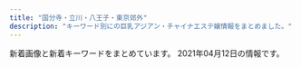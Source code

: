 ```yaml
---
title: "国分寺・立川・八王子・東京郊外"
description: "キーワード別にの巨乳アジアン・チャイナエステ嬢情報をまとめました。"
---
```


新着画像と新着キーワードをまとめています。
2021年04月12日の情報です。

<DmmAffiliateIns />
<KeywordTable
  shops={
    [
    {
        "station": "JR\u7acb\u5ddd\u99c5\u5357\u53e3",
        "img_links": [
            "http://pikachu.ests.jp/photos/sites/53/2019/07/201907011259242.jpg",
            "http://pikachu.ests.jp/photos/sites/53/2019/12/2019120812220114.jpg",
            "http://pikachu.ests.jp/photos/sites/53/2019/12/2019120812240249.jpg",
            "http://pikachu.ests.jp/photos/sites/53/2020/03/2020030410412043.jpg",
            "http://pikachu.ests.jp/photos/sites/53/2021/03/2021030114234646.jpg",
            "http://pikachu.ests.jp/photos/sites/53/2020/08/2020080517483611.jpg",
            "http://pikachu.ests.jp/images/end.png",
            "http://pikachu.ests.jp/photos/sites/53/2020/05/2020052118140966.jpg",
            "http://pikachu.ests.jp/photos/sites/53/2020/12/2020123109574053.jpg",
            "http://pikachu.ests.jp/photos/sites/53/2020/05/2020051218381818.jpg",
            "http://pikachu.ests.jp/photos/sites/53/2021/01/2021010712394126.jpg",
            "http://pikachu.ests.jp/photos/sites/53/2021/04/2021041217201890.jpg",
            "http://pikachu.ests.jp/photos/sites/53/2021/03/2021031310450095.jpg",
            "http://pikachu.ests.jp/photos/sites/53/2020/05/202005031020591.jpg",
            "http://pikachu.ests.jp/photos/sites/53/2021/04/2021040715550869.jpg",
            "http://pikachu.ests.jp/photos/sites/53/2021/03/2021030313272842.jpg",
            "http://pikachu.ests.jp/images/line2.png",
            "http://pikachu.ests.jp/photos/sites/53/2020/04/2020042310542798.jpg",
            "http://pikachu.ests.jp/photos/sites/53/2019/12/2019120812222495.jpg",
            "http://pikachu.ests.jp/photos/sites/53/2021/03/2021033012191147.jpg",
            "http://pikachu.ests.jp/photos/sites/53/2019/12/2019120812205273.jpg",
            "http://pikachu.ests.jp/photos/sites/53/2020/07/202007021613567.jpg",
            "http://pikachu.ests.jp/photos/sites/53/2019/12/2019120812200274.jpg",
            "http://pikachu.ests.jp/photos/sites/53/2021/03/2021031510384072.jpg",
            "http://pikachu.ests.jp/images/s_news.jpg",
            "http://pikachu.ests.jp/photos/sites/53/2020/10/2020102117055661.jpg",
            "http://pikachu.ests.jp/photos/sites/53/2019/12/2019120812213623.jpg",
            "http://pikachu.ests.jp/photos/sites/53/2019/12/2019120812225273.jpg",
            "http://pikachu.ests.jp/images/tel.png",
            "http://pikachu.ests.jp/photos/sites/53/2020/07/2020071318331414.jpg",
            "http://pikachu.ests.jp/photos/sites/53/2020/10/202010131217588.jpg",
            "http://pikachu.ests.jp/images/face.png",
            "http://pikachu.ests.jp/photos/sites/53/2020/07/202007011646525.jpg",
            "http://pikachu.ests.jp/photos/sites/53/2019/12/2019120812233657.jpg",
            "http://pikachu.ests.jp/photos/sites/53/2020/08/2020082516123813.jpg",
            "http://pikachu.ests.jp/photos/sites/53/2019/12/2019120812194443.jpg",
            "http://pikachu.ests.jp/photos/sites/53/2020/06/2020060511580071.jpg",
            "http://pikachu.ests.jp/photos/sites/53/2019/12/2019120812211796.jpg",
            "http://pikachu.ests.jp/images/s_cast.png"
        ],
        "keywords": {
            "85": 7,
            "83": 5,
            "84": 2,
            "86": 13,
            "C": 3,
            "D": 29,
            "87": 6,
            "E": 1
        },
        "url": "http://pikachu.ests.jp/",
        "name": "\u30d4\u30ab\u30fb\u304a\u3061\u3085\uff5e"
    },
    {
        "station": "JR\u56fd\u5206\u5bfa\u99c5\u5357\u53e3",
        "name": "Relieve",
        "img_links": [
            "http://eilgft.xyz/static/picture/top.jpg",
            "http://eilgft.xyz/static/picture/room2.jpg",
            "http://eilgft.xyz/uploads/210301/1-210301130340535.jpg",
            "http://eilgft.xyz/uploads/200915/1-200915123952526.jpg",
            "http://eilgft.xyz/static/picture/room3.jpg",
            "http://eilgft.xyz/uploads/210317/1-21031G6051A24.jpg",
            "http://eilgft.xyz/static/picture/room4.jpg",
            "http://eilgft.xyz/uploads/200915/1-200915123934Y4.jpg",
            "http://eilgft.xyz/static/picture/room1.jpg"
        ],
        "keywords": {
            "D": 9,
            "85": 3,
            "86": 6
        },
        "url": "http://eilgft.xyz/"
    },
    {
        "keywords": {
            "C": 7
        },
        "station": "JR\u516b\u738b\u5b50\u99c5\u5357\u53e3",
        "name": "\u7652\u60a0\u83ef",
        "url": "http://uuka.loveyaku.com/",
        "img_links": [
            "http://uuka.loveyaku.com/imgs/headline.png",
            "http://uuka.loveyaku.com/imgs/lunbo/photo03.jpg",
            "http://uuka.loveyaku.com/imgs/nav/nb03.png",
            "http://uuka.loveyaku.com/imgs/lunbo/photo01.jpg",
            "http://uuka.loveyaku.com/imgs/address.png",
            "http://uuka.loveyaku.com/imgs/header.png",
            "http://uuka.loveyaku.com/imgs/nav/nb02.png",
            "http://uuka.loveyaku.com/imgs/nav/nb01.png",
            "http://uuka.loveyaku.com/imgs/nav/nb04.png",
            "http://uuka.loveyaku.com/imgs/nav/nb06.png",
            "http://uuka.loveyaku.com/imgs/mobile.jpg",
            "http://uuka.loveyaku.com/imgs/bar_therapist.png",
            "http://uuka.loveyaku.com/imgs/bttel.png",
            "http://uuka.loveyaku.com/imgs/information.jpg",
            "http://uuka.loveyaku.com/imgs/lunbo/photo04.jpg",
            "http://uuka.loveyaku.com/imgs/temp_boshu.jpg",
            "http://uuka.loveyaku.com/imgs/nav/nb05.png",
            "http://uuka.loveyaku.com/imgs/lunbo/photo02.jpg"
        ]
    },
    {
        "img_links": [
            "http://hi-msg.com/rakuyu/img/p-3.png",
            "http://hi-msg.com/rakuyu/img/p-12.png",
            "http://hi-msg.com/rakuyu/img/tel.jpg",
            "http://hi-msg.com/rakuyu/img/botton.jpg",
            "http://hi-msg.com/rakuyu/img/p-1.png",
            "http://hi-msg.com/rakuyu/img/p-0.png",
            "http://hi-msg.com/rakuyu/img/s0.png",
            "http://hi-msg.com/rakuyu/img/p-10.png",
            "http://hi-msg.com/rakuyu/img/p-2.png",
            "http://hi-msg.com/rakuyu/img/p-11.png",
            "http://hi-msg.com/rakuyu/img/p-9.png",
            "http://hi-msg.com/rakuyu/img/s2.png"
        ],
        "keywords": {},
        "name": "\u697d\u7652",
        "station": "JR\u516b\u738b\u5b50\u99c5\u5317\u53e3",
        "url": "http://hi-msg.com/rakuyu/"
    },
    {
        "url": "http://www.mermaid-kokubunji.com/",
        "station": "JR\u56fd\u5206\u5bfa\u99c5\u5357\u53e3",
        "keywords": {
            "88": 4,
            "86": 44,
            "E": 4,
            "87": 24,
            "85": 4,
            "C": 8,
            "D": 64
        },
        "name": "Mermaid\uff5e\u30de\u30fc\u30e1\u30a4\u30c9\uff5e",
        "img_links": [
            "http://www.mermaid-kokubunji.com/files/021-02.jpg",
            "http://www.mermaid-kokubunji.com/images/mobile.png",
            "http://www.mermaid-kokubunji.com/files/038-03.jpg",
            "http://www.mermaid-kokubunji.com/files/042-03.jpg",
            "http://www.mermaid-kokubunji.com/files/025.jpg",
            "http://www.mermaid-kokubunji.com/images/staff.png",
            "http://www.mermaid-kokubunji.com/files/036-02.jpg",
            "http://www.mermaid-kokubunji.com/files/038.jpg",
            "http://www.mermaid-kokubunji.com/files/026-03.jpg",
            "http://www.mermaid-kokubunji.com/files/040.jpg",
            "http://www.mermaid-kokubunji.com/images/goback.jpg",
            "http://www.mermaid-kokubunji.com/files/036-03.jpg",
            "http://www.mermaid-kokubunji.com/files/022-03.jpg",
            "http://www.mermaid-kokubunji.com/files/041-03.jpg",
            "http://www.mermaid-kokubunji.com/images/top.png",
            "http://www.mermaid-kokubunji.com/files/034-03.jpg",
            "http://www.mermaid-kokubunji.com/files/026-02.jpg",
            "http://www.mermaid-kokubunji.com/images/h1.png",
            "http://www.mermaid-kokubunji.com/images/b1.png",
            "http://www.mermaid-kokubunji.com/files/033.jpg",
            "http://www.mermaid-kokubunji.com/files/034-02.jpg",
            "http://www.mermaid-kokubunji.com/files/040-03.jpg",
            "http://www.mermaid-kokubunji.com/files/022.jpg",
            "http://www.mermaid-kokubunji.com/files/030-03.jpg",
            "http://www.mermaid-kokubunji.com/files/043.jpg",
            "http://www.mermaid-kokubunji.com/files/026.jpg",
            "http://www.mermaid-kokubunji.com/files/043-02.jpg",
            "http://www.mermaid-kokubunji.com/files/019-03.jpg",
            "http://www.mermaid-kokubunji.com/files/020-03.jpg",
            "http://www.mermaid-kokubunji.com/images/b2.jpg",
            "http://www.mermaid-kokubunji.com/files/019-02.jpg",
            "http://www.mermaid-kokubunji.com/files/017-03.jpg",
            "http://www.mermaid-kokubunji.com/files/039-03.jpg",
            "http://www.mermaid-kokubunji.com/files/025-02.jpg",
            "http://www.mermaid-kokubunji.com/files/030.jpg",
            "http://www.mermaid-kokubunji.com/files/037-03.jpg",
            "http://www.mermaid-kokubunji.com/files/019.jpg",
            "http://www.mermaid-kokubunji.com/files/021-03.jpg",
            "http://www.mermaid-kokubunji.com/files/041.jpg",
            "http://www.mermaid-kokubunji.com/files/039.jpg",
            "http://www.mermaid-kokubunji.com/images/interior.png",
            "http://www.mermaid-kokubunji.com/files/037.jpg",
            "http://www.mermaid-kokubunji.com/files/022-02.jpg",
            "http://www.mermaid-kokubunji.com/files/017-02.jpg",
            "http://www.mermaid-kokubunji.com/files/037-02.jpg",
            "http://www.mermaid-kokubunji.com/files/043-03.jpg",
            "http://www.mermaid-kokubunji.com/files/032-03.jpg",
            "http://www.mermaid-kokubunji.com/files/042.jpg",
            "http://www.mermaid-kokubunji.com/files/025-03.jpg",
            "http://www.mermaid-kokubunji.com/files/042-02.jpg",
            "http://www.mermaid-kokubunji.com/images/ta.png",
            "http://www.mermaid-kokubunji.com/images/interior_bg.png",
            "http://www.mermaid-kokubunji.com/files/041-02.jpg",
            "http://www.mermaid-kokubunji.com/files/040-02.jpg",
            "http://www.mermaid-kokubunji.com/files/036.jpg",
            "http://www.mermaid-kokubunji.com/images/b3.jpg",
            "http://www.mermaid-kokubunji.com/files/039-02.jpg",
            "http://www.mermaid-kokubunji.com/files/017.jpg",
            "http://www.mermaid-kokubunji.com/images/b4.jpg",
            "http://www.mermaid-kokubunji.com/files/038-02.jpg",
            "http://www.mermaid-kokubunji.com/files/033-03.jpg",
            "http://www.mermaid-kokubunji.com/files/032-02.jpg",
            "http://www.mermaid-kokubunji.com/files/032.jpg",
            "http://www.mermaid-kokubunji.com/files/033-02.jpg",
            "http://www.mermaid-kokubunji.com/files/020.jpg",
            "http://www.mermaid-kokubunji.com/files/021.jpg",
            "http://www.mermaid-kokubunji.com/files/030-02.jpg",
            "http://www.mermaid-kokubunji.com/files/020-02.jpg",
            "http://www.mermaid-kokubunji.com/images/b5.jpg",
            "http://www.mermaid-kokubunji.com/files/034.jpg"
        ]
    },
    {
        "img_links": [
            "http://lucky-day.jpn.vin/photos/sites/70/2020/12/2020122415521749.jpg",
            "http://lucky-day.jpn.vin/photos/sites/70/2020/07/2020073005191860.jpg",
            "http://lucky-day.jpn.vin/images/r04.jpg",
            "http://lucky-day.jpn.vin/images/acc4.jpg",
            "http://lucky-day.jpn.vin/images/r03.jpg",
            "http://lucky-day.jpn.vin/photos/sites/70/2021/04/2021041213463876.jpg",
            "http://lucky-day.jpn.vin/photos/sites/70/2021/03/2021032818000221.jpg",
            "http://lucky-day.jpn.vin/photos/sites/70/2020/10/2020102813214196.jpg",
            "http://lucky-day.jpn.vin/photos/sites/70/2020/11/2020112213351418.jpg",
            "http://lucky-day.jpn.vin/photos/sites/70/2020/11/2020110217103786.jpg",
            "http://lucky-day.jpn.vin/images/tit-new.png",
            "http://lucky-day.jpn.vin/images/infor.png",
            "http://lucky-day.jpn.vin/photos/sites/70/2021/02/2021021717523936.jpg",
            "http://lucky-day.jpn.vin/images/r02.jpg",
            "http://lucky-day.jpn.vin/images/tit-pick.png",
            "http://lucky-day.jpn.vin/images/top.png",
            "http://lucky-day.jpn.vin/photos/sites/70/2021/02/2021022412332831.jpg",
            "http://lucky-day.jpn.vin/images/tit-gat.png",
            "http://lucky-day.jpn.vin/photos/sites/70/2021/04/2021040516140276.jpg",
            "http://lucky-day.jpn.vin/photos/sites/70/2021/04/2021040216081393.jpg",
            "http://lucky-day.jpn.vin/images/acc1.jpg",
            "http://lucky-day.jpn.vin/photos/sites/70/2020/11/2020112516280331.jpg",
            "http://lucky-day.jpn.vin/photos/sites/70/2020/10/2020102716195949.jpg",
            "http://lucky-day.jpn.vin/images/acc2.jpg",
            "http://lucky-day.jpn.vin/images/r01.jpg",
            "http://lucky-day.jpn.vin/images/tite-staff.png",
            "http://lucky-day.jpn.vin/images/acc3.jpg",
            "http://lucky-day.jpn.vin/images/tit-infor.png",
            "http://lucky-day.jpn.vin/photos/sites/70/2021/03/2021032613004961.jpg",
            "http://lucky-day.jpn.vin/photos/sites/70/2020/11/2020112316215988.jpg"
        ],
        "keywords": {
            "86": 50,
            "C": 16,
            "D": 120,
            "E": 30,
            "85": 60,
            "87": 40
        },
        "url": "http://lucky-day.jpn.vin/",
        "name": "Lucky Day",
        "station": "JR\u7acb\u5ddd\u99c5\u5357\u53e3"
    },
    {
        "url": "http://www.bishoujo.mensest.com/",
        "img_links": [
            "http://www.bishoujo.mensest.com/images/top_sp_slider01.jpg",
            "http://www.bishoujo.mensest.com/files/005.jpg",
            "http://www.bishoujo.mensest.com/files/004.jpg",
            "http://www.bishoujo.mensest.com/files/002.jpg",
            "http://www.bishoujo.mensest.com/images/rsubt7.png",
            "http://www.bishoujo.mensest.com/files/003.jpg",
            "http://www.bishoujo.mensest.com/images/m6.jpg",
            "http://www.bishoujo.mensest.com/files/001.jpg",
            "http://www.bishoujo.mensest.com/images/m2.jpg",
            "http://www.bishoujo.mensest.com/images/rsubt5.png",
            "http://www.bishoujo.mensest.com/images/m3.jpg",
            "http://www.bishoujo.mensest.com/images/rsubt1.png",
            "http://www.bishoujo.mensest.com/images/rsubt4.png",
            "http://www.bishoujo.mensest.com/images/rsubt6.png",
            "http://www.bishoujo.mensest.com/images/pic_girl01.jpg",
            "http://www.bishoujo.mensest.com/images/pagetop.png",
            "http://www.bishoujo.mensest.com/images/m1.jpg",
            "http://www.bishoujo.mensest.com/images/rsubt3.png",
            "http://www.bishoujo.mensest.com/images/rsubt2.png",
            "http://www.bishoujo.mensest.com/images/ico01.png",
            "http://www.bishoujo.mensest.com/images/m4.jpg"
        ],
        "name": "\u7f8e\u5c11\u5973\u306e\u5b66\u5712",
        "station": "JR\u516b\u738b\u5b50\u99c5\u5357\u53e3",
        "keywords": {
            "D": 20,
            "86": 4,
            "87": 16
        }
    },
    {
        "name": "\u3061\u3085\u3046\u3061\u3085\u3046",
        "station": "\u4eac\u738b\u516b\u738b\u5b50\u99c54\u756a\u51fa\u53e3",
        "url": "https://chuchu.xyz.mn/",
        "img_links": [
            "https://chuchu.xyz.mn/images/top.png",
            "https://chuchu.xyz.mn/photos/sites/31/2021/02/2021022502431764.jpg",
            "https://chuchu.xyz.mn/images/room4.jpg",
            "https://chuchu.xyz.mn/images/info.jpg",
            "https://chuchu.xyz.mn/images/s1.jpg",
            "https://chuchu.xyz.mn/photos/sites/31/2021/04/2021040907225658.jpg",
            "https://chuchu.xyz.mn/photos/sites/31/2021/03/2021031304240915.jpg",
            "https://chuchu.xyz.mn/images/room3.jpg",
            "https://chuchu.xyz.mn/images/s_pick.png",
            "https://chuchu.xyz.mn/images/mobile.jpg",
            "https://chuchu.xyz.mn/photos/sites/31/2021/03/2021031304231847.jpg",
            "https://chuchu.xyz.mn/photos/sites/31/2021/03/2021031501513291.jpg",
            "https://chuchu.xyz.mn/photos/sites/31/2021/03/2021031304041360.jpg",
            "https://chuchu.xyz.mn/images/s_news.png",
            "https://chuchu.xyz.mn/photos/sites/31/2021/03/2021031304212264.jpg",
            "https://chuchu.xyz.mn/photos/sites/31/2021/02/2021022502431637.jpg",
            "https://chuchu.xyz.mn/photos/sites/31/2021/02/2021022502431866.jpg",
            "https://chuchu.xyz.mn/photos/sites/31/2021/03/2021031304201669.jpg",
            "https://chuchu.xyz.mn/images/room2.jpg",
            "https://chuchu.xyz.mn/images/room1.jpg",
            "https://chuchu.xyz.mn/images/s_staff.jpg",
            "https://chuchu.xyz.mn/images/s3.jpg",
            "https://chuchu.xyz.mn/photos/sites/31/2021/03/2021031304221675.jpg",
            "https://chuchu.xyz.mn/images/relax.jpg"
        ],
        "keywords": {
            "F": 11,
            "87": 33,
            "83": 33,
            "C": 11,
            "88": 11,
            "D": 77,
            "85": 44,
            "E": 22
        }
    },
    {
        "keywords": {
            "C": 13
        },
        "url": "http://sln-heal.com/",
        "img_links": [
            "http://sln-heal.com/img/ttl_staff.jpg",
            "http://sln-heal.com/staff/yuki/01mb.jpg",
            "http://sln-heal.com/img/ttl_mobile.png",
            "http://sln-heal.com/img/att.png",
            "http://sln-heal.com/staff/yuki/01.jpg",
            "http://sln-heal.com/pic/topimg1.png",
            "http://sln-heal.com/img/ttl_rec.png",
            "http://sln-heal.com/i/files/homeimg.jpg",
            "http://sln-heal.com/pic/head.jpg",
            "http://sln-heal.com/pic/topimg3.png",
            "http://sln-heal.com/staff/nana/01.jpg",
            "http://sln-heal.com/staff/risa/01.jpg",
            "http://sln-heal.com/pic/topimg4.png",
            "http://sln-heal.com/pic/topimg2.png",
            "http://sln-heal.com/staff/nana/01mb.jpg",
            "http://sln-heal.com/pic/topimg5.png",
            "http://sln-heal.com/staff/aya/01mb.jpg",
            "http://sln-heal.com/staff/aya/01.jpg",
            "http://sln-heal.com/staff/risa/01mb.jpg"
        ],
        "name": "\u304d\u3089\u3089",
        "station": "\u3072\u3070\u308a\u30f6\u4e18\u99c5\u5357\u53e3"
    },
    {
        "img_links": [
            "http://dia-mond.work/images/recruit/message_03.png",
            "http://dia-mond.work/images/recruit/point_09.png",
            "http://dia-mond.work/images/recruit/nagare_03.jpg",
            "http://dia-mond.work/images/icon_ranking_03.png",
            "http://dia-mond.work/images/icon_ranking_01.png",
            "http://dia-mond.work/staff/hitomi1.jpg",
            "http://dia-mond.work/images/recruit/sp_mainvisual.jpg",
            "http://dia-mond.work/staff/emi1.jpg",
            "http://dia-mond.work/images/mainvisual_01.jpg",
            "http://dia-mond.work/images/head_interior.jpg",
            "http://dia-mond.work/images/recruit/point_06.png",
            "http://dia-mond.work/images/sw_tel.png",
            "http://dia-mond.work/images/icon_ranking_02.png",
            "http://dia-mond.work/images/recruit/req_03.jpg",
            "http://dia-mond.work/images/recruit/nagare_05.png",
            "http://dia-mond.work/images/mainvisual_02_s.jpg",
            "http://dia-mond.work/images/head_therapist.jpg",
            "http://dia-mond.work/images/recruit/point_08.png",
            "http://dia-mond.work/images/recruit/nagare_06.png",
            "http://dia-mond.work/staff/miho1.jpg",
            "http://dia-mond.work/images/no_image.jpg",
            "http://dia-mond.work/staff/yuka1.jpg",
            "http://dia-mond.work/images/recruit/nagare_02.jpg",
            "http://dia-mond.work/staff/runa1.jpg",
            "http://dia-mond.work/images/mainvisual_02.jpg",
            "http://dia-mond.work/images/icon_ranking_04.png",
            "http://dia-mond.work/staff/yuri1.jpg",
            "http://dia-mond.work/images/icon_new.png",
            "http://dia-mond.work/images/recruit/point_03.png",
            "http://dia-mond.work/images/recruit/nagare_07.png",
            "http://dia-mond.work/images/recruit/nagare_01.jpg",
            "http://dia-mond.work/staff/yumi1.jpg",
            "http://dia-mond.work/images/recruit/point_07.png",
            "http://dia-mond.work/images/sw_home.png",
            "http://dia-mond.work/images/mainvisual_01_s.jpg",
            "http://dia-mond.work/images/trigger.jpg",
            "http://dia-mond.work/staff/aoi1.jpg",
            "http://dia-mond.work/images/recruit/point_05.png",
            "http://dia-mond.work/images/recruit/point_04.png"
        ],
        "keywords": {
            "D": 24,
            "E": 18,
            "88": 4,
            "86": 10,
            "87": 8,
            "F": 14,
            "90": 8,
            "89": 2,
            "85": 8
        },
        "station": "JR\u516b\u738b\u5b50\u99c5",
        "url": "http://dia-mond.work/",
        "name": "Diamond"
    },
    {
        "img_links": [
            "https://www.asahi-esthe.com/wp-content/uploads/2020/06/5bb5966b2987ff767e3073f6f9a5e26-300x148.jpg",
            "https://www.asahi-esthe.com/wp-content/uploads/2020/11/11111111-300x216.png",
            "https://www.asahi-esthe.com/wp-content/uploads/2020/06/serapisuto-300x106.png",
            "https://www.asahi-esthe.com/wp-content/uploads/bb-plugin/cache/39cb329d4b872957cd4bb32efcbbb81-circle.jpg",
            "https://www.asahi-esthe.com/wp-content/uploads/2020/08/2c86a3401864a9b267c1d2345735b08-300x148.jpg",
            "https://www.asahi-esthe.com/wp-content/uploads/2019/11/slider1.jpg",
            "https://www.asahi-esthe.com/wp-content/uploads/2020/06/66bb3f68b419ba492e9539a10c4144d-300x147.jpg",
            "https://www.asahi-esthe.com/wp-content/uploads/2020/06/95c3b4b4cb3df28b5fd1c1cd2382212-300x148.jpg",
            "https://www.asahi-esthe.com/wp-content/uploads/bb-plugin/cache/56da5ca7cef7df50174c195fae659f9-circle.jpg",
            "https://www.asahi-esthe.com/wp-content/uploads/2020/06/original.jpg",
            "https://www.asahi-esthe.com/wp-content/uploads/2013/04/large-315x315.jpg",
            "https://www.asahi-esthe.com/wp-content/uploads/2020/08/bc6791c99340b30e294fd30338d4d53-300x149.jpg",
            "https://www.asahi-esthe.com/wp-content/uploads/2020/08/af1d1de8869cc72f89fe89aa359c2ea-300x148.jpg",
            "https://www.asahi-esthe.com/wp-content/uploads/2013/04/large-630x401.jpg",
            "https://www.asahi-esthe.com/wp-content/uploads/bb-plugin/cache/e19c7f0b0ae2e32f371cbb274f69ba5-1-circle.jpg",
            "https://www.asahi-esthe.com/wp-content/uploads/2016/12/second-pic-shop-630x630.jpg",
            "https://www.asahi-esthe.com/wp-content/uploads/bb-plugin/cache/1e42fd7e9bdb1a5dc28e8e5c27a41d7-circle.jpg",
            "https://www.asahi-esthe.com/wp-content/uploads/2020/06/307af00e6376110eb594cb21a951129-300x300.jpg",
            "https://www.asahi-esthe.com/wp-content/uploads/2017/11/spa-voucher-630x630.png",
            "https://www.asahi-esthe.com/wp-content/uploads/2020/08/e120bbf3d39ca1935f96a502b637503-300x148.jpg",
            "https://www.asahi-esthe.com/wp-content/uploads/2020/08/f19c130ced625e76df374e92656c4ce-300x149.jpg",
            "https://www.asahi-esthe.com/wp-content/uploads/2020/07/5be1e8c25d1ac2b61b029a9d7c7a1d5-300x149.jpg",
            "https://www.asahi-esthe.com/wp-content/uploads/2021/03/6014147c2bd07394e0fe58d3e9d6839.jpg",
            "https://www.asahi-esthe.com/wp-content/uploads/2013/04/large-100x100.jpg",
            "https://www.asahi-esthe.com/wp-content/uploads/2020/06/1e42fd7e9bdb1a5dc28e8e5c27a41d7-300x300.jpg",
            "https://www.asahi-esthe.com/wp-content/uploads/2020/07/6e18dba538d1cb1a28011c3ad2204a3-300x149.jpg",
            "https://www.asahi-esthe.com/wp-content/uploads/2020/12/237aa05907c61714132e500609d16c9-300x300.jpg",
            "https://www.asahi-esthe.com/wp-content/uploads/bb-plugin/cache/210fa707f8140385468452419b504c6-circle.jpg",
            "https://www.asahi-esthe.com/wp-content/uploads/bb-plugin/cache/07027559cbf2cb609533bc524e06905-circle.jpg",
            "https://www.asahi-esthe.com/wp-content/uploads/2020/08/0f8ba5b717266f71f4702c789fa2f9b-300x148.jpg",
            "https://www.asahi-esthe.com/wp-content/uploads/2017/11/spa-voucher-315x315.png",
            "https://www.asahi-esthe.com/wp-content/uploads/2020/06/687ab1685328def3787c2cc7742d37f-300x148.jpg",
            "https://www.asahi-esthe.com/wp-content/uploads/bb-plugin/cache/31245c5f2d2dff6fd0cbab31f48f187-circle.jpg",
            "https://www.asahi-esthe.com/wp-content/uploads/bb-plugin/cache/10378013268d3d764f8251835a15d1a-circle.jpg",
            "https://www.asahi-esthe.com/wp-content/uploads/2017/11/spa-voucher.png",
            "https://www.asahi-esthe.com/wp-content/uploads/2020/06/6fd69a76919d1ee0ef632a76b84ab15-300x148.jpg",
            "https://www.asahi-esthe.com/wp-content/plugins/beaver-builder-lite-version/img/pixel.png",
            "https://www.asahi-esthe.com/wp-content/uploads/2020/07/1cb1e6f9d5bff20362d37bef344b8df-300x149.jpg",
            "https://www.asahi-esthe.com/wp-content/uploads/2020/06/cdfecb6a823ebebbd6330a7a7ecc731-300x148.jpg",
            "https://www.asahi-esthe.com/wp-content/uploads/2020/06/652ddc2fe484fa8033de98238a068a4-300x300.jpg",
            "https://www.asahi-esthe.com/wp-content/uploads/2020/06/85add3b7a160d71cd1796851b869684-300x300.jpg",
            "https://www.asahi-esthe.com/wp-content/uploads/bb-plugin/cache/cdb6f84ce805b50aab0ecc7dea3fc6b-circle.jpg",
            "https://www.asahi-esthe.com/wp-content/uploads/bb-plugin/cache/5d91b0ca5dc4839ced8698e076eb5a8-circle.jpg",
            "https://www.asahi-esthe.com/wp-content/uploads/bb-plugin/cache/f532f6c49a0c2e54634ac09476dcb43-1022x1024-circle.jpg",
            "https://www.asahi-esthe.com/wp-content/uploads/2021/04/5b029a5f14887d2b8ff830b2f9849bd-1-scaled.jpg"
        ],
        "url": "https://www.asahi-esthe.com/",
        "keywords": {
            "82": 4,
            "83": 4,
            "D": 8,
            "86": 8,
            "84": 2,
            "F": 4,
            "\u30bb\u30af\u30b7\u30fc": 2,
            "85": 2,
            "C": 43,
            "\u4e73": 4,
            "87": 2,
            "\u7206\u4e73": 4
        },
        "station": "JR\u516b\u738b\u5b50\u99c5\u5317\u53e3",
        "name": "\u30a2\u30b5\u30d2\u30a8\u30b9\u30c6"
    },
    {
        "url": "http://koi.este88.com/",
        "keywords": {},
        "name": "RELALICE-\u30ea\u30e9\u30ea\u30b9-",
        "station": "JR\u62dd\u5cf6\u99c5\u5357\u53e3",
        "img_links": [
            "http://koi.este88.com/gals/ami1.jpg",
            "http://koi.este88.com/img/header01.jpg",
            "http://koi.este88.com/images/r07.jpg",
            "http://koi.este88.com/img/header00.jpg",
            "http://koi.este88.com/gals/kana1.jpg",
            "http://koi.este88.com/images/info.png",
            "http://koi.este88.com/gals/riri1.jpg",
            "http://koi.este88.com/gals/yuri1.jpg",
            "http://koi.este88.com/img/header02.jpg",
            "http://koi.este88.com/img/header03.jpg",
            "http://koi.este88.com/gals/mimi1.jpg"
        ]
    },
    {
        "station": "JR\u798f\u751f\u99c5\u6771\u53e3",
        "name": "\u96c5",
        "img_links": [
            "http://a-rlx.info/images/acc05.jpg",
            "http://a-rlx.info/images/r02.jpg",
            "http://a-rlx.info/images/s02.jpg",
            "http://a-rlx.info/images/acc01.jpg",
            "http://a-rlx.info/images/index_04.jpg",
            "http://a-rlx.info/images/index_02.jpg",
            "http://a-rlx.info/gril/09.jpg",
            "http://a-rlx.info/images/rec_08.jpg",
            "http://a-rlx.info/gril/09b.jpg",
            "http://a-rlx.info/images/s04.jpg",
            "http://a-rlx.info/images/r01.jpg",
            "http://a-rlx.info/gril/013b.jpg",
            "http://a-rlx.info/gril/013a.jpg",
            "http://a-rlx.info/images/s03.jpg",
            "http://a-rlx.info/gril/09a.jpg",
            "http://a-rlx.info/images/index_01.jpg",
            "http://a-rlx.info/images/acc03.jpg",
            "http://a-rlx.info/images/line.png",
            "http://a-rlx.info/images/index_05.jpg",
            "http://a-rlx.info/gril/07.jpg",
            "http://a-rlx.info/gril/07b.jpg",
            "http://a-rlx.info/images/index_12.jpg",
            "http://a-rlx.info/images/staff_08.jpg",
            "http://a-rlx.info/images/r03.jpg",
            "http://a-rlx.info/images/info_01.png",
            "http://a-rlx.info/gril/p03.jpg",
            "http://a-rlx.info/images/index_03.jpg",
            "http://a-rlx.info/images/index_06.jpg",
            "http://a-rlx.info/images/r04.jpg",
            "http://a-rlx.info/images/sub_10.jpg",
            "http://a-rlx.info/gril/013.jpg",
            "http://a-rlx.info/gril/07a.jpg",
            "http://a-rlx.info/images/index_07.jpg",
            "http://a-rlx.info/images/s01.jpg",
            "http://a-rlx.info/images/index_13.jpg",
            "http://a-rlx.info/images/info_08.jpg",
            "http://a-rlx.info/images/sys_08.jpg",
            "http://a-rlx.info/images/rec.jpg",
            "http://a-rlx.info/images/acc04.jpg"
        ],
        "keywords": {
            "C": 2,
            "E": 1
        },
        "url": "http://a-rlx.info"
    },
    {
        "name": "\u30ed\u30fc\u30ba",
        "keywords": {},
        "img_links": [
            "http://www.china-massage.work/images/sm.jpg",
            "http://www.china-massage.work/sp/images/tel.jpg",
            "http://www.china-massage.work/img/kaori1.jpg",
            "http://www.china-massage.work/sp/img/miki1.jpg",
            "http://www.china-massage.work/images/3.jpg",
            "http://www.china-massage.work/staff/riri.jpg",
            "http://www.china-massage.work/staff/mina.jpg",
            "http://www.china-massage.work/sp/images/newsb.png",
            "http://www.china-massage.work/images/interior_t.jpg",
            "http://www.china-massage.work/sp/images/interior_t.jpg",
            "http://www.china-massage.work/sp/staff/kaori.jpg",
            "http://www.china-massage.work/sp/staff/mina.jpg",
            "http://www.china-massage.work/images/b2.jpg",
            "http://www.china-massage.work/img/yuki1.jpg",
            "http://www.china-massage.work/images/tg.jpg",
            "http://www.china-massage.work/sp/images/staff_t.jpg",
            "http://www.china-massage.work/sp/images/sisu3.jpg",
            "http://www.china-massage.work/sp/menu/top.jpg",
            "http://www.china-massage.work/sp/images/int2.png",
            "http://www.china-massage.work/images/1.jpg",
            "http://www.china-massage.work/images/staff_t.jpg",
            "http://www.china-massage.work/staff/miki.jpg",
            "http://www.china-massage.work/images/int1.png",
            "http://www.china-massage.work/images/news.jpg",
            "http://www.china-massage.work/sp/images/rec1.png",
            "http://www.china-massage.work/sp/img/riri1.jpg",
            "http://www.china-massage.work/sp/img/kaori1.jpg",
            "http://www.china-massage.work/images/b1.jpg",
            "http://www.china-massage.work/images/2.jpg",
            "http://www.china-massage.work/staff/kaori.jpg",
            "http://www.china-massage.work/sp/img/yuki1.jpg",
            "http://www.china-massage.work/sp/images/sisu2.jpg",
            "http://www.china-massage.work/images/rec2.jpg",
            "http://www.china-massage.work/sp/images/head.jpg",
            "http://www.china-massage.work/sp/images/sisu1.jpg",
            "http://www.china-massage.work/img/mina1.jpg",
            "http://www.china-massage.work/img/riri1.jpg",
            "http://www.china-massage.work/sp/images/info_t.jpg",
            "http://www.china-massage.work/img/miki1.jpg",
            "http://www.china-massage.work/staff/yuki.jpg",
            "http://www.china-massage.work/sp/images/sisu4.jpg",
            "http://www.china-massage.work/sp/images/rec2.jpg",
            "http://www.china-massage.work/sp/img/mimi1.jpg",
            "http://www.china-massage.work/sp/staff/yuki.jpg",
            "http://www.china-massage.work/staff/mimi.jpg",
            "http://www.china-massage.work/sp/images/sys.png",
            "http://www.china-massage.work/sp/staff/riri.jpg",
            "http://www.china-massage.work/images/head.jpg",
            "http://www.china-massage.work/sp/images/ac1.jpg",
            "http://www.china-massage.work/sp/img/mina1.jpg",
            "http://www.china-massage.work/images/sys.png",
            "http://www.china-massage.work/images/6.jpg",
            "http://www.china-massage.work/images/4.jpg",
            "http://www.china-massage.work/images/5.jpg",
            "http://www.china-massage.work/sp/staff/miki.jpg",
            "http://www.china-massage.work/images/rec1.png",
            "http://www.china-massage.work/sp/images/int1.png",
            "http://www.china-massage.work/img/mimi1.jpg",
            "http://www.china-massage.work/sp/images/news.jpg",
            "http://www.china-massage.work/images/tel.jpg",
            "http://www.china-massage.work/sp/staff/mimi.jpg",
            "http://www.china-massage.work/sp/images/footer.png",
            "http://www.china-massage.work/sp/menu/staff.jpg",
            "http://www.china-massage.work/images/int2.png"
        ],
        "url": "http://www.china-massage.work/",
        "station": "\u7530\u7121\u99c5\u5317\u53e3"
    },
    {
        "keywords": {
            "88": 2,
            "D": 2,
            "C": 1,
            "86": 1
        },
        "name": "SOFIA \uff5e\u30bd\u30d5\u30a3\u30a2\uff5e",
        "station": "\u82b1\u5c0f\u91d1\u4e95\u99c5\u5357\u53e3",
        "img_links": [
            "http://sofia-es.tokyo/images/index_04.jpg",
            "http://sofia-es.tokyo/images/index_10.jpg",
            "http://sofia-es.tokyo/images/index_01.jpg",
            "http://sofia-es.tokyo/images/index_07.jpg",
            "http://sofia-es.tokyo/uploads/ecd62b76b1e56e66cb7bcb964da1ca22.jpg",
            "http://sofia-es.tokyo/images/index_11.jpg",
            "http://sofia-es.tokyo/images/index_14.jpg",
            "http://sofia-es.tokyo/uploads/1ec96f990e939733a393533a8d58a699.jpg",
            "http://sofia-es.tokyo/images/girls_13.jpg",
            "http://sofia-es.tokyo/images/girls_03.jpg",
            "http://sofia-es.tokyo/images/index_05.jpg",
            "http://sofia-es.tokyo/images/index_03.jpg",
            "http://sofia-es.tokyo/images/index_09.jpg",
            "http://sofia-es.tokyo/images/index_08.jpg",
            "http://sofia-es.tokyo/images/index_06.jpg",
            "http://sofia-es.tokyo/uploads/ca177747885af42bd8197f68c498bcf8.jpg",
            "http://sofia-es.tokyo/images/index_02.jpg",
            "http://sofia-es.tokyo/images/index_15.jpg",
            "http://sofia-es.tokyo/images/gallery_03.jpg"
        ],
        "url": "http://sofia-es.tokyo/"
    },
    {
        "name": "\u30d0\u30cb\u30e9",
        "img_links": [
            "http://www.banira-esthe.xyz/images/nav/nav-sys.jpg",
            "http://www.banira-esthe.xyz/images/staff/neinei2.jpg",
            "http://www.banira-esthe.xyz/images/s-bian.png",
            "http://www.banira-esthe.xyz/images/top/t6.jpg",
            "http://www.banira-esthe.xyz/images/index-miru_06.jpg",
            "http://www.banira-esthe.xyz/images/sys2.jpg",
            "http://www.banira-esthe.xyz/images/images/images/news_01.jpg",
            "http://www.banira-esthe.xyz/images/index-miru_18.jpg",
            "http://www.banira-esthe.xyz/images/staff/2/miki.jpg",
            "http://www.banira-esthe.xyz/images/top/t2.png",
            "http://www.banira-esthe.xyz/images/images/images/news_03.jpg",
            "http://www.banira-esthe.xyz/images/top/t3.png",
            "http://www.banira-esthe.xyz/images/staff/4/2.jpg",
            "http://www.banira-esthe.xyz/images/staff/4/yuyu2.jpg",
            "http://www.banira-esthe.xyz/images/index-miru_03.jpg",
            "http://www.banira-esthe.xyz/images/index-miru_21.jpg",
            "http://www.banira-esthe.xyz/images/staff/4/mari.jpg",
            "http://www.banira-esthe.xyz/images/nav/nav-job.jpg",
            "http://www.banira-esthe.xyz/images/staff/4/yuri.jpg",
            "http://www.banira-esthe.xyz/images/top/t4.jpg",
            "http://www.banira-esthe.xyz/images/nav/zhuyi.jpg",
            "http://www.banira-esthe.xyz/images/nav/nav-staff.jpg",
            "http://www.banira-esthe.xyz/images/staff/4/ayumi.png"
        ],
        "station": "\u4fdd\u8c37\u99c5\u5357\u53e3",
        "url": "http://www.banira-esthe.xyz/",
        "keywords": {}
    },
    {
        "url": "https://bijinkan.tyo.cm/",
        "img_links": [
            "https://bijinkan.tyo.cm/photos/sites/85/2020/12/2020120309223278.jpg",
            "https://bijinkan.tyo.cm/images/room1.jpg",
            "https://bijinkan.tyo.cm/images/ico01.png",
            "https://bijinkan.tyo.cm/photos/sites/85/2020/12/2020120807014646.jpg",
            "https://bijinkan.tyo.cm/images/side_link03.png",
            "https://bijinkan.tyo.cm/photos/sites/85/2021/03/2021032818520654.jpg",
            "https://bijinkan.tyo.cm/images/mainimg01.png",
            "https://bijinkan.tyo.cm/photos/sites/85/2020/12/2020120309222649.jpg",
            "https://bijinkan.tyo.cm/photos/sites/85/2020/12/202012030922277.jpg",
            "https://bijinkan.tyo.cm/images/mainimg02.png",
            "https://bijinkan.tyo.cm/images/side_link01.png",
            "https://bijinkan.tyo.cm/photos/sites/85/2020/12/2020120309222952.jpg",
            "https://bijinkan.tyo.cm/images/room3.jpg",
            "https://bijinkan.tyo.cm/images/room2.jpg",
            "https://bijinkan.tyo.cm/images/side_link02.png",
            "https://bijinkan.tyo.cm/photos/sites/85/2021/03/2021032818520041.jpg",
            "https://bijinkan.tyo.cm/photos/sites/85/2020/12/2020120309223173.jpg",
            "https://bijinkan.tyo.cm/photos/sites/85/2020/12/2020120309222524.jpg",
            "https://bijinkan.tyo.cm/photos/sites/85/2020/12/2020120309222824.jpg",
            "https://bijinkan.tyo.cm/photos/sites/85/2021/04/2021040917195789.jpg",
            "https://bijinkan.tyo.cm/images/room4.jpg",
            "https://bijinkan.tyo.cm/photos/sites/85/2020/12/2020120309223034.jpg"
        ],
        "keywords": {
            "86": 8,
            "E": 8,
            "D": 19,
            "87": 11,
            "85": 8
        },
        "station": "JR\u7acb\u5ddd\u99c5\u5357\u53e3",
        "name": "\u7f8e\u4eba\u9928"
    },
    {
        "station": "JR\u62dd\u5cf6\u99c5\u5357\u53e3",
        "keywords": {
            "D": 6,
            "87": 2,
            "E": 2,
            "C": 1,
            "86": 7
        },
        "img_links": [
            "http://eurynome-est.xyz/images/nav-001.png",
            "http://eurynome-est.xyz/images/cg08.jpg",
            "http://eurynome-est.xyz/images/no.png",
            "http://eurynome-est.xyz/images/top001.png",
            "http://eurynome-est.xyz/images/cg05.jpg",
            "http://eurynome-est.xyz/images/nav-006.png",
            "http://eurynome-est.xyz/images/nav-003.png",
            "http://eurynome-est.xyz/images/nav-004.png",
            "http://eurynome-est.xyz/images/tel.png",
            "http://eurynome-est.xyz/images/cg02.jpg",
            "http://eurynome-est.xyz/images/cg03.jpg",
            "http://eurynome-est.xyz/images/cg01.jpg",
            "http://eurynome-est.xyz/images/cg07.jpg",
            "http://eurynome-est.xyz/images/nav-005.png",
            "http://eurynome-est.xyz/images/cg04.jpg",
            "http://eurynome-est.xyz/images/cg06.jpg",
            "http://eurynome-est.xyz/images/nav-002.png",
            "http://eurynome-est.xyz/images/cg09.jpg"
        ],
        "url": "http://eurynome-est.xyz/",
        "name": "\u6ce1\u59eb"
    },
    {
        "keywords": {
            "85": 1,
            "C": 4,
            "83": 1
        },
        "url": "https://seifukuyuwaku.oks.bz/",
        "station": "JR\u7acb\u5ddd\u99c5\u5357\u53e3",
        "img_links": [
            "https://seifukuyuwaku.oks.bz/photos/sites/70/2020/11/2020112406403396.jpg",
            "https://seifukuyuwaku.oks.bz/photos/sites/70/2021/03/2021032307515017.jpeg",
            "https://seifukuyuwaku.oks.bz/photos/sites/70/2020/11/2020112406403480.jpg",
            "https://seifukuyuwaku.oks.bz/images/mobile.jpg",
            "https://seifukuyuwaku.oks.bz/photos/sites/70/2020/12/202012251539104.jpeg",
            "https://seifukuyuwaku.oks.bz/photos/sites/70/2020/12/2020121013104898.jpeg",
            "https://seifukuyuwaku.oks.bz/images/s_ranking.png",
            "https://seifukuyuwaku.oks.bz/images/s_pick.jpg",
            "https://seifukuyuwaku.oks.bz/images/s_staff1.png",
            "https://seifukuyuwaku.oks.bz/photos/sites/70/2020/11/2020112504053939.jpg",
            "https://seifukuyuwaku.oks.bz/photos/sites/70/2020/12/2020122013355017.jpeg",
            "https://seifukuyuwaku.oks.bz/images/s_staff.png",
            "https://seifukuyuwaku.oks.bz/images/link.jpg",
            "https://seifukuyuwaku.oks.bz/images/top.png",
            "https://seifukuyuwaku.oks.bz/photos/sites/70/2020/12/2020121414441228.jpeg",
            "https://seifukuyuwaku.oks.bz/images/s_news.png",
            "https://seifukuyuwaku.oks.bz/photos/sites/70/2020/11/2020112708472471.jpeg",
            "https://seifukuyuwaku.oks.bz/images/new.jpg",
            "https://seifukuyuwaku.oks.bz/photos/sites/70/2020/12/2020121208024127.jpeg",
            "https://seifukuyuwaku.oks.bz/photos/sites/70/2020/11/2020113014024511.jpeg",
            "https://seifukuyuwaku.oks.bz/images/info.jpg"
        ],
        "name": "\u5236\u670d\u306e\u8a98\u60d1"
    },
    {
        "name": "Sweet Honey \u30b9\u30a6\u30a3\u30fc\u30c8. \u30cf\u30cb\u30fc",
        "keywords": {},
        "url": "http://sh-akasur.work/",
        "img_links": [
            "http://sh-akasur.work/uploads/180620/1-1P62010193X63.jpg",
            "http://sh-akasur.work/uploads/180620/1-1P620101629244.png",
            "http://sh-akasur.work/uploads/180620/1-1P62010154K00.png",
            "http://sh-akasur.work/templets/default/picture/staff_t.jpg",
            "http://sh-akasur.work/templets/default/picture/interior_t.jpg",
            "http://sh-akasur.work/templets/default/picture/head.jpg",
            "http://sh-akasur.work/templets/default/picture/rec1.png",
            "http://sh-akasur.work/uploads/190228/1-1Z22Q51020F4.jpg",
            "http://sh-akasur.work/uploads/190228/1-1Z22Q51242136.png",
            "http://sh-akasur.work/templets/default/picture/news.jpg",
            "http://sh-akasur.work/uploads/allimg/180620/sys.png",
            "http://sh-akasur.work/uploads/210310/1-21031012560V58.jpg"
        ],
        "station": "JR\u56fd\u5206\u5bfa\u99c5"
    },
    {
        "name": "\u516b\u738b\u5b50\u871c\u5922",
        "img_links": [
            "https://es-cream.tokyo/wp-content/themes/template-salon2/images/main-img2.jpg",
            "https://es-cream.tokyo/wp-content/uploads/2019/07/WeChat-Image_20190706201522.jpg",
            "https://es-cream.tokyo/wp-content/uploads/2019/05/WeChat-Image_20190517141820.jpg",
            "https://es-cream.tokyo/wp-content/uploads/2019/07/WeChat-Image_20190729162551.jpg",
            "https://es-cream.tokyo/wp-content/themes/template-salon2/images/main-img3.jpg",
            "https://es-cream.tokyo/wp-content/uploads/2020/12/WeChat-Image_20201211200327-200x300.jpg",
            "https://es-cream.tokyo/wp-content/uploads/2020/12/WeChat-Image_20201204132408-200x300.jpg",
            "https://es-cream.tokyo/wp-content/uploads/2020/07/WeChat-Image_20200703123637.jpg",
            "https://es-cream.tokyo/wp-content/uploads/2020/12/WeChat-Image_20201211200327.jpg",
            "https://es-cream.tokyo/wp-content/themes/template-salon2/images/main-img.jpg",
            "https://es-cream.tokyo/wp-content/uploads/2019/02/1WeChat-Image_20190201215504.jpg",
            "https://es-cream.tokyo/wp-content/uploads/2019/12/WeChat-Image_20191206183034-200x300.jpg",
            "https://es-cream.tokyo/wp-content/uploads/2020/12/WeChat-Image_20201211200333.jpg",
            "https://es-cream.tokyo/wp-content/uploads/2020/04/WeChat-Image_20200413174323.jpg",
            "https://es-cream.tokyo/wp-content/uploads/2019/02/1WeChat-Image_20190201215450.jpg",
            "https://es-cream.tokyo/wp-content/uploads/2020/03/WeChat-Image_20200311180435.jpg",
            "https://es-cream.tokyo/wp-content/uploads/2021/01/WeChat-Image_20210112112948.jpg",
            "https://es-cream.tokyo/wp-content/uploads/2019/04/WeChat-Image_20190417211734.jpg",
            "https://es-cream.tokyo/wp-content/uploads/2020/04/WeChat-Image_20200413174323-200x300.jpg",
            "https://es-cream.tokyo/wp-content/uploads/2019/05/WeChat-Image_20190517141814.jpg",
            "https://es-cream.tokyo/wp-content/uploads/2019/08/WeChat-Image_20190827142201.jpg",
            "https://es-cream.tokyo/wp-content/uploads/2019/05/WeChat-Image_20190517141814-422x750.jpg",
            "https://es-cream.tokyo/wp-content/uploads/2020/10/WeChat-Image_20201016173923-500x750.jpg",
            "https://es-cream.tokyo/wp-content/uploads/2021/03/WeChat-Image_20210321172800-200x300.jpg",
            "https://es-cream.tokyo/wp-content/uploads/2019/11/WeChat-Image_20191125122405.jpg",
            "https://es-cream.tokyo/wp-content/uploads/2020/10/WeChat-Image_20201016173923-1.jpg",
            "https://es-cream.tokyo/wp-content/uploads/2019/03/WeChat-Image_20190330130050.jpg",
            "https://es-cream.tokyo/wp-content/uploads/2019/06/WeChat-Image_20190607173911.jpg",
            "https://es-cream.tokyo/wp-content/uploads/2021/02/WeChat-Image_20210218174311.jpg",
            "https://es-cream.tokyo/wp-content/uploads/2020/08/WeChat-Image_20200829205256.jpg",
            "https://es-cream.tokyo/wp-content/uploads/2020/02/WeChat-Image_20200210121531.jpg",
            "https://es-cream.tokyo/wp-content/uploads/2020/10/WeChat-Image_20201016173923.jpg",
            "https://es-cream.tokyo/wp-content/uploads/2019/06/WeChat-Image_20190610173440.jpg",
            "https://es-cream.tokyo/wp-content/uploads/2019/06/WeChat-Image_20190610230334.jpg",
            "https://es-cream.tokyo/wp-content/uploads/2019/12/WeChat-Image_20191223160307-200x300.jpg",
            "https://es-cream.tokyo/wp-content/uploads/2021/02/WeChat-Image_20210218174257.jpg",
            "https://es-cream.tokyo/wp-content/uploads/2019/10/WeChat-Image_20191021151113.jpg",
            "https://es-cream.tokyo/wp-content/uploads/2019/02/WeChat-Image_20190201215504.jpg",
            "https://es-cream.tokyo/wp-content/uploads/2021/03/WeChat-Image_20210321172800.jpg",
            "https://es-cream.tokyo/wp-content/themes/template-salon2/images/newface-ttl.jpg",
            "https://es-cream.tokyo/wp-content/uploads/2019/09/WeChat-Image_20190911125852.jpg",
            "https://es-cream.tokyo/wp-content/uploads/2019/03/WeChat-Image_20190323191717.jpg",
            "https://es-cream.tokyo/wp-content/uploads/2021/02/WeChat-Image_20210218174257-200x300.jpg",
            "https://es-cream.tokyo/wp-content/uploads/2020/07/WeChat-Image_20200703123629.jpg",
            "https://es-cream.tokyo/wp-content/uploads/2020/02/WeChat-Image_20200210121526.jpg",
            "https://es-cream.tokyo/wp-content/uploads/2020/12/WeChat-Image_20201204132408.jpg",
            "https://es-cream.tokyo/wp-content/uploads/2020/03/WeChat-Image_20200311180435-200x300.jpg",
            "https://es-cream.tokyo/wp-content/themes/template-salon2/images/news-ttl.jpg",
            "https://es-cream.tokyo/wp-content/uploads/2019/03/WeChat-Image_20190330130050-698x1024.jpg",
            "https://es-cream.tokyo/wp-content/uploads/2019/08/WeChat-Image_20190827142205.jpg",
            "https://es-cream.tokyo/wp-content/uploads/2019/02/WeChat-Image_20190201215450.jpg",
            "https://es-cream.tokyo/wp-content/themes/template-salon2/images/campaign-bnr.png",
            "https://es-cream.tokyo/wp-content/uploads/2019/03/WeChat-Image_20190330130038.jpg",
            "https://es-cream.tokyo/wp-content/uploads/2019/07/WeChat-Image_20190703174151.jpg",
            "https://es-cream.tokyo/wp-content/uploads/2021/03/WeChat-Image_20210321172728.jpg",
            "https://es-cream.tokyo/wp-content/uploads/2019/12/WeChat-Image_20191206183034.jpg",
            "http://es-cream.tokyo/wp-content/uploads/2019/12/1ed5c1c5fbbb849a52bb037f487dfb48.png",
            "https://es-cream.tokyo/wp-content/uploads/2019/12/WeChat-Image_20191223160307.jpg",
            "https://es-cream.tokyo/wp-content/uploads/2019/09/WeChat-Image_20191017130455.jpg",
            "https://es-cream.tokyo/wp-content/themes/template-salon2/images/info.png",
            "https://es-cream.tokyo/wp-content/uploads/2021/01/WeChat-Image_20210112113002.jpg",
            "https://es-cream.tokyo/wp-content/uploads/2020/08/WeChat-Image_20200829205256-200x300.jpg",
            "https://es-cream.tokyo/wp-content/uploads/2021/03/WeChat-Image_20210321172746.jpg",
            "https://es-cream.tokyo/wp-content/themes/template-salon2/images/m-info.png"
        ],
        "url": "https://es-cream.tokyo/",
        "station": "JR\u516b\u738b\u5b50\u99c5\u5317\u53e3",
        "keywords": {
            "F": 3,
            "\u30bb\u30af\u30b7\u30fc": 1,
            "86": 14,
            "85": 59,
            "E": 42,
            "87": 10,
            "D": 38
        }
    },
    {
        "station": "JR\u798f\u751f\u99c5\u897f\u53e3",
        "url": "http://sakura.abnavi.info/",
        "img_links": [],
        "name": "\u6d77\u306e\u30e9\u30f3\u30c9",
        "keywords": {}
    },
    {
        "station": "\u6e05\u702c\u99c5\u5357\u53e3",
        "keywords": {
            "D": 5,
            "86": 2,
            "\u80f8": 1,
            "88": 1,
            "85": 2
        },
        "url": "http://www.sh-rirakw.xyz/",
        "img_links": [
            "http://www.sh-rirakw.xyz/images/001.jpg",
            "http://www.sh-rirakw.xyz/uploads/201203/1-2012030U52J62.jpg",
            "http://www.sh-rirakw.xyz/images/shishu_03.jpg",
            "http://www.sh-rirakw.xyz/images/tite-staff.png",
            "http://www.sh-rirakw.xyz/images/pagetop.png",
            "http://www.sh-rirakw.xyz/plus/images/002.jpg",
            "http://www.sh-rirakw.xyz/uploads/190727/1-1ZHG456351U.jpg",
            "http://www.sh-rirakw.xyz/images/nei_01.png",
            "http://www.sh-rirakw.xyz/plus/images/003.jpg",
            "http://www.sh-rirakw.xyz/images/girl_03.png",
            "http://www.sh-rirakw.xyz/images/004.jpg",
            "http://www.sh-rirakw.xyz/images/girlx_top.png",
            "http://www.sh-rirakw.xyz/uploads/201016/1-20101613534H12.jpg",
            "http://www.sh-rirakw.xyz/uploads/210316/1-210316150424P3.jpg",
            "http://www.sh-rirakw.xyz/images/girl_top.png",
            "http://www.sh-rirakw.xyz/images/003.jpg",
            "http://www.sh-rirakw.xyz/images/right_top.png",
            "http://www.sh-rirakw.xyz/images/shishu_01.jpg",
            "http://www.sh-rirakw.xyz/plus/images/004.jpg",
            "http://www.sh-rirakw.xyz/plus/images/001.jpg",
            "http://www.sh-rirakw.xyz/images/girl_01.png",
            "http://www.sh-rirakw.xyz/images/news_top.jpg",
            "http://www.sh-rirakw.xyz/uploads/200530/1-200530142Ja58.jpg",
            "http://www.sh-rirakw.xyz/images/nei_03.png",
            "http://www.sh-rirakw.xyz/uploads/190727/1-1ZHG50JV35.jpg",
            "http://www.sh-rirakw.xyz/uploads/210316/1-210316150332317.jpg",
            "http://www.sh-rirakw.xyz/images/002.jpg",
            "http://www.sh-rirakw.xyz/images/right_bottom.png"
        ],
        "name": "\u7e01"
    },
    {
        "url": "http://www.girls.esjp.info/",
        "keywords": {
            "90": 1,
            "89": 1,
            "C": 8,
            "87": 6,
            "E": 1,
            "F": 2,
            "85": 1,
            "D": 7,
            "86": 2
        },
        "name": "Girls",
        "img_links": [
            "http://www.girls.esjp.info/files/007-03.jpg",
            "http://www.girls.esjp.info/files/026-03.jpg",
            "http://www.girls.esjp.info/files/043-02.jpg",
            "http://www.girls.esjp.info/files/003-02.jpg",
            "http://www.girls.esjp.info/files/012-02.jpg",
            "http://www.girls.esjp.info/files/013-02.jpg",
            "http://www.girls.esjp.info/files/001-03.jpg",
            "http://www.girls.esjp.info/files/021-02.jpg",
            "http://www.girls.esjp.info/files/013.jpg",
            "http://www.girls.esjp.info/files/021-03.jpg",
            "http://www.girls.esjp.info/files/043.jpg",
            "http://www.girls.esjp.info/files/010-03.jpg",
            "http://www.girls.esjp.info/img/telpnone.png",
            "http://www.girls.esjp.info/img/staff_bottom.jpg",
            "http://www.girls.esjp.info/img/rsubt1.png",
            "http://www.girls.esjp.info/files/005-03.jpg",
            "http://www.girls.esjp.info/img/staff_top.jpg",
            "http://www.girls.esjp.info/files/044-03.jpg",
            "http://www.girls.esjp.info/files/028-02.jpg",
            "http://www.girls.esjp.info/files/044-02.jpg",
            "http://www.girls.esjp.info/files/007.jpg",
            "http://www.girls.esjp.info/img/rsubt6.png",
            "http://www.girls.esjp.info/files/001.jpg",
            "http://www.girls.esjp.info/files/012-03.jpg",
            "http://www.girls.esjp.info/files/001-02.jpg",
            "http://www.girls.esjp.info/img/rsubt3.png",
            "http://www.girls.esjp.info/img/rsubt4.png",
            "http://www.girls.esjp.info/files/010.jpg",
            "http://www.girls.esjp.info/files/010-02.jpg",
            "http://www.girls.esjp.info/files/003.jpg",
            "http://www.girls.esjp.info/files/005-02.jpg",
            "http://www.girls.esjp.info/img/sys.jpg",
            "http://www.girls.esjp.info/files/026.jpg",
            "http://www.girls.esjp.info/files/007-02.jpg",
            "http://www.girls.esjp.info/img/rsubt7.png",
            "http://www.girls.esjp.info/files/044.jpg",
            "http://www.girls.esjp.info/files/005.jpg",
            "http://www.girls.esjp.info/img/head.jpg",
            "http://www.girls.esjp.info/files/028.jpg",
            "http://www.girls.esjp.info/files/021.jpg",
            "http://www.girls.esjp.info/files/012.jpg",
            "http://www.girls.esjp.info/files/002-02.jpg",
            "http://www.girls.esjp.info/files/026-02.jpg",
            "http://www.girls.esjp.info/files/002.jpg",
            "http://www.girls.esjp.info/files/002-03.jpg",
            "http://www.girls.esjp.info/img/rsubt2.png",
            "http://www.girls.esjp.info/files/013-03.jpg",
            "http://www.girls.esjp.info/img/rsubt5.png",
            "http://www.girls.esjp.info/files/003-03.jpg",
            "http://www.girls.esjp.info/files/028-03.jpg",
            "http://www.girls.esjp.info/files/043-03.jpg"
        ],
        "station": "JR\u56fd\u5206\u5bfa\u99c5\u5357\u53e3"
    },
    {
        "url": "http://www.sugoi.relaxmens.com/",
        "name": "\u3059\u3054\u3044\u7652\u3057",
        "keywords": {
            "87": 18,
            "D": 18,
            "C": 12,
            "86": 12
        },
        "station": "JR\u7fbd\u6751\u99c5\u897f\u53e3",
        "img_links": [
            "http://www.sugoi.relaxmens.com/images/sp_tit_therapist.png",
            "http://www.sugoi.relaxmens.com/files/003.jpg",
            "http://www.sugoi.relaxmens.com/files/005.jpg",
            "http://www.sugoi.relaxmens.com/images/top.jpg",
            "http://www.sugoi.relaxmens.com/files/002.jpg",
            "http://www.sugoi.relaxmens.com/images/tit_therapist.png",
            "http://www.sugoi.relaxmens.com/files/001.jpg",
            "http://www.sugoi.relaxmens.com/images/sp_tit_new.png",
            "http://www.sugoi.relaxmens.com/photo_news/upimg/551406073a6d931de2_0.jpg",
            "http://www.sugoi.relaxmens.com/images/img_tel.png",
            "http://www.sugoi.relaxmens.com/images/tit_new.png",
            "http://www.sugoi.relaxmens.com/images/maining.jpg",
            "http://www.sugoi.relaxmens.com/files/004.jpg",
            "http://www.sugoi.relaxmens.com/images/sp_top.jpg"
        ]
    },
    {
        "station": "\u6e05\u702c\u99c5\u5317\u53e3",
        "keywords": {
            "D": 100,
            "84": 20,
            "86": 20,
            "85": 30,
            "87": 30
        },
        "url": "http://taipei-yoru.jpn.mn/",
        "name": "\u6843\u82b1",
        "img_links": [
            "http://taipei-yoru.jpn.mn/photos/sites/23/2020/09/202009020126336.jpg",
            "http://taipei-yoru.jpn.mn/photos/sites/23/2021/03/2021030205171343.jpg",
            "http://taipei-yoru.jpn.mn/photos/sites/23/2020/08/2020081607165166.jpg",
            "http://taipei-yoru.jpn.mn/photos/sites/23/2020/08/2020081607164896.jpg",
            "http://taipei-yoru.jpn.mn/photos/sites/23/2021/03/2021032808483745.jpg",
            "http://taipei-yoru.jpn.mn/images/service1.jpg",
            "http://taipei-yoru.jpn.mn/photos/sites/23/2021/03/2021032808483814.jpg",
            "http://taipei-yoru.jpn.mn/images/tel.jpg",
            "http://taipei-yoru.jpn.mn/photos/sites/23/2020/09/202009020133154.jpg",
            "http://taipei-yoru.jpn.mn/images/nbj3.jpg",
            "http://taipei-yoru.jpn.mn/photos/sites/23/2020/08/2020081607164997.jpg",
            "http://taipei-yoru.jpn.mn/photos/sites/23/2020/12/2020120706350395.jpg",
            "http://taipei-yoru.jpn.mn/photos/sites/23/2020/08/2020081607165749.jpg",
            "http://taipei-yoru.jpn.mn/images/s_news.jpg",
            "http://taipei-yoru.jpn.mn/images/service4.jpg",
            "http://taipei-yoru.jpn.mn/images/top.png",
            "http://taipei-yoru.jpn.mn/images/s_staff.png",
            "http://taipei-yoru.jpn.mn/images/s_pick.jpg",
            "http://taipei-yoru.jpn.mn/images/acc.jpg",
            "http://taipei-yoru.jpn.mn/photos/sites/23/2020/12/202012150944033.jpg",
            "http://taipei-yoru.jpn.mn/photos/sites/23/2020/09/2020090201331691.jpg",
            "http://taipei-yoru.jpn.mn/images/service2.jpg",
            "http://taipei-yoru.jpn.mn/photos/sites/23/2020/08/2020081607170250.jpg",
            "http://taipei-yoru.jpn.mn/images/info.jpg",
            "http://taipei-yoru.jpn.mn/photos/sites/23/2021/02/2021022701452130.jpg",
            "http://taipei-yoru.jpn.mn/photos/sites/23/2020/08/2020081607165284.jpg",
            "http://taipei-yoru.jpn.mn/photos/sites/23/2020/09/2020090201263276.jpg",
            "http://taipei-yoru.jpn.mn/photos/sites/23/2021/02/2021022701451957.jpg",
            "http://taipei-yoru.jpn.mn/images/service3.jpg",
            "http://taipei-yoru.jpn.mn/photos/sites/23/2020/08/2020081607343113.jpg"
        ]
    },
    {
        "name": "\u5c0f\u685c",
        "station": "JR\u56fd\u5206\u5bfa\u99c5\u5357\u53e3",
        "url": "http://kosakura.es-relax.info/",
        "img_links": [],
        "keywords": {}
    },
    {
        "station": "JR\u6b66\u8535\u5c0f\u91d1\u4e95\u99c5\u5357\u53e3",
        "url": "https://yuyuka.tyo.cm/",
        "img_links": [
            "https://yuyuka.tyo.cm/photos/sites/57/2020/11/2020111001430361.jpg",
            "https://yuyuka.tyo.cm/images/side_nav01.jpg",
            "https://yuyuka.tyo.cm/images/side_nav04.jpg",
            "https://yuyuka.tyo.cm/images/tit_link.jpg",
            "https://yuyuka.tyo.cm/images/tit_pick.png",
            "https://www.est-tatsujin.jp/theme/esthe_no_tatsujin_front/banner/estbnr_s2_200x40.jpg",
            "https://yuyuka.tyo.cm/images/sp_tit_pick.png",
            "https://yuyuka.tyo.cm/images/sp_tit_link.png",
            "https://yuyuka.tyo.cm/images/sp_top02.jpg",
            "https://yuyuka.tyo.cm/images/side_nav05.jpg",
            "https://yuyuka.tyo.cm/images/mobile.png",
            "https://yuyuka.tyo.cm/images/room4.jpg",
            "https://yuyuka.tyo.cm/images/tit_staffbox02.jpg",
            "https://yuyuka.tyo.cm/photos/sites/57/2020/11/2020111001495920.jpg",
            "https://yuyuka.tyo.cm/images/tit_staffbox01.jpg",
            "https://yuyuka.tyo.cm/images/end.png",
            "https://yuyuka.tyo.cm/photos/sites/57/2020/11/2020111001430371.jpg",
            "https://yuyuka.tyo.cm/images/side_nav06.jpg",
            "https://yuyuka.tyo.cm/photos/sites/57/2020/12/2020121007423822.jpg",
            "https://yuyuka.tyo.cm/images/side_nav03.jpg",
            "https://yuyuka.tyo.cm/images/room2.jpg",
            "https://yuyuka.tyo.cm/images/tel.png",
            "https://yuyuka.tyo.cm/images/tit_news.png",
            "https://yuyuka.tyo.cm/images/room1.jpg",
            "https://yuyuka.tyo.cm/images/room3.jpg",
            "https://yuyuka.tyo.cm/images/pic_girl01.jpg",
            "https://yuyuka.tyo.cm/photos/sites/57/2020/12/2020121007431579.jpg",
            "https://yuyuka.tyo.cm/images/side_nav02.jpg",
            "https://yuyuka.tyo.cm/photos/sites/57/2020/12/2020120409221187.jpg",
            "https://yuyuka.tyo.cm/images/sp_top01.jpg"
        ],
        "name": "\u7652\u3005\u83ef",
        "keywords": {
            "85": 6,
            "D": 24,
            "87": 3,
            "86": 9
        }
    },
    {
        "url": "http://www.bali.mensnv.com/",
        "keywords": {
            "85": 2,
            "86": 4,
            "89": 2,
            "D": 8,
            "90": 2,
            "E": 6,
            "C": 8,
            "88": 2,
            "87": 14
        },
        "img_links": [
            "http://www.bali.mensnv.com/sp/images/time.jpg",
            "http://www.bali.mensnv.com/sp/images/interior_t.jpg",
            "http://www.bali.mensnv.com/files/004.jpg",
            "http://www.bali.mensnv.com/images/sys2.png",
            "http://www.bali.mensnv.com/files/004-02.jpg",
            "http://www.bali.mensnv.com/images/concept.jpg",
            "http://www.bali.mensnv.com/images/rec1.png",
            "http://www.bali.mensnv.com/sp/images/staff_t.jpg",
            "http://www.bali.mensnv.com/files/006-02.jpg",
            "http://www.bali.mensnv.com/sp/menu/top.jpg",
            "http://www.bali.mensnv.com/files/011.jpg",
            "http://www.bali.mensnv.com/images/ta.jpg",
            "http://www.bali.mensnv.com/sp/images/footer.jpg",
            "http://www.bali.mensnv.com/files/003-02.jpg",
            "http://www.bali.mensnv.com/files/001.jpg",
            "http://www.bali.mensnv.com/files/013-02.jpg",
            "http://www.bali.mensnv.com/files/012-02.jpg",
            "http://www.bali.mensnv.com/sp/images/head.jpg",
            "http://www.bali.mensnv.com/files/015-02.jpg",
            "http://www.bali.mensnv.com/files/007.jpg",
            "http://www.bali.mensnv.com/images/mobile.jpg",
            "http://www.bali.mensnv.com/files/003.jpg",
            "http://www.bali.mensnv.com/images/sm.jpg",
            "http://www.bali.mensnv.com/files/014.jpg",
            "http://www.bali.mensnv.com/files/007-02.jpg",
            "http://www.bali.mensnv.com/sp/images/pc.jpg",
            "http://www.bali.mensnv.com/files/010.jpg",
            "http://www.bali.mensnv.com/files/011-02.jpg",
            "http://www.bali.mensnv.com/files/008.jpg",
            "http://www.bali.mensnv.com/files/015.jpg",
            "http://www.bali.mensnv.com/images/int1.png",
            "http://www.bali.mensnv.com/images/news.jpg",
            "http://www.bali.mensnv.com/images/rec2.png",
            "http://www.bali.mensnv.com/images/int2.png",
            "http://www.bali.mensnv.com/images/sys3.png",
            "http://www.bali.mensnv.com/images/interior_t.png",
            "http://www.bali.mensnv.com/files/009-02.jpg",
            "http://www.bali.mensnv.com/files/013.jpg",
            "http://www.bali.mensnv.com/images/line.png",
            "http://www.bali.mensnv.com/sp/images/topgirl.jpg",
            "http://www.bali.mensnv.com/sp/menu/interior.jpg",
            "http://www.bali.mensnv.com/files/001-02.jpg",
            "http://www.bali.mensnv.com/images/head.jpg",
            "http://www.bali.mensnv.com/sp/images/link_t.jpg",
            "http://www.bali.mensnv.com/files/008-02.jpg",
            "http://www.bali.mensnv.com/sp/images/news.jpg",
            "http://www.bali.mensnv.com/images/link_t.png",
            "http://www.bali.mensnv.com/sp/images/newsb.jpg",
            "http://www.bali.mensnv.com/sp/images/top.jpg",
            "http://www.bali.mensnv.com/files/009.jpg",
            "http://www.bali.mensnv.com/sp/images/tel.jpg",
            "http://www.bali.mensnv.com/files/014-02.jpg",
            "http://www.bali.mensnv.com/files/012.jpg",
            "http://www.bali.mensnv.com/images/staff_t.png",
            "http://www.bali.mensnv.com/files/010-02.jpg",
            "http://www.bali.mensnv.com/images/sys1.png",
            "http://www.bali.mensnv.com/sp/menu/staff.jpg",
            "http://www.bali.mensnv.com/files/006.jpg"
        ],
        "name": "Bali SPA",
        "station": "JR\u56fd\u5206\u5bfa\u99c5\u5317\u53e3"
    },
    {
        "station": "JR\u516b\u738b\u5b50\u99c5\u5317\u53e3",
        "keywords": {},
        "img_links": [
            "http://aromalove.est-u.com/images/index_06.jpg",
            "http://aromalove.est-u.com/images/index_02.jpg",
            "http://aromalove.est-u.com/images/index_01.jpg",
            "http://aromalove.est-u.com/images/index2_02.jpg",
            "http://aromalove.est-u.com/images/index2_03.jpg",
            "http://aromalove.est-u.com/images/index_03.jpg",
            "http://aromalove.est-u.com/images/index_04.jpg",
            "http://menlog.net/link/menlog8831.jpg",
            "http://aromalove.est-u.com/images/s3.jpg",
            "http://aromalove.est-u.com/images/s4.jpg",
            "http://aromalove.est-u.com/images/index3_03.jpg",
            "http://aromalove.est-u.com/images/index_10.jpg",
            "http://aromalove.est-u.com/images/s5.jpg",
            "http://aromalove.est-u.com/images/staff_06.jpg",
            "http://aromalove.est-u.com/images/s2.jpg",
            "http://aromalove.est-u.com/images/s1.jpg",
            "http://aromalove.est-u.com/images/index_08.jpg",
            "http://aromalove.est-u.com/images/aromalove8831.jpg"
        ],
        "url": "http://aromalove.est-u.com/",
        "name": "\u30a2\u30ed\u30de\u30e9\u30d6"
    },
    {
        "keywords": {
            "E": 1,
            "F": 1,
            "C": 2,
            "88": 1,
            "D": 2,
            "86": 1,
            "91": 2,
            "90": 2
        },
        "img_links": [
            "https://rose.estjp.info/css/head.png",
            "https://rose.estjp.info/css/top04.png",
            "https://rose.estjp.info/css/staff/staff05-c.png",
            "https://rose.estjp.info/css/staff/staff04.png",
            "https://rose.estjp.info/css/top02.png",
            "https://rose.estjp.info/css/staff/staff05-b.png",
            "https://rose.estjp.info/css/staff/staff01.png",
            "https://rose.estjp.info/css/staff/staff03.png",
            "https://rose.estjp.info/css/tel.png",
            "https://rose.estjp.info/css/staff/staff06.png",
            "https://rose.estjp.info/css/staff/staff05.png",
            "https://rose.estjp.info/css/f-tel.png",
            "https://rose.estjp.info/css/staff/staff02.png",
            "https://rose.estjp.info/css/staff/staff06-b.png",
            "https://rose.estjp.info/images/call.png"
        ],
        "name": "\u30ed\u30fc\u30ba",
        "url": "https://rose.estjp.info/",
        "station": "\u4eac\u738b\u516b\u738b\u5b50\u99c5\u4e2d\u592e\u53e3"
    },
    {
        "keywords": {},
        "name": "Sweet love",
        "img_links": [],
        "station": "\u6e05\u702c\u99c5\u5317\u53e3",
        "url": "https://sweet-love.xyz.mn/"
    },
    {
        "img_links": [
            "http://e-hachiouji.com/images/ringo.jpg",
            "http://e-hachiouji.com/images/g7.jpg",
            "http://e-hachiouji.com/images/g6.jpg",
            "http://e-hachiouji.com/images/g4.jpg",
            "http://e-hachiouji.com/images/g5.jpg",
            "http://e-hachiouji.com/images/top1.jpg",
            "http://e-hachiouji.com/images/g2.jpg",
            "http://e-hachiouji.com/images/nana3.jpg",
            "http://e-hachiouji.com/images/index-staff.png",
            "http://e-hachiouji.com/images/banna3.jpg",
            "http://e-hachiouji.com/images/g8.jpg",
            "http://e-hachiouji.com/images/banna2.jpg",
            "http://e-hachiouji.com/images/mobel.jpg",
            "http://e-hachiouji.com/images/g9.jpg",
            "http://e-hachiouji.com/images/g10.jpg",
            "http://e-hachiouji.com/images/g3.jpg",
            "http://e-hachiouji.com/images/banna1.jpg"
        ],
        "keywords": {
            "C": 8
        },
        "station": "JR\u516b\u738b\u5b50\u99c5\u5317\u53e3",
        "name": "\u7d2b\u967d\u82b1",
        "url": "http://e-hachiouji.com/"
    },
    {
        "keywords": {},
        "url": "http://joten.work/",
        "station": "\u3072\u3070\u308a\u30f6\u4e18\u99c5\u5317\u53e3",
        "name": "\u8212\u5824\u82d1 \uff5e\u30b8\u30e7\u30c6\u30a4\u30a8\u30f3\uff5e",
        "img_links": [
            "http://joten.work/images/menu/top.jpg",
            "http://joten.work/images/menu/interior.jpg",
            "http://joten.work/images/sys2.jpg",
            "http://joten.work/images/ta.jpg",
            "http://joten.work/images/tel.jpg",
            "http://joten.work/staff/sayaka.jpg",
            "http://joten.work/images/rec3.png",
            "http://joten.work/images/staff_t.jpg",
            "http://joten.work/images/sys4.jpg",
            "http://joten.work/images/rec1.png",
            "http://joten.work/images/sys3.jpg",
            "http://joten.work/images/interior_t.jpg",
            "http://joten.work/images/newface_t.png",
            "http://joten.work/images/int1.png",
            "http://joten.work/images/int2.png",
            "http://joten.work/images/news.png",
            "http://joten.work/img/risa1.jpg",
            "http://joten.work/images/rec2.png",
            "http://joten.work/images/sys1.jpg",
            "http://joten.work/images/head.png",
            "http://joten.work/images/menu/staff.jpg",
            "http://joten.work/img/sayaka1.jpg",
            "http://joten.work/images/mobile.jpg",
            "http://joten.work/staff/risa.jpg"
        ]
    },
    {
        "url": "https://dear.tyo.cm/",
        "keywords": {
            "\u4e73": 19,
            "C": 2,
            "E": 2,
            "\u5de8\u4e73": 19,
            "D": 6
        },
        "station": "JR\u516b\u738b\u5b50\u99c5\u5317\u53e3",
        "name": "Dear",
        "img_links": [
            "https://dear.tyo.cm/images/s_staff.jpg",
            "https://dear.tyo.cm/photos/sites/45/2021/04/2021040918184556.jpeg",
            "https://dear.tyo.cm/images/link1.jpg",
            "https://dear.tyo.cm/images/koko_200x40.png",
            "https://dear.tyo.cm/images/room2.jpg",
            "https://dear.tyo.cm/images/room4.jpg",
            "https://dear.tyo.cm/images/bj3.jpg",
            "https://dear.tyo.cm/images/room1.jpg",
            "https://dear.tyo.cm/images/room3.jpg",
            "https://dear.tyo.cm/photos/sites/45/2021/04/2021041216023877.jpg",
            "https://esta-kanto.com/img/kanto/esta-200_40.jpg",
            "https://dear.tyo.cm/images/member.jpg",
            "https://dear.tyo.cm/photos/sites/45/2021/03/2021031501311420.jpeg",
            "https://dear.tyo.cm/photos/sites/45/2021/03/2021032017410551.jpg",
            "https://dear.tyo.cm/photos/sites/45/2021/03/2021031923414695.jpeg",
            "https://dear.tyo.cm/images/info2.jpg",
            "https://dear.tyo.cm/images/bj1.jpg",
            "https://dear.tyo.cm/photos/sites/45/2020/08/2020080911385321.jpeg",
            "https://dear.tyo.cm/images/paypay.jpg",
            "https://dear.tyo.cm/photos/sites/45/2021/03/2021030923384449.jpeg",
            "https://dear.tyo.cm/images/amore.jpg",
            "https://dear.tyo.cm/photos/sites/45/2021/03/2021030502351960.jpeg",
            "https://dear.tyo.cm/photos/sites/45/2021/03/2021031514503951.jpeg",
            "https://dear.tyo.cm/photos/sites/45/2021/04/2021040918130813.jpeg",
            "https://dear.tyo.cm/images/s_info.jpg",
            "https://dear.tyo.cm/images/s_link.jpg",
            "https://dear.tyo.cm/photos/sites/45/2021/03/2021030814171875.jpeg",
            "https://dear.tyo.cm/images/top.jpg",
            "https://dear.tyo.cm/photos/sites/45/2021/03/2021030910283925.jpeg",
            "https://dear.tyo.cm/photos/sites/45/2021/04/2021040918155841.jpeg",
            "https://dear.tyo.cm/images/1.jpg",
            "https://dear.tyo.cm/images/staff0.jpg"
        ]
    },
    {
        "name": "\u30cf\u30d4\u30cd\u30b9",
        "img_links": [
            "http://www.kenkoukoubou.com/images/059.png",
            "http://www.kenkoukoubou.com/girl/7.jpg",
            "http://www.kenkoukoubou.com/girl/8.jpg",
            "http://www.kenkoukoubou.com/girl/9.jpg",
            "http://www.kenkoukoubou.com/images/return.jpg",
            "http://www.kenkoukoubou.com/girl/2.jpg",
            "http://www.kenkoukoubou.com/images/2.jpg",
            "http://www.kenkoukoubou.com/girl/6_1.jpg",
            "http://www.kenkoukoubou.com/images/top_rec.jpg",
            "http://www.kenkoukoubou.com/images/qr.png",
            "http://www.kenkoukoubou.com/girl/6.jpg",
            "http://www.kenkoukoubou.com/girl/5.jpg",
            "http://www.kenkoukoubou.com/images/shop/photo_7.jpg",
            "http://www.kenkoukoubou.com/girl/1.jpg",
            "http://www.kenkoukoubou.com/images/shop/photo_6.jpg",
            "http://www.kenkoukoubou.com/images/blog.jpg",
            "http://www.kenkoukoubou.com/images/3.jpg",
            "http://www.kenkoukoubou.com/images/shop/photo_5.jpg",
            "http://www.kenkoukoubou.com/images/capinfo.jpg",
            "http://www.kenkoukoubou.com/girl/4.jpg",
            "http://www.kenkoukoubou.com/images/shop/photo_4.jpg",
            "http://www.kenkoukoubou.com/girl/3_1.jpg",
            "http://www.kenkoukoubou.com/images/info.png",
            "http://www.kenkoukoubou.com/girl/3.jpg",
            "http://www.kenkoukoubou.com/images/recruit/11.jpg",
            "http://www.kenkoukoubou.com/images/1.jpg"
        ],
        "url": "http://www.kenkoukoubou.com/",
        "keywords": {},
        "station": "JR\u6b66\u8535\u5883\u99c5\u5357\u53e3"
    },
    {
        "keywords": {},
        "station": "JR\u56fd\u5206\u5bfa\u99c5\u5357\u53e3",
        "name": "\u6e80\u8db3\u7a7a\u9593",
        "url": "http://hanaki.jpn.mn/",
        "img_links": []
    },
    {
        "url": "http://bijin.estms.info/",
        "name": "\u30d4\u30f3\u30af\u30ac\u30fc\u30eb",
        "station": "\u4e45\u7c73\u5ddd\u99c5\u5357\u53e3",
        "keywords": {},
        "img_links": [
            "http://bijin.estms.info/up/uploads/20190430125157XTFS2133.jpg",
            "http://bijin.estms.info/images/r1.jpg",
            "http://bijin.estms.info/up/uploads/20180107000626image.jpeg",
            "http://bijin.estms.info/up/uploads/20201005203401thumbnail_IMG_6686.jpg",
            "http://bijin.estms.info/up/uploads/20210304135705r3.jpg",
            "http://bijin.estms.info/up/uploads/202005180731156A797D2C-B69E-4345-B776-BA05CAB5E487.jpeg",
            "http://bijin.estms.info/up/uploads/20191118072033DC193570-75FC-4101-8931-9917C4584482.jpeg",
            "http://bijin.estms.info/up/uploads/20191015072706274D8AA4-F27F-41E1-B40F-28CEEDCC8339.jpeg",
            "http://bijin.estms.info/up/uploads/20190424151005haru.jpg",
            "http://bijin.estms.info/up/newsimg/20200903153747mmexport1599113750950.jpg",
            "http://bijin.estms.info/up/uploads/20210304135705r4.jpg",
            "http://bijin.estms.info/up/uploads/2020011123332722.jpg",
            "http://bijin.estms.info/up/uploads/20191002121102E9E57D38-E21B-4027-92DB-F139042F686A.jpeg",
            "http://bijin.estms.info/up/uploads/20201220222426y.jpg",
            "http://bijin.estms.info/up/uploads/20210218144912ai.jpg",
            "http://bijin.estms.info/up/uploads/202001201021517F471254-F426-4D22-8198-E0392BEB2618.jpeg",
            "http://bijin.estms.info/up/uploads/2020113007261911.jpg",
            "http://bijin.estms.info/up/uploads/20191028175611nene.jpg",
            "http://bijin.estms.info/up/uploads/201910170721068B044B14-FAA2-4575-B987-3D0C526278FB.jpeg",
            "http://bijin.estms.info/up/uploads/2019110620470700D464B9-FADE-417C-B2D3-ADCCA8F79F09.jpeg",
            "http://bijin.estms.info/up/uploads/20191002121121328B75FF-E54B-4F1A-999B-05804A859FE6.jpeg",
            "http://bijin.estms.info/up/uploads/20210127185116sara2.jpg",
            "http://bijin.estms.info/up/uploads/20200121001247FF252499-7BDC-480E-BC20-F0D33285CC2B.jpeg",
            "http://bijin.estms.info/up/uploads/2020113007261912.jpg",
            "http://bijin.estms.info/up/uploads/20190602230214image.jpeg",
            "http://bijin.estms.info/up/uploads/20190831100054image.jpeg",
            "http://bijin.estms.info/up/uploads/20200819222125miko.jpg",
            "http://bijin.estms.info/up/uploads/20201217003849rr.jpg",
            "http://bijin.estms.info/up/uploads/20200117072212A6B1AABA-580A-476E-9289-473C6EBAEAEA.jpeg",
            "http://bijin.estms.info/up/uploads/20210331004055mi.jpg",
            "http://bijin.estms.info/up/newsimg/20201130213044yum.jpg",
            "http://bijin.estms.info/up/uploads/20210304174301ym.jpg",
            "http://bijin.estms.info/up/uploads/20190602230156image.jpeg",
            "http://bijin.estms.info/up/newsimg/20210217123132MYXJ_20210209211243608_fast_mh1613462872557.jpg",
            "http://bijin.estms.info/up/uploads/20200903200139IMG_6628.jpg",
            "http://bijin.estms.info/up/uploads/20200406213506raki.jpg",
            "http://bijin.estms.info/up/uploads/202002032232405E8F4BDF-8802-4EBC-A1EF-AD51378519E7.jpeg",
            "http://bijin.estms.info/images/tel.png",
            "http://bijin.estms.info/up/uploads/20190626204244naaa.jpg",
            "http://bijin.estms.info/up/uploads/20190626204244naa.jpg",
            "http://bijin.estms.info/up/uploads/20200406213449ai1.jpg",
            "http://bijin.estms.info/up/uploads/20210304174315yy1.jpg",
            "http://bijin.estms.info/up/uploads/20210304174253yum.jpg",
            "http://bijin.estms.info/up/uploads/20191213191915F8D7E171-6B72-4E9D-BAE6-95764C2481B9.jpeg",
            "http://bijin.estms.info/up/newsimg/20201016160747mmexport1602828878412_mr1602829328944_mh1602831616134.jpg",
            "http://bijin.estms.info/up/uploads/201910150727064AEE5CC2-79ED-4E66-9DE0-B5C435D880C2.jpeg",
            "http://bijin.estms.info/up/uploads/20210127185116sara.jpg",
            "http://bijin.estms.info/up/newsimg/20200903153922mmexport1599101488007_mr1599101863202.jpg",
            "http://bijin.estms.info/up/uploads/20200406213457ai.jpg",
            "http://bijin.estms.info/up/uploads/20190424151005har.jpg",
            "http://bijin.estms.info/up/uploads/20200819222125mik.jpg",
            "http://bijin.estms.info/up/uploads/2020011123383520181216000901sor.jpg",
            "http://bijin.estms.info/up/newsimg/20201219120625mmexport1608274227813_mr1608275553768.jpg",
            "http://bijin.estms.info/up/uploads/202002032232405330A00F-9036-47F6-9444-FEF00ACC443C.jpeg",
            "http://bijin.estms.info/up/newsimg/20210303031951mmexport1614662969615_mr1614705824817_mh1614708399542.jpg",
            "http://bijin.estms.info/up/uploads/20190824212918DWZR9680.jpg",
            "http://bijin.estms.info/images/r3.jpg",
            "http://bijin.estms.info/images/top_pickup.png",
            "http://bijin.estms.info/up/uploads/20190824212918LJJT6902.jpg",
            "http://bijin.estms.info/up/uploads/20190512145422ai.jpg",
            "http://bijin.estms.info/up/uploads/20191213191915E4816BC5-8C62-407B-A6ED-C87D0F0F46EC.jpeg",
            "http://bijin.estms.info/up/uploads/20201008173812y1.jpg",
            "http://bijin.estms.info/up/uploads/20201008173803y.jpg",
            "http://bijin.estms.info/up/newsimg/20201128150654mmexport1606540655903.jpg",
            "http://bijin.estms.info/up/uploads/201911051624233BB9B4A5-25B8-4ACA-A6C4-B819FAC4075C.jpeg",
            "http://bijin.estms.info/images/t2.jpg",
            "http://bijin.estms.info/up/uploads/20201016170513h.jpg",
            "http://bijin.estms.info/up/uploads/20201220222426yu.jpg",
            "http://bijin.estms.info/images/r4.jpg",
            "http://bijin.estms.info/up/uploads/20191106204707A3EB6328-3B05-4BE7-8E96-27A1C6F46231.jpeg",
            "http://bijin.estms.info/up/uploads/20190310191122emi1.jpg",
            "http://bijin.estms.info/up/uploads/20190611075507image.jpeg",
            "http://bijin.estms.info/up/uploads/20191017072128216A9A55-5AC4-4940-835D-FB551634C6E6.jpeg",
            "http://bijin.estms.info/up/uploads/201911180721076EB6EE65-B4D3-49CC-B10D-FFCADDD8F51D.jpeg",
            "http://bijin.estms.info/up/uploads/20201005203352thumbnail_IMG_6687.jpg",
            "http://bijin.estms.info/images/r2.jpg",
            "http://bijin.estms.info/up/uploads/2019121319191596C90C3E-6F98-4408-8DB6-F1278D52BEF8.jpeg",
            "http://bijin.estms.info/up/uploads/20191014225239rina.jpg",
            "http://bijin.estms.info/up/uploads/201912132254460EDB9A1F-C26F-42D3-9D9F-4859D6ACF118.jpeg",
            "http://bijin.estms.info/up/uploads/20190829230957hani.jpg",
            "http://bijin.estms.info/up/uploads/201912021030562C17E879-4CFB-416F-A8C4-2951B0F2205B.jpeg",
            "http://bijin.estms.info/up/uploads/20201217003900rr1.jpg",
            "http://bijin.estms.info/up/uploads/20210304174335yy.jpg",
            "http://bijin.estms.info/up/uploads/20191118072051423B39CB-95FB-4F88-B6F9-237745081B01.jpeg",
            "http://bijin.estms.info/up/uploads/2020011707213997E7D3ED-E846-45D2-BE23-3A9EA27C99E5.jpeg",
            "http://bijin.estms.info/up/uploads/2020012010213518DC6BF5-40C1-4A5F-88A9-48EFDA79AC27.jpeg",
            "http://bijin.estms.info/up/uploads/20200406213536yuna.jpg",
            "http://bijin.estms.info/up/newsimg/20200828113003m23.jpg",
            "http://bijin.estms.info/up/uploads/20190430121942RCKF3078.jpg",
            "http://bijin.estms.info/up/newsimg/20210331004107mi.jpg",
            "http://bijin.estms.info/up/newsimg/20201215212952B612Kaji_20201203_130112_040_mh1606968582446.jpg",
            "http://bijin.estms.info/up/newsimg/20201005203657thumbnail_IMG_6687.jpg",
            "http://bijin.estms.info/up/uploads/20200730001205eri.jpg",
            "http://bijin.estms.info/up/uploads/20190310191122emi.jpg",
            "http://bijin.estms.info/up/uploads/202001210012472FD8035D-E181-4CC8-91C9-411154468BE0.jpeg",
            "http://bijin.estms.info/up/uploads/20200406213527yuna1.jpg",
            "http://bijin.estms.info/up/uploads/20190611075455image.jpeg",
            "http://bijin.estms.info/up/uploads/20200712231007yuri.jpg"
        ]
    },
    {
        "url": "http://unmei.xyz/",
        "name": "\u904b\u547d\u306e\u5973\u795e",
        "station": "JR\u56fd\u5206\u5bfa\u99c5\u5357\u53e3",
        "img_links": [
            "http://unmei.xyz/uploads/201010/1-20101013404MP.png",
            "http://unmei.xyz/uploads/201109/1-20110913395LL.jpg",
            "http://unmei.xyz/uploads/201024/1-201024125031258.jpg",
            "http://unmei.xyz/uploads/201204/1-2012041314051K.jpg",
            "http://unmei.xyz/uploads/210310/1-210310130402A6.jpg",
            "http://unmei.xyz/style/images/top.png",
            "http://unmei.xyz/uploads/201207/1-20120F91545951.jpg",
            "http://unmei.xyz/uploads/201204/1-201204131333327.jpg",
            "http://unmei.xyz/uploads/210409/1-210409124Q92X.jpg",
            "http://unmei.xyz/uploads/210319/1-21031Z931023Z.jpg",
            "http://unmei.xyz/uploads/201207/1-20120F91600P1.jpg",
            "http://unmei.xyz/style/images/end.jpg",
            "http://unmei.xyz/uploads/201109/1-201109133931237.jpg",
            "http://unmei.xyz/plus/images/room5.jpg",
            "http://unmei.xyz/uploads/201207/1-20120F91552621.jpg",
            "http://unmei.xyz/style/images/room3.jpg",
            "http://unmei.xyz/style/images/room4.jpg",
            "http://unmei.xyz/uploads/201204/1-20120413135K17.jpg",
            "http://unmei.xyz/style/images/room2.jpg",
            "http://unmei.xyz/uploads/201010/1-201010133944618.jpg",
            "http://unmei.xyz/uploads/201012/1-201012101S5192.jpg",
            "http://unmei.xyz/uploads/201012/1-201012101RI06.jpg",
            "http://unmei.xyz/uploads/210319/1-21031Z9302T64.jpg",
            "http://unmei.xyz/style/images/bj3.png",
            "http://unmei.xyz/style/images/mobile.jpg",
            "http://unmei.xyz/uploads/210310/1-210310130413329.jpg",
            "http://unmei.xyz/uploads/210409/1-210409124K9163.jpg",
            "http://unmei.xyz/uploads/201010/1-201010134113F3.png",
            "http://unmei.xyz/style/images/girl-z2.jpg",
            "http://unmei.xyz/uploads/210319/1-21031Z93051251.jpg",
            "http://unmei.xyz/style/images/dt.jpg",
            "http://unmei.xyz/style/images/girl-z1.jpg",
            "http://unmei.xyz/uploads/210409/1-210409124Q05R.jpg",
            "http://unmei.xyz/uploads/201026/1-2010261G0393M.jpg",
            "http://unmei.xyz/uploads/210310/1-21031013031J40.jpg",
            "http://unmei.xyz/style/images/staff_line.png",
            "http://unmei.xyz/style/images/room1.jpg",
            "http://unmei.xyz/uploads/201109/1-20110913400H13.jpg",
            "http://unmei.xyz/uploads/201012/1-201012101KV21.jpg"
        ],
        "keywords": {
            "E": 2,
            "D": 10,
            "86": 11,
            "C": 18,
            "88": 1
        }
    },
    {
        "img_links": [],
        "keywords": {},
        "station": "JR\u7acb\u5ddd\u99c5\u5317\u53e3",
        "name": "\u6708\u306e\u3046\u3055\u304e",
        "url": "http://hignterletter.tokyo/"
    },
    {
        "station": "\u6771\u4e45\u7559\u7c73\u99c5\u5317\u53e3",
        "keywords": {},
        "img_links": [
            "http://midori.este88.com/images/yumi1.jpg",
            "http://midori.este88.com/i/120/mina1.jpg",
            "http://midori.este88.com/images/mobile1.jpg",
            "http://midori.este88.com/images/mina1.jpg",
            "http://midori.este88.com/images/s-recriut.jpg",
            "http://midori.este88.com/images/pick.jpg",
            "http://midori.este88.com/images/info.jpg",
            "http://midori.este88.com/images/emi1.jpg",
            "http://midori.este88.com/images/mari1.jpg",
            "http://midori.este88.com/images/mobile.jpg",
            "http://midori.este88.com/images/news.jpg",
            "http://midori.este88.com/images/riri1.jpg",
            "http://midori.este88.com/images/s-staff.jpg",
            "http://midori.este88.com/images/nanami1.jpg",
            "http://midori.este88.com/images/aya1.jpg"
        ],
        "url": "http://midori.este88.com/",
        "name": "\u7dd1\u5065\u5eb7\u9928"
    },
    {
        "url": "http://www.iyashiplus.iesjp.com/",
        "name": "\u7652\u3057\u30d7\u30e9\u30b9",
        "keywords": {
            "C": 4,
            "86": 16,
            "87": 8,
            "D": 16
        },
        "img_links": [
            "http://www.iyashiplus.iesjp.com/images/s_face.jpg",
            "http://www.iyashiplus.iesjp.com/files/007.jpg",
            "http://www.iyashiplus.iesjp.com/files/004.jpg",
            "http://www.iyashiplus.iesjp.com/images/top.jpg",
            "http://www.iyashiplus.iesjp.com/images/s_staff.jpg",
            "http://www.iyashiplus.iesjp.com/images/end1.jpg",
            "http://www.iyashiplus.iesjp.com/images/mobile.jpg",
            "http://www.iyashiplus.iesjp.com/files/003.jpg",
            "http://www.iyashiplus.iesjp.com/images/s_news.jpg",
            "http://www.iyashiplus.iesjp.com/images/nbj3_staff.jpg",
            "http://www.iyashiplus.iesjp.com/files/001.jpg",
            "http://www.iyashiplus.iesjp.com/files/005.jpg",
            "http://www.iyashiplus.iesjp.com/images/s_staff01.jpg",
            "http://www.iyashiplus.iesjp.com/images/s_link.jpg",
            "http://www.iyashiplus.iesjp.com/files/006.jpg",
            "http://www.iyashiplus.iesjp.com/images/1.jpg",
            "http://www.iyashiplus.iesjp.com/images/s_info.jpg",
            "http://www.iyashiplus.iesjp.com/images/nbj3.jpg",
            "http://www.iyashiplus.iesjp.com/images/s_pick.jpg",
            "http://www.iyashiplus.iesjp.com/images/top1.jpg",
            "http://www.iyashiplus.iesjp.com/files/002.jpg"
        ],
        "station": "JR\u7acb\u5ddd\u99c5\u5317\u53e3"
    },
    {
        "img_links": [],
        "name": "\u5bc4\u308a\u9053",
        "keywords": {},
        "url": "http://yorimichi.tyo.cm/",
        "station": "JR\u56fd\u5206\u5bfa\u99c5\u5357\u53e3"
    },
    {
        "img_links": [
            "http://www.sweet.iesjp.com/files/013-03.jpg",
            "http://www.sweet.iesjp.com/files/007.jpg",
            "http://www.sweet.iesjp.com/photo_news/upimg/100956038affc8a045_1.jpg",
            "http://www.sweet.iesjp.com/files/003-03.jpg",
            "http://www.sweet.iesjp.com/files/001.jpg",
            "http://www.sweet.iesjp.com/files/006-03.jpg",
            "http://www.sweet.iesjp.com/images/shop/s4.jpg",
            "http://www.sweet.iesjp.com/files/007-02.jpg",
            "http://www.sweet.iesjp.com/files/002-02.jpg",
            "http://www.sweet.iesjp.com/files/005.jpg",
            "http://www.sweet.iesjp.com/photo_news/upimg/221616052cf9a17c62_0.jpg",
            "http://www.sweet.iesjp.com/files/006.jpg",
            "http://www.sweet.iesjp.com/files/002.jpg",
            "http://www.sweet.iesjp.com/photo_news/upimg/100956038affc8a045_0.jpg",
            "http://www.sweet.iesjp.com/images/mobile.jpg",
            "http://www.sweet.iesjp.com/files/009-02.jpg",
            "http://www.sweet.iesjp.com/files/013-02.jpg",
            "http://www.sweet.iesjp.com/images/shop/s2.jpg",
            "http://www.sweet.iesjp.com/files/003-02.jpg",
            "http://www.sweet.iesjp.com/files/006-02.jpg",
            "http://www.sweet.iesjp.com/files/009.jpg",
            "http://www.sweet.iesjp.com/files/007-03.jpg",
            "http://www.sweet.iesjp.com/files/010-03.jpg",
            "http://www.sweet.iesjp.com/files/011.jpg",
            "http://www.sweet.iesjp.com/files/002-03.jpg",
            "http://www.sweet.iesjp.com/files/003.jpg",
            "http://www.sweet.iesjp.com/files/012.jpg",
            "http://www.sweet.iesjp.com/files/011-03.jpg",
            "http://www.sweet.iesjp.com/files/010.jpg",
            "http://www.sweet.iesjp.com/files/001-02.jpg",
            "http://www.sweet.iesjp.com/photo_news/upimg/20028606d46029e3fc_0.jpg",
            "http://www.sweet.iesjp.com/files/013.jpg",
            "http://www.sweet.iesjp.com/files/008.jpg",
            "http://www.sweet.iesjp.com/files/010-02.jpg",
            "http://www.sweet.iesjp.com/files/005-03.jpg",
            "http://www.sweet.iesjp.com/files/012-03.jpg",
            "http://www.sweet.iesjp.com/files/008-03.jpg",
            "http://www.sweet.iesjp.com/files/005-02.jpg",
            "http://www.sweet.iesjp.com/files/011-02.jpg",
            "http://www.sweet.iesjp.com/files/008-02.jpg",
            "http://www.sweet.iesjp.com/images/shop/s1.jpg",
            "http://www.sweet.iesjp.com/images/r3.jpg",
            "http://www.sweet.iesjp.com/images/shop/s5.jpg",
            "http://www.sweet.iesjp.com/files/001-03.jpg",
            "http://www.sweet.iesjp.com/photo_news/upimg/100956038affc8a045_2.jpg",
            "http://www.sweet.iesjp.com/images/shop/s6.jpg",
            "http://www.sweet.iesjp.com/photo_news/upimg/20028606d46029e3fc_1.jpg",
            "http://www.sweet.iesjp.com/photo_news/upimg/20028606d46029e3fc_2.jpg",
            "http://www.sweet.iesjp.com/images/shop/s3.jpg",
            "http://www.sweet.iesjp.com/files/012-02.jpg",
            "http://www.sweet.iesjp.com/files/009-03.jpg"
        ],
        "keywords": {
            "D": 48,
            "C": 20,
            "87": 48
        },
        "station": "\u5c0f\u5e73\u99c5\u5357\u53e3",
        "name": "Sweet \uff5e\u30b9\u30a6\u30a3\u30fc\u30c8\uff5e",
        "url": "http://www.sweet.iesjp.com/"
    },
    {
        "name": "\u30cf\u30ef\u30a4\u7652\u3057",
        "img_links": [
            "http://aroma-treat.com/pic/head.png",
            "http://aroma-treat.com/img/mobile.png",
            "http://aroma-treat.com/pic/topimg2.jpg",
            "http://aroma-treat.com/pic/topimg1.jpg",
            "http://aroma-treat.com/img/ttl_staff.png",
            "http://aroma-treat.com/img/promise.png",
            "http://aroma-treat.com/i/files/homeimg.jpg"
        ],
        "url": "http://aroma-treat.com/",
        "station": "JR\u7fbd\u6751\u99c5\u6771\u53e3",
        "keywords": {
            "C": 9
        }
    },
    {
        "img_links": [
            "http://civerme.xyz/picture/s_news.jpg",
            "http://civerme.xyz/picture/room4.jpg",
            "http://civerme.xyz/uploads/201202/1-20120216421YH.jpg",
            "http://civerme.xyz/uploads/201019/1-20101Z9244E07.jpg",
            "http://civerme.xyz/uploads/201202/1-20120216420L39.jpg",
            "http://civerme.xyz/uploads/201202/1-201202164131N6.jpg",
            "http://civerme.xyz/picture/s_staff.jpg",
            "http://civerme.xyz/uploads/201019/1-20101Z924202Z.jpg",
            "http://civerme.xyz/picture/top.jpg",
            "http://civerme.xyz/picture/room2.jpg",
            "http://civerme.xyz/uploads/201019/1-20101Z92039125.jpg",
            "http://civerme.xyz/uploads/210208/1-21020P93503304.jpg",
            "http://civerme.xyz/picture/room3.jpg",
            "http://civerme.xyz/picture/room1.jpg",
            "http://civerme.xyz/picture/s_shedule.jpg",
            "http://civerme.xyz/uploads/210208/1-21020P93G2449.jpg",
            "http://civerme.xyz/uploads/201202/1-2012021641401A.jpg"
        ],
        "url": "http://civerme.xyz/",
        "name": "\u30b9\u30d1\u30c6\u30a3\u30a2\u30e9",
        "station": "JR\u56fd\u5206\u5bfa\u99c5\u5357\u53e3",
        "keywords": {
            "86": 1,
            "D": 6,
            "85": 4,
            "C": 6,
            "F": 1,
            "87": 1
        }
    },
    {
        "station": "JR\u516b\u738b\u5b50\u99c5",
        "img_links": [
            "http://candy.jpn.cm/images/staff01.jpg",
            "http://candy.jpn.cm/images/girl-z1.jpg",
            "http://candy.jpn.cm/photos/sites/67/2019/12/2019120305152125.jpg",
            "http://candy.jpn.cm/images/newface1.jpg",
            "http://candy.jpn.cm/images/mobile.png",
            "http://candy.jpn.cm/photos/sites/67/2019/04/2019041107590969.jpg",
            "http://candy.jpn.cm/images/room5.jpg",
            "http://candy.jpn.cm/photos/sites/67/2019/03/201903220442120.jpg",
            "http://candy.jpn.cm/images/room2.jpg",
            "http://candy.jpn.cm/photos/sites/67/2019/04/2019042307544524.jpg",
            "http://candy.jpn.cm/photos/sites/67/2020/10/2020100603095899.jpg",
            "http://candy.jpn.cm/images/link1.jpg",
            "http://candy.jpn.cm/photos/sites/67/2021/02/2021021608063326.jpg",
            "http://candy.jpn.cm/photos/sites/67/2019/08/201908010438494.jpg",
            "http://candy.jpn.cm/images/girl-z2.jpg",
            "http://candy.jpn.cm/photos/sites/67/2019/03/2019032204421232.jpg",
            "http://candy.jpn.cm/photos/sites/67/2020/02/2020021006215846.jpg",
            "http://candy.jpn.cm/images/room3.jpg",
            "http://candy.jpn.cm/images/top.jpg",
            "http://candy.jpn.cm/images/s_news.jpg",
            "http://candy.jpn.cm/photos/sites/67/2019/06/2019061406141820.jpg",
            "http://candy.jpn.cm/images/room4.jpg",
            "http://candy.jpn.cm/photos/sites/67/2019/06/2019060407164073.jpg"
        ],
        "url": "http://candy.jpn.cm/",
        "name": "\u30ad\u30e3\u30f3\u30c7\u30a3",
        "keywords": {
            "88": 1,
            "85": 1,
            "D": 8,
            "C": 24,
            "E": 2,
            "87": 4,
            "86": 5
        }
    },
    {
        "keywords": {},
        "img_links": [
            "http://www.moe-es.link/images/1.jpg",
            "http://www.moe-es.link/images/int1.jpg",
            "http://www.moe-es.link/images/head.jpg",
            "http://www.moe-es.link/images/news.jpg",
            "http://www.moe-es.link/img/momoe1.jpg",
            "http://www.moe-es.link/images/interior_t.jpg",
            "http://www.moe-es.link/img/yuyu1.jpg",
            "http://www.moe-es.link/images/3.jpg",
            "http://www.moe-es.link/images/info.jpg",
            "http://www.moe-es.link/img/mayumi1.jpg",
            "http://www.moe-es.link/images/sys2.jpg",
            "http://www.moe-es.link/images/staff_t.jpg",
            "http://www.moe-es.link/images/sys1.jpg",
            "http://www.moe-es.link/images/int2.jpg",
            "http://www.moe-es.link/images/2.jpg"
        ],
        "station": "JR\u516b\u738b\u5b50\u99c5\u5317\u53e3",
        "url": "http://www.moe-es.link/",
        "name": "\u840c"
    },
    {
        "img_links": [
            "http://forever-est.info/images/nav-006.png",
            "http://forever-est.info/images/nav-003.png",
            "http://forever-est.info/images/top001.png",
            "http://forever-est.info/images/cg04.jpg",
            "http://forever-est.info/images/nav-002.png",
            "http://forever-est.info/images/cg03.jpg",
            "http://forever-est.info/images/nav-004.png",
            "http://forever-est.info/images/cg08.jpg",
            "http://forever-est.info/images/cg06.jpg",
            "http://forever-est.info/images/nav-001.png",
            "http://forever-est.info/images/nav-005.png",
            "http://forever-est.info/images/tel.png",
            "http://forever-est.info/images/cg07.jpg",
            "http://forever-est.info/images/no.png"
        ],
        "station": "JR\u7acb\u5ddd\u99c5\u5357\u53e3",
        "url": "http://forever-est.info/",
        "name": "\u604b\u3054\u3053\u308d",
        "keywords": {}
    },
    {
        "name": "Fairy Girl",
        "img_links": [
            "http://www.fairygirl.relaxjp.info/files/034.jpg",
            "http://www.fairygirl.relaxjp.info/images/nbj3.jpg",
            "http://www.fairygirl.relaxjp.info/files/032.jpg",
            "http://www.fairygirl.relaxjp.info/images/s_face.jpg",
            "http://www.fairygirl.relaxjp.info/images/1.jpg",
            "http://www.fairygirl.relaxjp.info/images/s_news.jpg",
            "http://www.fairygirl.relaxjp.info/files/028.jpg",
            "http://www.fairygirl.relaxjp.info/files/023.jpg",
            "http://www.fairygirl.relaxjp.info/files/024.jpg",
            "http://www.fairygirl.relaxjp.info/images/nbj3_staff.jpg",
            "http://www.fairygirl.relaxjp.info/files/020.jpg",
            "http://www.fairygirl.relaxjp.info/images/mobile.jpg",
            "http://www.fairygirl.relaxjp.info/files/018.jpg",
            "http://www.fairygirl.relaxjp.info/files/025.jpg",
            "http://www.fairygirl.relaxjp.info/files/026.jpg",
            "http://www.fairygirl.relaxjp.info/files/029.jpg",
            "http://www.fairygirl.relaxjp.info/files/022.jpg",
            "http://www.fairygirl.relaxjp.info/files/030.jpg",
            "http://www.fairygirl.relaxjp.info/files/019.jpg",
            "http://www.fairygirl.relaxjp.info/files/027.jpg",
            "http://www.fairygirl.relaxjp.info/images/top.jpg",
            "http://www.fairygirl.relaxjp.info/files/031.jpg",
            "http://www.fairygirl.relaxjp.info/images/end1.jpg",
            "http://www.fairygirl.relaxjp.info/images/s_link.jpg",
            "http://www.fairygirl.relaxjp.info/images/s_staff.jpg",
            "http://www.fairygirl.relaxjp.info/files/033.jpg",
            "http://www.fairygirl.relaxjp.info/images/s_pick.jpg",
            "http://www.fairygirl.relaxjp.info/files/021.jpg",
            "http://www.fairygirl.relaxjp.info/images/s_info.jpg"
        ],
        "keywords": {
            "86": 8,
            "D": 26,
            "85": 2,
            "87": 20,
            "C": 4
        },
        "url": "http://www.fairygirl.relaxjp.info/",
        "station": "\u6e05\u702c\u99c5\u5317\u53e3"
    },
    {
        "station": "JR\u516b\u738b\u5b50\u99c5\u5357\u53e3",
        "keywords": {
            "86": 1,
            "87": 2,
            "88": 1,
            "84": 2
        },
        "name": "\u5b89\u5fc3\u82d1",
        "url": "http://www.ai-es.info/",
        "img_links": [
            "http://www.ai-es.info/images/mobile.jpg",
            "http://www.ai-es.info/images/interior_t.png",
            "http://www.ai-es.info/images/interior.png",
            "http://www.ai-es.info/images/head.jpg",
            "http://www.ai-es.info/img/yumi.jpg",
            "http://www.ai-es.info/img/rei2.jpg",
            "http://www.ai-es.info/images/s1.jpg",
            "http://www.ai-es.info/images/rem.jpg",
            "http://www.ai-es.info/images/s2.png",
            "http://www.ai-es.info/img/momo.jpg",
            "http://www.ai-es.info/img/mimi.jpg",
            "http://www.ai-es.info/images/topgirl.jpg",
            "http://www.ai-es.info/img/yumi1.jpg",
            "http://www.ai-es.info/images/b2.png",
            "http://www.ai-es.info/img/momo3.jpg",
            "http://www.ai-es.info/images/staff_t.png",
            "http://www.ai-es.info/img/aya1.jpg",
            "http://www.ai-es.info/img/aya.jpg",
            "http://www.ai-es.info/images/news.jpg",
            "http://www.ai-es.info/img/momo2.jpg",
            "http://www.ai-es.info/images/b1.png",
            "http://www.ai-es.info/img/mimi2.jpg",
            "http://www.ai-es.info/img/mimi1.jpg",
            "http://www.ai-es.info/img/emi.jpg",
            "http://www.ai-es.info/img/emi1.jpg",
            "http://www.ai-es.info/img/rei.jpg",
            "http://www.ai-es.info/img/momo1.jpg",
            "http://www.ai-es.info/img/rei1.jpg"
        ]
    },
    {
        "station": "JR\u798f\u751f\u99c5\u6771\u53e3",
        "keywords": {
            "C": 15
        },
        "img_links": [
            "http://tenoon.xyz/images/1.png",
            "http://tenoon.xyz/images/g2.jpg",
            "http://tenoon.xyz/images/g3.jpg",
            "http://tenoon.xyz/images/zi_link.png",
            "http://tenoon.xyz/images/lanlan.jpg",
            "http://tenoon.xyz/images/zi_staff.png",
            "http://tenoon.xyz/images/r4.jpg",
            "http://tenoon.xyz/images/3.png",
            "http://tenoon.xyz/images/ma.jpg",
            "http://tenoon.xyz/images/g6.jpg",
            "http://tenoon.xyz/images/top.jpg",
            "http://tenoon.xyz/images/g5.jpg",
            "http://tenoon.xyz/images/r3.jpg",
            "http://tenoon.xyz/images/mobile.jpg",
            "http://tenoon.xyz/images/g1.jpg",
            "http://tenoon.xyz/images/r1.jpg",
            "http://tenoon.xyz/images/new1.jpg",
            "http://tenoon.xyz/images/r2.jpg",
            "http://tenoon.xyz/images/g0.jpg",
            "http://tenoon.xyz/images/maga.png"
        ],
        "name": "\u624b\u306e\u6e29",
        "url": "http://tenoon.xyz/"
    },
    {
        "station": "JR\u7acb\u5ddd\u99c5\u5357\u53e3",
        "img_links": [
            "http://www.birtyba.xyz/uploads/200929/1-200929101U3R4.jpg",
            "http://www.birtyba.xyz/uploads/200929/1-200929101Z4D1.jpg",
            "http://www.birtyba.xyz/uploads/201116/1-201116133205614.jpg",
            "http://www.birtyba.xyz/style/images/room2.jpg",
            "http://www.birtyba.xyz/style/images/room3.jpg",
            "http://www.birtyba.xyz/uploads/200928/1-20092P95A05G.jpg",
            "http://www.birtyba.xyz/uploads/210327/1-21032G02316203.jpg",
            "http://www.birtyba.xyz/style/images/dt.jpg",
            "http://www.birtyba.xyz/style/images/room1.jpg",
            "http://www.birtyba.xyz/uploads/210405/1-210405123R1V3.jpg",
            "http://www.birtyba.xyz/style/images/girl-z2.jpg",
            "http://www.birtyba.xyz/style/images/top.png",
            "http://www.birtyba.xyz/uploads/200929/1-2009291019253T.jpg",
            "http://www.birtyba.xyz/style/images/room4.jpg",
            "http://www.birtyba.xyz/uploads/210405/1-210405123P0X0.jpg",
            "http://www.birtyba.xyz/uploads/210206/1-21020611264M13.jpg",
            "http://www.birtyba.xyz/style/images/bj3.png",
            "http://www.birtyba.xyz/style/images/girl-z1.jpg",
            "http://www.birtyba.xyz/style/images/end.jpg",
            "http://www.birtyba.xyz/plus/images/room5.jpg",
            "http://www.birtyba.xyz/uploads/201116/1-201116133149563.jpg",
            "http://www.birtyba.xyz/style/images/mobile.jpg",
            "http://www.birtyba.xyz/uploads/201116/1-20111613315KT.jpg",
            "http://www.birtyba.xyz/uploads/210405/1-210405123Q1I6.jpg",
            "http://www.birtyba.xyz/style/images/staff_line.png"
        ],
        "url": "http://www.birtyba.xyz/",
        "keywords": {
            "E": 1,
            "86": 6,
            "C": 12,
            "D": 5
        },
        "name": "\u3075\u308f\u3075\u308f"
    },
    {
        "station": "JR\u516b\u738b\u5b50\u99c5\u5317\u53e3",
        "name": "\u30a2\u30ed\u30de\u30b9\u30d1",
        "img_links": [
            "http://es-aroma.tokyo/wp-content/uploads/2021/03/WeChat-Image_20210308154158.jpg",
            "http://es-aroma.tokyo/wp-content/uploads/2020/10/WeChat-Image_20201002174904.jpg",
            "http://es-aroma.tokyo/wp-content/uploads/2021/01/WeChat-Image_20210107221401.jpg",
            "http://es-aroma.tokyo/wp-content/uploads/2020/02/WeChat-Image_20200205163538.jpg",
            "http://es-aroma.tokyo/wp-content/uploads/2019/06/WeChat-Image_20190603163135.jpg",
            "http://es-aroma.tokyo/wp-content/themes/template-salon2/images/main-img3.jpg",
            "http://es-aroma.tokyo/wp-content/uploads/2019/07/WeChat-Image_20190714212609.jpg",
            "http://es-aroma.tokyo/wp-content/uploads/2020/10/WeChat-Image_20201026115623.jpg",
            "http://es-aroma.tokyo/wp-content/uploads/2019/02/WeChat-Image_20190201215531.jpg",
            "http://es-aroma.tokyo/wp-content/uploads/2018/07/mmexport1531561329219-267x400.jpg",
            "http://es-aroma.tokyo/wp-content/uploads/2019/06/WeChat-Image_20190603163143.jpg",
            "http://es-aroma.tokyo/wp-content/uploads/2021/04/WeChat-Image_20210405203542.jpg",
            "http://es-aroma.tokyo/wp-content/themes/template-salon2/images/info.png",
            "http://es-aroma.tokyo/wp-content/uploads/2019/08/WeChat-Image_20190808180223.jpg",
            "http://es-aroma.tokyo/wp-content/uploads/2019/04/WeChat-Image_20190411151618-286x400.jpg",
            "http://es-aroma.tokyo/wp-content/uploads/2019/10/WeChat-Image_20191008130122.jpg",
            "http://es-aroma.tokyo/wp-content/themes/template-salon2/images/pickup-ttl.jpg",
            "http://es-aroma.tokyo/wp-content/uploads/2020/11/WeChat-Image_20201121191958.jpg",
            "http://es-aroma.tokyo/wp-content/uploads/2020/12/WeChat-Image_20201224193413.jpg",
            "http://es-aroma.tokyo/wp-content/uploads/2018/10/WeChat-Image_20181010202158-e1556001434192-267x400.jpg",
            "http://es-aroma.tokyo/wp-content/themes/template-salon2/images/newface-ttl.jpg",
            "http://es-aroma.tokyo/wp-content/themes/template-salon2/images/main-img1.jpg",
            "http://es-aroma.tokyo/wp-content/uploads/2019/09/WeChat-Image_20190917145915.jpg",
            "http://es-aroma.tokyo/wp-content/uploads/2020/09/WeChat-Image_20200927221310.jpg",
            "http://es-aroma.tokyo/wp-content/uploads/2019/02/WeChat-Image_20190201215519.jpg",
            "http://es-aroma.tokyo/wp-content/uploads/2021/01/WeChat-Image_20210118180257.jpg",
            "http://es-aroma.tokyo/wp-content/uploads/2020/03/WeChat-Image_20200309134250-267x400.jpg",
            "http://es-aroma.tokyo/wp-content/uploads/2021/03/WeChat-Image_20210325142635.jpg",
            "http://es-aroma.tokyo/wp-content/uploads/2019/08/WeChat-Image_20190808180223-267x400.jpg",
            "http://es-aroma.tokyo/wp-content/uploads/2019/09/WeChat-Image_20190904115149.jpg",
            "http://es-aroma.tokyo/wp-content/uploads/2019/06/WeChat-Image_20190613133937.jpg",
            "http://es-aroma.tokyo/wp-content/uploads/2020/10/WeChat-Image_20201022153341-267x400.jpg",
            "http://es-aroma.tokyo/wp-content/uploads/2020/12/WeChat-Image_20201211154852-267x400.jpg",
            "http://es-aroma.tokyo/wp-content/uploads/2020/12/WeChat-Image_20201224193420.jpg",
            "http://es-aroma.tokyo/wp-content/uploads/2019/01/3628646e3e3b10f161d4a2a372b0d27e-1.png",
            "http://es-aroma.tokyo/wp-content/uploads/2019/08/WeChat-Image_20190808180230.jpg",
            "http://es-aroma.tokyo/wp-content/uploads/2019/08/WeChat-Image_20190808180237.jpg",
            "http://es-aroma.tokyo/wp-content/uploads/2019/11/WeChat-Image_20191109113420-267x400.jpg",
            "http://es-aroma.tokyo/wp-content/uploads/2020/09/WeChat-Image_20200927221300-267x400.jpg",
            "http://es-aroma.tokyo/wp-content/uploads/2020/12/WeChat-Image_20201211154852.jpg",
            "http://es-aroma.tokyo/wp-content/themes/template-salon2/images/main-img2.jpg",
            "http://es-aroma.tokyo/wp-content/uploads/2020/09/WeChat-Image_20200927221300.jpg",
            "http://es-aroma.tokyo/wp-content/uploads/2020/02/WeChat-Image_20200205163538-267x400.jpg",
            "http://es-aroma.tokyo/wp-content/themes/template-salon2/images/message-hd.jpg",
            "http://es-aroma.tokyo/wp-content/uploads/2020/03/WeChat-Image_20200309134250.jpg",
            "http://es-aroma.tokyo/wp-content/themes/template-salon2/images/news-ttl.jpg",
            "http://es-aroma.tokyo/wp-content/uploads/2020/12/WeChat-Image_20201224193413-267x400.jpg",
            "http://es-aroma.tokyo/wp-content/uploads/2020/10/WeChat-Image_20201002174908.jpg",
            "http://es-aroma.tokyo/wp-content/uploads/2019/03/WeChat-Image_20190322161044-e1556000755758-266x400.jpg",
            "http://es-aroma.tokyo/wp-content/uploads/2021/03/WeChat-Image_20210308154149.jpg",
            "http://es-aroma.tokyo/wp-content/uploads/2018/10/WeChat-Image_20181029125000-e1556001210148-267x400.jpg",
            "http://es-aroma.tokyo/wp-content/uploads/2019/06/WeChat-Image_20190603163140.jpg",
            "http://es-aroma.tokyo/wp-content/uploads/2020/08/WeChat-Image_20200825210507.jpg",
            "http://es-aroma.tokyo/wp-content/uploads/2019/02/aromaspa.jpg",
            "http://es-aroma.tokyo/wp-content/uploads/2020/12/WeChat-Image_20201224193425.jpg",
            "http://es-aroma.tokyo/wp-content/uploads/2019/08/WeChat-Image_20190826193322.jpg",
            "http://es-aroma.tokyo/wp-content/uploads/2019/08/WeChat-Image_20190826193326.jpg",
            "http://es-aroma.tokyo/wp-content/uploads/2019/07/WeChat-Image_20190724131251.jpg",
            "http://es-aroma.tokyo/wp-content/uploads/2020/10/WeChat-Image_20201002174854.jpg",
            "http://es-aroma.tokyo/wp-content/uploads/2019/02/WeChat-Image_20190201215525.jpg",
            "http://es-aroma.tokyo/wp-content/uploads/2019/12/BeautyPlus_20191229223539066_save.jpg",
            "http://es-aroma.tokyo/wp-content/uploads/2019/11/WeChat-Image_20191109113420.jpg",
            "http://es-aroma.tokyo/wp-content/uploads/2020/10/WeChat-Image_20201022153341.jpg",
            "http://es-aroma.tokyo/wp-content/uploads/2021/01/WeChat-Image_20210118180303.jpg",
            "http://es-aroma.tokyo/wp-content/uploads/2020/08/WeChat-Image_20200825210507-267x400.jpg",
            "http://es-aroma.tokyo/wp-content/themes/template-salon2/images/campaign-bnr.png",
            "http://es-aroma.tokyo/wp-content/uploads/2019/08/WeChat-Image_20190826193316.jpg",
            "http://es-aroma.tokyo/wp-content/uploads/2019/07/WeChat-Image_20190724131251-267x400.jpg",
            "http://es-aroma.tokyo/wp-content/uploads/2019/06/WeChat-Image_20190603163147.jpg",
            "http://es-aroma.tokyo/wp-content/uploads/2019/06/WeChat-Image_20190627174848.jpg"
        ],
        "keywords": {
            "86": 1,
            "84": 5,
            "83": 5,
            "85": 46
        },
        "url": "http://es-aroma.tokyo/"
    },
    {
        "url": "http://momoka.este.work/",
        "station": "\u4e45\u7c73\u5ddd\u99c5\u5317\u53e3",
        "img_links": [
            "http://momoka.este.work/s_news.jpg",
            "http://momoka.este.work/2019121106171979.jpg",
            "http://momoka.este.work/2019121106171659.jpg",
            "http://momoka.este.work/2019123003062327.jpg",
            "http://momoka.este.work/s_staff.jpg",
            "http://momoka.este.work/room1.jpg",
            "http://momoka.este.work/2019121106172252.jpg",
            "http://momoka.este.work/2019121106173083.jpg",
            "http://momoka.este.work/s_link.jpg",
            "http://momoka.este.work/mobile.jpg",
            "http://momoka.este.work/mens-esthe1.png",
            "http://momoka.este.work/nbj2.jpg",
            "http://momoka.este.work/top.png",
            "http://momoka.este.work/end.png",
            "http://momoka.este.work/room4.jpg",
            "http://momoka.este.work/2019121106170955.jpg",
            "http://momoka.este.work/room3.jpg",
            "http://momoka.este.work/room2.jpg"
        ],
        "keywords": {
            "85": 1,
            "C": 1,
            "83": 1,
            "87": 3,
            "86": 1,
            "D": 5
        },
        "name": "\u6843\u9999"
    },
    {
        "name": "\u7e01",
        "keywords": {
            "D": 18,
            "85": 6,
            "88": 12
        },
        "url": "http://www.hoya-en.com/",
        "img_links": [
            "http://www.hoya-en.com/files/002.jpg",
            "http://www.hoya-en.com/images/slider/02.jpg",
            "http://www.hoya-en.com/files/002-02.jpg",
            "http://www.hoya-en.com/images/showCover.png",
            "http://www.hoya-en.com/files/005-02.jpg",
            "http://www.hoya-en.com/files/004.jpg",
            "http://www.hoya-en.com/images/slider/01.jpg",
            "http://www.hoya-en.com/files/004-03.jpg",
            "http://www.hoya-en.com/files/001.jpg",
            "http://www.hoya-en.com/files/004-02.jpg",
            "http://www.hoya-en.com/files/002-03.jpg",
            "http://www.hoya-en.com/files/005-03.jpg",
            "http://www.hoya-en.com/images/coverGirlParts.png",
            "http://www.hoya-en.com/files/003-02.jpg",
            "http://www.hoya-en.com/files/001-02.jpg",
            "http://www.hoya-en.com/files/006-03.jpg",
            "http://www.hoya-en.com/files/006.jpg",
            "http://www.hoya-en.com/files/003-03.jpg",
            "http://www.hoya-en.com/files/001-03.jpg",
            "http://www.hoya-en.com/images/mobile.jpg",
            "http://www.hoya-en.com/files/005.jpg",
            "http://www.hoya-en.com/images/slider/03.jpg",
            "http://www.hoya-en.com/images/tel.png",
            "http://www.hoya-en.com/images/backlistbtn.png",
            "http://www.hoya-en.com/files/006-02.jpg",
            "http://www.hoya-en.com/files/003.jpg"
        ],
        "station": "\u4fdd\u8c37\u99c5\u5357\u53e3"
    },
    {
        "url": "http://kaijun.club/",
        "keywords": {},
        "img_links": [
            "http://kaijun.club/images/g5.jpg",
            "http://kaijun.club/images/r5.jpg",
            "http://kaijun.club/images/r1.jpg",
            "http://kaijun.club/images/88.png",
            "http://kaijun.club/images/mobile.png",
            "http://kaijun.club/images/g0.jpg",
            "http://kaijun.club/images/200.png",
            "http://kaijun.club/images/r6.jpg",
            "http://kaijun.club/images/p-r.png",
            "http://kaijun.club/images/300.png",
            "http://kaijun.club/images/top.png",
            "http://kaijun.club/images/tit-newface.png",
            "http://kaijun.club/images/pickup.png",
            "http://kaijun.club/images/g4.jpg",
            "http://kaijun.club/images/r2.jpg",
            "http://kaijun.club/images/r3.jpg",
            "http://kaijun.club/images/tite-staff.png",
            "http://kaijun.club/images/tite-link.png",
            "http://kaijun.club/images/n-03.png",
            "http://kaijun.club/images/g2.jpg",
            "http://kaijun.club/images/n-01.png",
            "http://kaijun.club/images/g1.jpg",
            "http://kaijun.club/images/g3.jpg",
            "http://kaijun.club/images/tit-new.png",
            "http://kaijun.club/images/g6.jpg"
        ],
        "station": "\u56fd\u5206\u5bfa\u99c5\u5317\u53e3",
        "name": "\u7e01"
    },
    {
        "name": "\u512a\u59eb",
        "keywords": {
            "D": 16,
            "86": 8,
            "C": 12,
            "87": 8
        },
        "url": "http://www.yuki.iesjp.com/",
        "img_links": [
            "http://www.yuki.iesjp.com/images/shop/s8.jpg",
            "http://www.yuki.iesjp.com/files/003.jpg",
            "http://www.yuki.iesjp.com/files/002-02.jpg",
            "http://www.yuki.iesjp.com/files/002-03.jpg",
            "http://www.yuki.iesjp.com/images/line.png",
            "http://www.yuki.iesjp.com/images/shop/s5.jpg",
            "http://www.yuki.iesjp.com/files/004-02.jpg",
            "http://www.yuki.iesjp.com/files/003-03.jpg",
            "http://www.yuki.iesjp.com/files/003-02.jpg",
            "http://www.yuki.iesjp.com/files/001-02.jpg",
            "http://www.yuki.iesjp.com/images/shop/s6.jpg",
            "http://www.yuki.iesjp.com/images/shop/s3.jpg",
            "http://www.yuki.iesjp.com/images/shop/s2.jpg",
            "http://www.yuki.iesjp.com/images/r3.jpg",
            "http://www.yuki.iesjp.com/files/004-03.jpg",
            "http://www.yuki.iesjp.com/images/shop/s7.jpg",
            "http://www.yuki.iesjp.com/files/004.jpg",
            "http://www.yuki.iesjp.com/files/002.jpg",
            "http://www.yuki.iesjp.com/images/mobile.jpg",
            "http://www.yuki.iesjp.com/images/shop/s4.jpg",
            "http://www.yuki.iesjp.com/files/001.jpg",
            "http://www.yuki.iesjp.com/images/shop/s1.jpg",
            "http://www.yuki.iesjp.com/files/001-03.jpg"
        ],
        "station": "JR\u516b\u738b\u5b50\u99c5\u5317\u53e3"
    },
    {
        "img_links": [],
        "name": "Seven\u604b",
        "url": "http://seven-love.xyz.mn/",
        "station": "\u3072\u3070\u308a\u30f6\u4e18\u99c5\u5357\u53e3",
        "keywords": {}
    },
    {
        "station": "\u82b1\u5c0f\u91d1\u4e95\u99c5\u5317\u53e3",
        "img_links": [
            "http://www.flove.link/images/news.jpg",
            "http://www.flove.link/images/9.jpg",
            "http://www.flove.link/images/int1.png",
            "http://www.flove.link/img/sakura3.jpg",
            "http://www.flove.link/img/sakura1.jpg",
            "http://www.flove.link/images/staff_t.jpg",
            "http://www.flove.link/img/rina1.jpg",
            "http://www.flove.link/images/s1.png",
            "http://www.flove.link/img/ena2.jpg",
            "http://www.flove.link/images/2.jpg",
            "http://www.flove.link/images/mobile.jpg",
            "http://www.flove.link/img/yumi1.jpg",
            "http://www.flove.link/images/head.jpg",
            "http://www.flove.link/images/1.jpg",
            "http://www.flove.link/images/sys2.png",
            "http://www.flove.link/img/sakura4.jpg",
            "http://www.flove.link/images/sys1.png",
            "http://www.flove.link/images/3.jpg",
            "http://www.flove.link/images/int2.png",
            "http://www.flove.link/images/interior_t.jpg",
            "http://www.flove.link/img/ena1.jpg",
            "http://www.flove.link/images/tel.jpg",
            "http://www.flove.link/img/sakura2.jpg",
            "http://www.flove.link/images/info.png"
        ],
        "url": "http://www.flove.link/",
        "name": "\u5922",
        "keywords": {}
    },
    {
        "name": "\u6c99\u7f85\u6c99-\u30b5\u30e9\u30b5-",
        "keywords": {
            "88": 8,
            "85": 4,
            "D": 4,
            "C": 26,
            "83": 8,
            "87": 4,
            "84": 12
        },
        "img_links": [
            "http://www.a-salasa.com/img/material/p4_ct1.png",
            "http://www.a-salasa.com/files/39-03.jpg",
            "http://www.a-salasa.com/img/material/top_pickback.png",
            "http://www.a-salasa.com/i/img/shop/t2.jpg",
            "http://www.a-salasa.com/img/material/01.jpg",
            "http://www.a-salasa.com/img/material/gm3_rollout.png",
            "http://www.a-salasa.com/i/img/top-i.jpg",
            "http://www.a-salasa.com/files/0131-03.jpg",
            "http://www.a-salasa.com/img/material/gm2_rollout.png",
            "http://www.a-salasa.com/files/0126.jpg",
            "http://www.a-salasa.com/img/top/img_service_05.png",
            "http://www.a-salasa.com/img/material/gm5_rollout.png",
            "http://www.a-salasa.com/img/material/age.png",
            "http://www.a-salasa.com/img/material/att.png",
            "http://www.a-salasa.com/i/img/shop/t3.jpg",
            "http://www.a-salasa.com/img/top/img_service_01.png",
            "http://www.a-salasa.com/img/material/backlistbtn.png",
            "http://www.a-salasa.com/img/material/top_t5.png",
            "http://www.a-salasa.com/files/0129-02.jpg",
            "http://www.a-salasa.com/img/material/top_t1.png",
            "http://www.a-salasa.com/files/0104-02.jpg",
            "http://www.a-salasa.com/img/top/img_service_02.png",
            "http://www.a-salasa.com/img/material/frames.png",
            "http://www.a-salasa.com/i/img/operation/img_service_01.png",
            "http://www.a-salasa.com/files/046-03.jpg",
            "http://www.a-salasa.com/files/35-02.jpg",
            "http://www.a-salasa.com/files/0130.jpg",
            "http://www.a-salasa.com/files/0127.jpg",
            "http://www.a-salasa.com/img/material/p3_ct1.png",
            "http://www.a-salasa.com/files/39.jpg",
            "http://www.a-salasa.com/files/0131.jpg",
            "http://www.a-salasa.com/img/top/img_service_03.png",
            "http://www.a-salasa.com/files/0104.jpg",
            "http://www.a-salasa.com/i/img/operation/img_service_03.png",
            "http://www.a-salasa.com/img/material/camp20200128.jpg",
            "http://www.a-salasa.com/files/046.jpg",
            "http://www.a-salasa.com/files/046-02.jpg",
            "http://www.a-salasa.com/img/material/gm4_rollout.png",
            "http://www.a-salasa.com/img/material/gm1_rollout.png",
            "http://www.a-salasa.com/files/0127-02.jpg",
            "http://www.a-salasa.com/img/material/top_t2.png",
            "http://www.a-salasa.com/img/material/top_t4.png",
            "http://www.a-salasa.com/files/0126-03.jpg",
            "http://www.a-salasa.com/i/img/shop/t4.jpg",
            "http://www.a-salasa.com/files/0129.jpg",
            "http://www.a-salasa.com/files/39-02.jpg",
            "http://www.a-salasa.com/files/0127-03.jpg",
            "http://www.a-salasa.com/files/35-03.jpg",
            "http://www.a-salasa.com/img/material/frameback.png",
            "http://www.a-salasa.com/i/img/operation/img_service_04.png",
            "http://www.a-salasa.com/img/top/img_service_06.png",
            "http://www.a-salasa.com/img/top/img_service_04.png",
            "http://www.a-salasa.com/img/material/p2_ct1.png",
            "http://www.a-salasa.com/img/material/top_t3.png",
            "http://www.a-salasa.com/files/0130-02.jpg",
            "http://www.a-salasa.com/files/0129-03.jpg",
            "http://www.a-salasa.com/i/img/shop/t1.jpg",
            "http://www.a-salasa.com/files/35.jpg",
            "http://www.a-salasa.com/files/0104-03.jpg",
            "http://www.a-salasa.com/i/img/operation/img_service_05.png",
            "http://www.a-salasa.com/img/material/p5_ct1.png",
            "http://www.a-salasa.com/img/material/p7_ct1.png",
            "http://www.a-salasa.com/files/0131-02.jpg",
            "http://www.a-salasa.com/img/material/gm6_rollout.png",
            "http://www.a-salasa.com/index3.jpg",
            "http://www.a-salasa.com/files/0130-03.jpg",
            "http://www.a-salasa.com/i/img/operation/img_service_06.png",
            "http://www.a-salasa.com/img/material/p3_ct2.png",
            "http://www.a-salasa.com/files/0126-02.jpg",
            "http://www.a-salasa.com/img/material/camp20190808.jpg",
            "http://www.a-salasa.com/img/koko_120x60.png"
        ],
        "station": "\u6771\u4e45\u7559\u7c73\u99c5\u5317\u53e3",
        "url": "http://www.a-salasa.com/"
    },
    {
        "url": "http://www.crimson.mensest.com/",
        "img_links": [
            "http://www.crimson.mensest.com/files/005.jpg",
            "http://www.crimson.mensest.com/files/007.jpg",
            "http://www.crimson.mensest.com/photo_news/upimg/1219360656bdf1f09e_0.jpg",
            "http://www.crimson.mensest.com/files/001.jpg",
            "http://www.crimson.mensest.com/files/006.jpg",
            "http://www.crimson.mensest.com/files/002.jpg",
            "http://www.crimson.mensest.com/files/004.jpg",
            "http://www.crimson.mensest.com/files/009.jpg",
            "http://www.crimson.mensest.com/files/008.jpg"
        ],
        "name": "Crimson \uff5e\u30af\u30ea\u30e0\u30be\u30f3\uff5e",
        "station": "\u4eac\u738b\u516b\u738b\u5b50\u99c5\u4e2d\u592e\u53e3",
        "keywords": {
            "D": 28,
            "86": 4,
            "C": 4,
            "87": 28
        }
    },
    {
        "url": "http://www.mens-hana.info/",
        "station": "JR\u56fd\u5206\u5bfa\u99c5\u5317\u53e3",
        "keywords": {
            "83": 2,
            "86": 14,
            "85": 38,
            "E": 2,
            "C": 49,
            "84": 2,
            "89": 2,
            "D": 2
        },
        "img_links": [
            "http://www.mens-hana.info/files/005-02.jpg",
            "http://www.mens-hana.info/img/topt4.png",
            "http://www.mens-hana.info/files/017-02.jpg",
            "http://www.mens-hana.info/files/014-02.jpg",
            "http://www.mens-hana.info/files/008-02.jpg",
            "http://www.mens-hana.info/files/002-02.jpg",
            "http://www.mens-hana.info/img/frame_m.png",
            "http://www.mens-hana.info/i/img/line-sys.jpg",
            "http://www.mens-hana.info/img/p2t1.png",
            "http://www.mens-hana.info/files/005.jpg",
            "http://www.mens-hana.info/img/gm6.png",
            "http://www.mens-hana.info/files/012.jpg",
            "http://www.mens-hana.info/files/004.jpg",
            "http://www.mens-hana.info/files/011-02.jpg",
            "http://www.mens-hana.info/img/flower.png",
            "http://www.mens-hana.info/files/006.jpg",
            "http://www.mens-hana.info/img/mobile.png",
            "http://www.mens-hana.info/img/p4t1.png",
            "http://www.mens-hana.info/files/013.jpg",
            "http://www.mens-hana.info/files/002.jpg",
            "http://www.mens-hana.info/i/img/line-rec.jpg",
            "http://www.mens-hana.info/img/gm5.png",
            "http://www.mens-hana.info/img/topt1.png",
            "http://www.mens-hana.info/i/img/line-cam.jpg",
            "http://www.mens-hana.info/img/topt2.png",
            "http://www.mens-hana.info/files/009-02.jpg",
            "http://www.mens-hana.info/files/007-02.jpg",
            "http://www.mens-hana.info/img/age.png",
            "http://www.mens-hana.info/files/003-02.jpg",
            "http://www.mens-hana.info/img/goback.jpg",
            "http://www.mens-hana.info/files/015.jpg",
            "http://www.mens-hana.info/img/gm4.png",
            "http://www.mens-hana.info/files/004-02.jpg",
            "http://www.mens-hana.info/files/012-02.jpg",
            "http://www.mens-hana.info/i/img/line-acc.jpg",
            "http://www.mens-hana.info/img/p6t1.png",
            "http://www.mens-hana.info/img/tel.png",
            "http://www.mens-hana.info/files/007.jpg",
            "http://www.mens-hana.info/img/gm3.png",
            "http://www.mens-hana.info/img/gm2.png",
            "http://www.mens-hana.info/img/new_item.jpg",
            "http://www.mens-hana.info/img/line1.png",
            "http://www.mens-hana.info/files/003.jpg",
            "http://www.mens-hana.info/files/013-02.jpg",
            "http://www.mens-hana.info/img/gm1.png",
            "http://www.mens-hana.info/img/fly.png",
            "http://www.mens-hana.info/img/p5t1.png",
            "http://www.mens-hana.info/files/015-02.jpg",
            "http://www.mens-hana.info/files/006-02.jpg",
            "http://www.mens-hana.info/img/p3t1.png",
            "http://www.mens-hana.info/files/009.jpg",
            "http://www.mens-hana.info/i/img/line-staff.jpg",
            "http://www.mens-hana.info/files/008.jpg",
            "http://www.mens-hana.info/files/014.jpg",
            "http://www.mens-hana.info/files/011.jpg",
            "http://www.mens-hana.info/files/017.jpg"
        ],
        "name": "\u82b1"
    },
    {
        "keywords": {
            "E": 2,
            "85": 2,
            "87": 4,
            "C": 16,
            "88": 2,
            "D": 2,
            "86": 4
        },
        "url": "http://aloha-massage.work/",
        "station": "\u4e45\u7c73\u5ddd\u99c5\u5357\u53e3",
        "name": "\u30a2\u30ed\u30cf",
        "img_links": [
            "http://aloha-massage.work/sp/img/sta7.png",
            "http://aloha-massage.work/sp/img/add.jpg",
            "http://aloha-massage.work/sp/img/pc.jpg",
            "http://aloha-massage.work/sp/img/sta2.png",
            "http://aloha-massage.work/sp/img/sta3.png",
            "http://aloha-massage.work/img/st3.png",
            "http://aloha-massage.work/sp/img/t-r.jpg",
            "http://aloha-massage.work/img/head.png",
            "http://aloha-massage.work/sp/img/sys.jpg",
            "http://aloha-massage.work/img/nos.png",
            "http://aloha-massage.work/img/link-3.png",
            "http://aloha-massage.work/img/st8.png",
            "http://aloha-massage.work/sp/img/t-s.jpg",
            "http://aloha-massage.work/img/link-1.png",
            "http://aloha-massage.work/sp/img/botton.jpg",
            "http://aloha-massage.work/img/link-2.png",
            "http://aloha-massage.work/sp/img/tel.jpg",
            "http://aloha-massage.work/img/sta2.png",
            "http://aloha-massage.work/sp/img/cam.jpg",
            "http://aloha-massage.work/sp/img/tel2.jpg",
            "http://aloha-massage.work/sp/img/t-t.jpg",
            "http://aloha-massage.work/sp/img/time2.jpg",
            "http://aloha-massage.work/sp/img/add2.jpg",
            "http://aloha-massage.work/img/sta8.png",
            "http://aloha-massage.work/img/sta7.png",
            "http://aloha-massage.work/sp/img/p8.png",
            "http://aloha-massage.work/img/sta3.png",
            "http://aloha-massage.work/sp/img/time.jpg",
            "http://aloha-massage.work/sp/img/p7.png",
            "http://aloha-massage.work/sp/img/sta4.png",
            "http://aloha-massage.work/sp/img/p3.png",
            "http://aloha-massage.work/sp/img/sta8.png",
            "http://aloha-massage.work/img/st07.png",
            "http://aloha-massage.work/sp/img/t-o.jpg",
            "http://aloha-massage.work/img/sta1.png",
            "http://aloha-massage.work/sp/img/t-a.jpg",
            "http://aloha-massage.work/img/sta4.png",
            "http://aloha-massage.work/img/link-4.png",
            "http://aloha-massage.work/sp/img/tit.jpg",
            "http://aloha-massage.work/img/head-sys.jpg",
            "http://aloha-massage.work/img/bottom.png",
            "http://aloha-massage.work/sp/img/info.jpg",
            "http://aloha-massage.work/img/st4.png",
            "http://aloha-massage.work/img/campain.jpg",
            "http://aloha-massage.work/img/st2.png",
            "http://aloha-massage.work/sp/img/pic.jpg",
            "http://aloha-massage.work/sp/img/sta1.png",
            "http://aloha-massage.work/img/st7.png",
            "http://aloha-massage.work/img/mo.png",
            "http://aloha-massage.work/img/st1.png"
        ]
    },
    {
        "url": "http://beauty-est.tokyo/",
        "img_links": [
            "http://beauty-est.tokyo/images/mi.jpg",
            "http://beauty-est.tokyo/images/ri.jpg",
            "http://beauty-est.tokyo/images/cg01.jpg",
            "http://beauty-est.tokyo/images/cg04.jpg",
            "http://beauty-est.tokyo/images/cg05.jpg",
            "http://beauty-est.tokyo/images/cg03.jpg",
            "http://beauty-est.tokyo/images/cg02.jpg",
            "http://beauty-est.tokyo/images/now-printing.jpg"
        ],
        "name": "Be",
        "keywords": {
            "86": 10,
            "D": 4,
            "E": 2
        },
        "station": "\u6771\u5927\u548c\u5e02\u99c5"
    },
    {
        "url": "http://relax-esthe.pink/",
        "station": "\u4e45\u7c73\u5ddd\u99c5\u5317\u53e3",
        "name": "Touch\uff5e\u30bf\u30c3\u30c1\uff5e",
        "img_links": [
            "http://relax-esthe.pink/images/esthe2.jpg",
            "http://relax-esthe.pink/images/friend.png",
            "http://relax-esthe.pink/images/esthe1.jpg",
            "http://relax-esthe.pink/images/cg02.jpg",
            "http://relax-esthe.pink/images/gallery.png",
            "http://relax-esthe.pink/images/info.png",
            "http://relax-esthe.pink/images/cg04.jpg",
            "http://relax-esthe.pink/images/main1.jpg",
            "http://relax-esthe.pink/images/acc.jpg",
            "http://relax-esthe.pink/images/blog_002.png",
            "http://relax-esthe.pink/images/home_002.png",
            "http://relax-esthe.pink/images/header3.png",
            "http://relax-esthe.pink/images/home.png",
            "http://relax-esthe.pink/images/esthe3.jpg",
            "http://relax-esthe.pink/images/clear.png",
            "http://relax-esthe.pink/images/staff.png",
            "http://relax-esthe.pink/images/link.png",
            "http://relax-esthe.pink/images/cg01.jpg",
            "http://relax-esthe.pink/images/main-sp.jpg",
            "http://relax-esthe.pink/images/sys.jpg",
            "http://relax-esthe.pink/images/cg03.jpg"
        ],
        "keywords": {
            "86": 15,
            "87": 5
        }
    },
    {
        "url": "http://kaori.me-es.com/",
        "station": "JR\u9752\u6885\u99c5",
        "keywords": {},
        "img_links": [
            "http://kaori.me-es.com/images/index_10.jpg",
            "http://kaori.me-es.com/images/rec_09.jpg",
            "http://kaori.me-es.com/images/index_17.jpg",
            "http://kaori.me-es.com/images/index_19.jpg",
            "http://kaori.me-es.com/images/index_06.jpg",
            "http://kaori.me-es.com/girl/08.jpg",
            "http://kaori.me-es.com/images/rec.jpg",
            "http://kaori.me-es.com/images/02.jpg",
            "http://kaori.me-es.com/images/info.jpg",
            "http://kaori.me-es.com/images/index_01.jpg",
            "http://kaori.me-es.com/girl/06.jpg",
            "http://kaori.me-es.com/images/index_07.jpg",
            "http://kaori.me-es.com/images/index_21.jpg",
            "http://kaori.me-es.com/girl/00.jpg",
            "http://kaori.me-es.com/images/staff_09.jpg",
            "http://kaori.me-es.com/images/index_16.jpg",
            "http://kaori.me-es.com/images/index_12.jpg",
            "http://kaori.me-es.com/images/index_04.jpg",
            "http://kaori.me-es.com/images/index_18.jpg",
            "http://kaori.me-es.com/images/index_05.jpg",
            "http://kaori.me-es.com/images/index_03.jpg",
            "http://kaori.me-es.com/girl/01.jpg",
            "http://kaori.me-es.com/girl/07.jpg",
            "http://kaori.me-es.com/images/index_14.jpg",
            "http://kaori.me-es.com/girl/05.jpg",
            "http://kaori.me-es.com/images/index_13.jpg",
            "http://kaori.me-es.com/images/info_09.jpg",
            "http://kaori.me-es.com/girl/03.jpg",
            "http://kaori.me-es.com/images/01.jpg",
            "http://kaori.me-es.com/images/index_02.jpg"
        ],
        "name": "\u9999"
    },
    {
        "name": "\u7f8e\u59eb",
        "img_links": [
            "http://www.miki-es.info/style/images/top.png",
            "http://www.miki-es.info/images/aaa.png",
            "http://www.miki-es.info/style/images/girl-z1.jpg",
            "http://www.miki-es.info/style/images/girl-z2.jpg",
            "http://www.miki-es.info/staff/s01.jpg",
            "http://www.miki-es.info/style/images/end.jpg",
            "http://www.miki-es.info/staff/s05.jpg",
            "http://www.miki-es.info/staff/s06.jpg",
            "http://www.miki-es.info/staff/s04.jpg",
            "http://www.miki-es.info/style/images/staff_line.png",
            "http://www.miki-es.info/staff/s02.jpg",
            "http://www.miki-es.info/staff/s03.jpg",
            "http://www.miki-es.info/style/images/bj3.png"
        ],
        "url": "http://www.miki-es.info",
        "keywords": {
            "D": 6,
            "80": 1,
            "C": 13,
            "86": 5
        },
        "station": "\u79cb\u6d25\u99c5\u5357\u53e3"
    },
    {
        "img_links": [
            "http://aes-relax.com/pic/topimg2.jpg",
            "http://aes-relax.com/staff/miki/01.jpg",
            "http://aes-relax.com/img/fline.png",
            "http://aes-relax.com/staff/maria/01.jpg",
            "http://aes-relax.com/staff/miyuki/01.jpg",
            "http://aes-relax.com/img/access/road5.jpg",
            "http://aes-relax.com/staff/ichigo/01.jpg",
            "http://aes-relax.com/img/access/roaddm.png",
            "http://aes-relax.com/staff/sayuri/01.jpg",
            "http://aes-relax.com/staff/koko/01.jpg",
            "http://aes-relax.com/pic/topimg1.jpg",
            "http://aes-relax.com/img/access/road3.jpg",
            "http://aes-relax.com/img/access/road2.jpg",
            "http://aes-relax.com/img/ttl_staff.png",
            "http://aes-relax.com/staff/kaori/01.jpg",
            "http://aes-relax.com/staff/mayumi/01.jpg",
            "http://aes-relax.com/pic/head.jpg",
            "http://aes-relax.com/img/mline.png",
            "http://aes-relax.com/img/loadat.png",
            "http://aes-relax.com/img/access/road1.jpg",
            "http://aes-relax.com/pic/topimg3.jpg",
            "http://aes-relax.com/img/access/road4.jpg"
        ],
        "station": "\u4e45\u7c73\u5ddd\u99c5\u5357\u53e3",
        "name": "\u8309\u8389\u82b1\u30fb\u30b8\u30e3\u30b9\u30df\u30f3",
        "url": "http://aes-relax.com/",
        "keywords": {
            "C": 15
        }
    },
    {
        "url": "http://gekkabijin.tyo.cm/",
        "name": "\u6708\u9999\u7f8e\u4eba",
        "img_links": [
            "http://gekkabijin.tyo.cm/images/info1.jpg",
            "http://gekkabijin.tyo.cm/images/s_staff.png",
            "http://gekkabijin.tyo.cm/images/info2.jpg",
            "http://gekkabijin.tyo.cm/images/info3.jpg",
            "http://gekkabijin.tyo.cm/images/room2.jpg",
            "http://gekkabijin.tyo.cm/images/mobile.jpg",
            "http://gekkabijin.tyo.cm/images/room3.jpg",
            "http://gekkabijin.tyo.cm/photos/sites/63/2021/02/2021021912252864.jpg",
            "http://gekkabijin.tyo.cm/images/s_link.png",
            "http://gekkabijin.tyo.cm/images/bj1.jpg",
            "http://gekkabijin.tyo.cm/photos/sites/63/2021/02/2021021912255384.jpg",
            "http://gekkabijin.tyo.cm/images/s_pick.jpg",
            "http://gekkabijin.tyo.cm/photos/sites/63/2021/02/2021021912415595.jpg",
            "http://gekkabijin.tyo.cm/images/room4.jpg",
            "http://gekkabijin.tyo.cm/photos/sites/63/2021/04/2021040810351883.jpg",
            "http://gekkabijin.tyo.cm/images/room1.jpg",
            "http://gekkabijin.tyo.cm/images/s_infomation.jpg",
            "http://gekkabijin.tyo.cm/images/top.png",
            "http://gekkabijin.tyo.cm/photos/sites/63/2021/03/2021030414191781.jpg",
            "http://gekkabijin.tyo.cm/photos/sites/63/2021/02/2021021912261426.jpg",
            "http://gekkabijin.tyo.cm/images/bj3.jpg",
            "http://gekkabijin.tyo.cm/photos/sites/63/2021/02/2021021912264898.jpg",
            "http://gekkabijin.tyo.cm/images/s_service.jpg"
        ],
        "station": "\u82b1\u5c0f\u91d1\u4e95\u99c5\u5357\u53e3",
        "keywords": {
            "C": 14,
            "85": 1,
            "87": 2,
            "D": 6,
            "86": 3
        }
    },
    {
        "station": "JR\u516b\u738b\u5b50\u99c5\u5317\u53e3",
        "keywords": {
            "C": 15
        },
        "name": "\u5eb7\u697d",
        "url": "http://rlx-msg.com/",
        "img_links": [
            "http://rlx-msg.com/i/files/homeimg.jpg",
            "http://rlx-msg.com/staff/ai/01.jpg",
            "http://rlx-msg.com/img/ttl_recbnr.png",
            "http://rlx-msg.com/staff/naho/01.jpg",
            "http://rlx-msg.com/staff/eri/01.jpg",
            "http://rlx-msg.com/pic/topimg2.jpg",
            "http://rlx-msg.com/img/ttl_mobile.png",
            "http://rlx-msg.com/img/access/kanban.png",
            "http://rlx-msg.com/img/ttl_staff.png",
            "http://rlx-msg.com/pic/head.jpg",
            "http://rlx-msg.com/staff/mai/01.jpg",
            "http://rlx-msg.com/staff/saya/01.jpg",
            "http://rlx-msg.com/staff/minami/01.jpg",
            "http://rlx-msg.com/pic/topimg1.jpg",
            "http://rlx-msg.com/pic/topimg3.jpg",
            "http://rlx-msg.com/pic/topimg4.jpg"
        ]
    },
    {
        "name": "\u7761\u84ee",
        "keywords": {
            "85": 1,
            "E": 2,
            "F": 1,
            "86": 11,
            "94": 1,
            "D": 10
        },
        "img_links": [
            "http://uniont.xyz/uploads/200924/1-20092413325Sc.jpg",
            "http://uniont.xyz/picture/top.png",
            "http://uniont.xyz/uploads/200924/1-200924132KQ53.jpg",
            "http://uniont.xyz/uploads/200924/1-20092413312S95.jpg",
            "http://uniont.xyz/picture/r2.jpg",
            "http://uniont.xyz/uploads/200924/1-200924131JX02.jpg",
            "http://uniont.xyz/picture/r4.jpg",
            "http://uniont.xyz/uploads/200924/1-200924132113558.jpg",
            "http://uniont.xyz/uploads/200924/1-200924132G1L4.jpg",
            "http://uniont.xyz/uploads/200924/1-200924132J53b.jpg",
            "http://uniont.xyz/uploads/200924/1-200924131T0603.jpg",
            "http://uniont.xyz/uploads/200924/1-200924131H2313.jpg",
            "http://uniont.xyz/uploads/200924/1-2009241322001R.jpg",
            "http://uniont.xyz/uploads/200924/1-20092413260aG.jpg",
            "http://uniont.xyz/picture/news.png",
            "http://uniont.xyz/uploads/200924/1-20092413252X41.jpg",
            "http://uniont.xyz/uploads/200924/1-200924132623O7.jpg",
            "http://uniont.xyz/uploads/200924/1-20092413233BZ.jpg",
            "http://uniont.xyz/uploads/200924/1-200924133912N0.jpg",
            "http://uniont.xyz/picture/end.png",
            "http://uniont.xyz/uploads/200924/1-200924131S1D4.jpg",
            "http://uniont.xyz/uploads/201112/1-2011120914432M.jpg",
            "http://uniont.xyz/uploads/210323/1-210323152553c2.jpg",
            "http://uniont.xyz/uploads/200924/1-200924132433127.jpg",
            "http://uniont.xyz/uploads/200924/1-200924133225646.jpg",
            "http://uniont.xyz/uploads/200924/1-200924132A9E6.jpg",
            "http://uniont.xyz/picture/s_staff.jpg",
            "http://uniont.xyz/uploads/210323/1-21032315252RI.jpg",
            "http://uniont.xyz/uploads/200924/1-200924133153O1.jpg",
            "http://uniont.xyz/uploads/200924/1-200924132101X4.jpg",
            "http://uniont.xyz/picture/pick.png",
            "http://uniont.xyz/picture/r1.jpg",
            "http://uniont.xyz/picture/r5.jpg",
            "http://uniont.xyz/uploads/200924/1-2009241323163J.jpg",
            "http://uniont.xyz/picture/bj2.jpg",
            "http://uniont.xyz/uploads/201112/1-201112091456449.jpg",
            "http://uniont.xyz/uploads/200924/1-200924133055106.jpg",
            "http://uniont.xyz/uploads/200924/1-200924132422524.jpg",
            "http://uniont.xyz/uploads/200924/1-200924132512B1.jpg",
            "http://uniont.xyz/uploads/200924/1-200924133920U5.jpg",
            "http://uniont.xyz/uploads/200924/1-200924133331412.jpg",
            "http://uniont.xyz/uploads/200924/1-20092413214T30.jpg",
            "http://uniont.xyz/picture/r3.jpg",
            "http://uniont.xyz/picture/face.png"
        ],
        "url": "http://uniont.xyz/",
        "station": "JR\u56fd\u5206\u5bfa\u99c5\u5317\u53e3"
    },
    {
        "keywords": {
            "89": 6,
            "90": 3,
            "D": 9
        },
        "station": "JR\u56fd\u5206\u5bfa\u99c5\u5357\u53e3",
        "img_links": [
            "http://www.relax-aster.com/css/staff/staff0001-b.jpg",
            "http://www.relax-aster.com/css/staff/staff007-b.jpg",
            "http://www.relax-aster.com/css/staff/staff06-a.jpg",
            "http://www.relax-aster.com/css/staff/staff09-a.jpg",
            "http://www.relax-aster.com/css/staff/staff005.jpg",
            "http://www.relax-aster.com/css/nav/nav-004.jpg",
            "http://www.relax-aster.com/css/staff/staff09.jpg",
            "http://www.relax-aster.com/css/staff/staff00001.jpg",
            "http://www.relax-aster.com/css/staff/staff003.jpg",
            "http://www.relax-aster.com/css/staff/staff007-a.jpg",
            "http://www.relax-aster.com/css/staff/staff10-a.jpg",
            "http://www.relax-aster.com/css/nav/nav-003.jpg",
            "http://www.relax-aster.com/css/staff/staff003-a.jpg",
            "http://www.relax-aster.com/css/staff/staff08.jpg",
            "http://www.relax-aster.com/css/staff/staff10.jpg",
            "http://www.relax-aster.com/css/nav/nav-001.jpg",
            "http://www.relax-aster.com/css/staff/staff08-a.jpg",
            "http://www.relax-aster.com/css/nav/nav-005.jpg",
            "http://www.relax-aster.com/css/staff/staff0001-a.jpg",
            "http://www.relax-aster.com/css/staff/staff0007.jpg",
            "http://www.relax-aster.com/css/osusume09.jpg",
            "http://www.relax-aster.com/css/baner06.jpg",
            "http://www.relax-aster.com/css/staff/staff011.jpg",
            "http://www.relax-aster.com/css/staff/staff11-a.jpg",
            "http://www.relax-aster.com/css/staff/staff005-a.jpg",
            "http://www.relax-aster.com/css/nav/nav-002.jpg",
            "http://www.relax-aster.com/css/top-left003.jpg",
            "http://www.relax-aster.com/css/nav/nav-006.jpg",
            "http://www.relax-aster.com/css/staff/staff006.jpg",
            "http://www.relax-aster.com/css/tel01.png"
        ],
        "name": "\u30a2\u30b9\u30bf\u30fc",
        "url": "http://www.relax-aster.com/"
    },
    {
        "keywords": {
            "87": 1,
            "E": 1,
            "D": 5,
            "85": 1,
            "86": 4
        },
        "name": "\u3072\u307e\u308f\u308a",
        "url": "https://himawari.tyo.cm/",
        "station": "JR\u516b\u738b\u5b50\u99c5\u5357\u53e3",
        "img_links": [
            "https://himawari.tyo.cm/images/link_nav03.jpg",
            "https://himawari.tyo.cm/images/info2.jpg",
            "https://himawari.tyo.cm/photos/sites/47/2020/10/202010020817559.jpg",
            "https://himawari.tyo.cm/photos/sites/47/2020/10/2020100208175350.jpg",
            "https://himawari.tyo.cm/photos/sites/47/2020/10/2020100208175534.jpg",
            "https://himawari.tyo.cm/photos/sites/47/2020/10/202010020817547.jpg",
            "https://himawari.tyo.cm/images/link_nav01.jpg",
            "https://himawari.tyo.cm/images/sp_top.jpg",
            "https://himawari.tyo.cm/photos/sites/47/2021/02/2021021607515371.jpg",
            "https://himawari.tyo.cm/images/side_tel.jpg",
            "https://himawari.tyo.cm/images/link_nav07.jpg",
            "https://himawari.tyo.cm/photos/sites/47/2020/10/2020100208175477.jpg",
            "https://himawari.tyo.cm/images/link_nav06.jpg",
            "https://himawari.tyo.cm/images/side_mobile.jpg",
            "https://himawari.tyo.cm/images/link_nav05.jpg",
            "https://himawari.tyo.cm/images/top_slider02.jpg",
            "https://himawari.tyo.cm/photos/sites/47/2020/10/2020100603052948.jpg",
            "https://himawari.tyo.cm/images/link_nav04.jpg",
            "https://himawari.tyo.cm/images/info3.jpg",
            "https://himawari.tyo.cm/images/info1.jpg",
            "https://himawari.tyo.cm/images/top_slider01.jpg",
            "https://himawari.tyo.cm/images/top.png",
            "https://himawari.tyo.cm/images/ico01.png",
            "https://himawari.tyo.cm/images/side_link.jpg",
            "https://himawari.tyo.cm/images/link_nav02.jpg",
            "https://himawari.tyo.cm/photos/sites/47/2020/10/2020100208175541.jpg"
        ]
    },
    {
        "img_links": [
            "http://esthe-massage.in.net/img/r1.jpg",
            "http://esthe-massage.in.net/img/top.jpg",
            "http://esthe-massage.in.net/img/root.jpg",
            "http://esthe-massage.in.net/img/st1.jpg",
            "http://esthe-massage.in.net/img/st5.jpg",
            "http://esthe-massage.in.net/img/rect.jpg",
            "http://esthe-massage.in.net/img/st2.jpg",
            "http://esthe-massage.in.net/img/r3.jpg",
            "http://esthe-massage.in.net/img/sta1.jpg",
            "http://esthe-massage.in.net/img/sta2.jpg",
            "http://esthe-massage.in.net/img/lint.jpg",
            "http://esthe-massage.in.net/img/st3.jpg",
            "http://esthe-massage.in.net/img/r2.jpg",
            "http://esthe-massage.in.net/img/sta3.jpg",
            "http://esthe-massage.in.net/img/acct.jpg",
            "http://esthe-massage.in.net/img/stat.jpg",
            "http://esthe-massage.in.net/img/fla.jpg"
        ],
        "keywords": {
            "87": 2,
            "86": 5
        },
        "station": "JR\u8c4a\u7530\u99c5\u5317\u53e3",
        "url": "http://esthe-massage.in.net/",
        "name": "\u30e9\u30d9\u30f3\u30c0\u30fc"
    },
    {
        "station": "JR\u516b\u738b\u5b50\u99c5\u5317\u53e3",
        "url": "https://www.akasuriya.org/",
        "name": "\u30a2\u30ab\u30b9\u30ea\u5c4b",
        "img_links": [
            "https://static.wixstatic.com/media/cda177_97b39967e0fb4860b7ddf1b402516741~mv2_d_5760_3840_s_4_2.jpg",
            "https://static.wixstatic.com/media/49fc95_444f73c8dba945fab71a1648f25a9e58~mv2_d_6000_3376_s_4_2.jpg",
            "https://static.wixstatic.com/media/cda177_ff0f23b7b7ab47e5a5504bddb2fee88a~mv2_d_7040_3733_s_4_2.jpg",
            "https://static.wixstatic.com/media/49fc95_2899b6e0ea7a4cc7b95b99f6fe67d30e~mv2_d_3801_2207_s_2.jpeg",
            "https://static.wixstatic.com/media/49fc95_0f2106c630074f6dbce7d28fd3f5bc84~mv2_d_6000_3376_s_4_2.jpg"
        ],
        "keywords": {}
    },
    {
        "url": "http://akishima.xyz/",
        "keywords": {},
        "name": "\u610f",
        "station": "JR\u662d\u5cf6\u99c5\u5357\u53e3",
        "img_links": [
            "http://akishima.xyz/images/bottom_04.png",
            "http://akishima.xyz/images/g7.jpg",
            "http://akishima.xyz/images/bottom_03.png",
            "http://akishima.xyz/images/mobile.png",
            "http://akishima.xyz/images/bottom_01.png",
            "http://akishima.xyz/images/g2.jpg",
            "http://akishima.xyz/images/bottom_02.png",
            "http://akishima.xyz/images/bottom_05.png",
            "http://akishima.xyz/images/bottom_06.png",
            "http://akishima.xyz/images/g1.jpg",
            "http://akishima.xyz/images/newface.png",
            "http://akishima.xyz/images/bottom_7.png",
            "http://akishima.xyz/images/g5.jpg",
            "http://akishima.xyz/images/top.png",
            "http://akishima.xyz/images/g3.jpg"
        ]
    },
    {
        "station": "\u4eac\u738b\u516b\u738b\u5b50\u99c5",
        "keywords": {},
        "img_links": [
            "http://yume-yuri.info/images/mobile.jpg",
            "http://yume-yuri.info/images/r3.jpg",
            "http://yume-yuri.info/images/r5.jpg",
            "http://yume-yuri.info/images/yuki.jpg",
            "http://yume-yuri.info/images/r4.jpg",
            "http://yume-yuri.info/images/g5.jpg",
            "http://yume-yuri.info/images/r6.jpg",
            "http://yume-yuri.info/images/r1.jpg",
            "http://yume-yuri.info/images/g3.jpg",
            "http://yume-yuri.info/images/r2.jpg",
            "http://yume-yuri.info/images/g4.jpg",
            "http://yume-yuri.info/images/g1.jpg",
            "http://yume-yuri.info/images/baner2.jpg",
            "http://yume-yuri.info/images/baner1.jpg",
            "http://yume-yuri.info/images/g2.jpg",
            "http://yume-yuri.info/images/momo.jpg"
        ],
        "url": "http://yume-yuri.info/",
        "name": "\u5922\u767e\u5408"
    },
    {
        "name": "\u30aa\u30a2\u30b7\u30b9",
        "keywords": {
            "86": 1,
            "D": 6,
            "83": 1,
            "85": 4
        },
        "img_links": [
            "http://cosmos.xyz.mn/images/link_nav06.jpg",
            "http://cosmos.xyz.mn/images/top_slider02.jpg",
            "http://cosmos.xyz.mn/images/link_nav04.jpg",
            "http://cosmos.xyz.mn/photos/sites/30/2020/04/2020040410293010.jpg",
            "http://cosmos.xyz.mn/photos/sites/30/2020/04/202004041029313.jpg",
            "http://cosmos.xyz.mn/images/link_nav02.jpg",
            "http://cosmos.xyz.mn/images/link_nav05.jpg",
            "http://cosmos.xyz.mn/images/sp_top.jpg",
            "http://cosmos.xyz.mn/images/top_slider01.jpg",
            "http://cosmos.xyz.mn/photos/sites/30/2020/04/202004041029346.jpg",
            "http://cosmos.xyz.mn/images/info1.jpg",
            "http://cosmos.xyz.mn/photos/sites/30/2020/04/2020040410293269.jpg",
            "http://cosmos.xyz.mn/photos/sites/30/2020/04/2020040410293617.jpg",
            "http://cosmos.xyz.mn/images/info2.jpg",
            "http://cosmos.xyz.mn/images/top.png",
            "http://cosmos.xyz.mn/images/ico01.png",
            "http://cosmos.xyz.mn/images/side_mobile.jpg",
            "http://cosmos.xyz.mn/images/side_tel.jpg",
            "http://cosmos.xyz.mn/images/link_nav07.jpg",
            "http://cosmos.xyz.mn/images/link_nav01.jpg",
            "http://cosmos.xyz.mn/images/info3.jpg",
            "http://cosmos.xyz.mn/images/side_link.jpg",
            "http://cosmos.xyz.mn/photos/sites/30/2020/04/2020040410292761.jpg",
            "http://cosmos.xyz.mn/images/link_nav03.jpg"
        ],
        "station": "\u6771\u4e45\u7559\u7c73\u99c5\u897f\u53e3",
        "url": "http://cosmos.xyz.mn/"
    },
    {
        "station": "\u6771\u4e45\u7559\u7c73\u99c5\u5317\u53e3",
        "url": "http://www.tay184.info/",
        "img_links": [
            "http://www.tay184.info/frame/scroll5/scroll5.jpg",
            "http://www.tay184.info/frame/telimg/telbar.png",
            "http://www.tay184.info/frame/fla/photo03.jpg",
            "http://www.tay184.info/frame/newface/201908235143.jpg",
            "http://www.tay184.info/img/header.jpg",
            "http://www.tay184.info/frame/scroll3/scroll3.jpg",
            "http://www.tay184.info/navi/gld/temp_under2.jpg",
            "http://www.tay184.info/frame/scroll1/scroll1.jpg",
            "http://www.tay184.info/frame/girl/c9001.jpg",
            "http://www.tay184.info/frame/fla/photo01.jpg",
            "http://www.tay184.info/frame/girl/c7001.jpg",
            "http://www.tay184.info/frame/sougo/menlog.jpg",
            "http://www.tay184.info/img/88x31.jpg",
            "http://www.tay184.info/frame/scroll4/scroll4.jpg",
            "http://www.tay184.info/frame/scroll2/scroll2.jpg",
            "http://www.tay184.info/frame/fla/photo02.jpg",
            "http://www.tay184.info/frame/girl/c10001.jpg",
            "http://www.tay184.info/frame/sougo/estheking.jpg",
            "http://www.tay184.info/frame/fla/photo04.jpg",
            "http://www.tay184.info/frame/girl/c8001.jpg"
        ],
        "keywords": {
            "C": 15
        },
        "name": "\u592a\u967d"
    },
    {
        "station": "\u6e05\u702c\u99c5\u5317\u53e3",
        "keywords": {
            "90": 8,
            "87": 40,
            "G": 8,
            "86": 24,
            "E": 8,
            "88": 8,
            "D": 64
        },
        "name": "\u30a2\u30ab\u30b7\u30a2",
        "img_links": [
            "http://www.acacia-esthe.xyz/photo_news/upimg/649415fea96d7e261c_0.jpg",
            "http://www.acacia-esthe.xyz/photo_news/upimg/89172606e6ac45cd81_0.jpg",
            "http://www.acacia-esthe.xyz/files/022-02.jpg",
            "http://www.acacia-esthe.xyz/files/016-03.jpg",
            "http://www.acacia-esthe.xyz/files/018-03.jpg",
            "http://www.acacia-esthe.xyz/photo_news/upimg/446725f1148f108dd5_1.jpg",
            "http://www.acacia-esthe.xyz/photo_news/upimg/973306007dffc8c097_0.jpg",
            "http://www.acacia-esthe.xyz/photo_news/upimg/69285600e1199e7dc8_1.jpg",
            "http://www.acacia-esthe.xyz/images/rsubt2.png",
            "http://www.acacia-esthe.xyz/images/m3.jpg",
            "http://www.acacia-esthe.xyz/images/rsubt6.png",
            "http://www.acacia-esthe.xyz/photo_news/upimg/380705fcdc28b76e14_1.jpg",
            "http://www.acacia-esthe.xyz/photo_news/upimg/108325f30b0d7707df_0.jpg",
            "http://www.acacia-esthe.xyz/photo_news/upimg/782565f9fe21f75b1b_1.jpg",
            "http://www.acacia-esthe.xyz/photo_news/upimg/893105f2ce75940fb1_0.jpg",
            "http://www.acacia-esthe.xyz/photo_news/upimg/1214060277a5d889c4_0.jpg",
            "http://www.acacia-esthe.xyz/images/rsubt1.png",
            "http://www.acacia-esthe.xyz/photo_news/upimg/428235f3e1b3ed5310_0.jpg",
            "http://www.acacia-esthe.xyz/files/020.jpg",
            "http://www.acacia-esthe.xyz/images/m1.jpg",
            "http://www.acacia-esthe.xyz/files/058-03.jpg",
            "http://www.acacia-esthe.xyz/files/010-03.jpg",
            "http://www.acacia-esthe.xyz/files/057-03.jpg",
            "http://www.acacia-esthe.xyz/files/020-02.jpg",
            "http://www.acacia-esthe.xyz/photo_news/upimg/933655f7e9d5233bf3_0.jpg",
            "http://www.acacia-esthe.xyz/files/019-02.jpg",
            "http://www.acacia-esthe.xyz/photo_news/upimg/108325f30b0d7707df_2.jpg",
            "http://www.acacia-esthe.xyz/photo_news/upimg/560005fdc600b20296_0.jpg",
            "http://www.acacia-esthe.xyz/files/016-02.jpg",
            "http://www.acacia-esthe.xyz/photo_news/upimg/86230600a4d51c82db_0.jpg",
            "http://www.acacia-esthe.xyz/images/slider-img001.jpg",
            "http://www.acacia-esthe.xyz/files/046.jpg",
            "http://www.acacia-esthe.xyz/images/tel2.png",
            "http://www.acacia-esthe.xyz/images/b-online.png",
            "http://www.acacia-esthe.xyz/files/018-02.jpg",
            "http://www.acacia-esthe.xyz/photo_news/upimg/305955f586f7349b92_0.jpg",
            "http://www.acacia-esthe.xyz/files/022-03.jpg",
            "http://www.acacia-esthe.xyz/files/022.jpg",
            "http://www.acacia-esthe.xyz/images/slider-img002.jpg",
            "http://www.acacia-esthe.xyz/files/058-02.jpg",
            "http://www.acacia-esthe.xyz/photo_news/upimg/50191601270063b678_0.jpg",
            "http://www.acacia-esthe.xyz/photo_news/upimg/1214060277a5d889c4_1.jpg",
            "http://www.acacia-esthe.xyz/photo_news/upimg/89172606e6ac45cd81_1.jpg",
            "http://www.acacia-esthe.xyz/images/m2.jpg",
            "http://www.acacia-esthe.xyz/images/rsubt5.png",
            "http://www.acacia-esthe.xyz/files/046-02.jpg",
            "http://www.acacia-esthe.xyz/photo_news/upimg/48717600681f585301_0.jpg",
            "http://www.acacia-esthe.xyz/files/016.jpg",
            "http://www.acacia-esthe.xyz/images/line.jpg",
            "http://www.acacia-esthe.xyz/files/046-03.jpg",
            "http://www.acacia-esthe.xyz/photo_news/upimg/86015605851370d790_0.jpg",
            "http://www.acacia-esthe.xyz/photo_news/upimg/182485f9278b7b5be0_0.jpg",
            "http://www.acacia-esthe.xyz/files/020-03.jpg",
            "http://www.acacia-esthe.xyz/images/m4.jpg",
            "http://www.acacia-esthe.xyz/files/026-02.jpg",
            "http://www.acacia-esthe.xyz/photo_news/upimg/305955f586f7349b92_1.jpg",
            "http://www.acacia-esthe.xyz/files/026-03.jpg",
            "http://www.acacia-esthe.xyz/files/058.jpg",
            "http://www.acacia-esthe.xyz/photo_news/upimg/34811604f03df2d8a5_0.jpg",
            "http://www.acacia-esthe.xyz/files/057-02.jpg",
            "http://www.acacia-esthe.xyz/files/010.jpg",
            "http://www.acacia-esthe.xyz/images/b-tel.png",
            "http://www.acacia-esthe.xyz/images/rsubt4.png",
            "http://www.acacia-esthe.xyz/images/rsubt7.png",
            "http://www.acacia-esthe.xyz/photo_news/upimg/48717600681f585301_1.jpg",
            "http://www.acacia-esthe.xyz/photo_news/upimg/684246062aefd46151_0.jpg",
            "http://www.acacia-esthe.xyz/files/010-02.jpg",
            "http://www.acacia-esthe.xyz/files/019-03.jpg",
            "http://www.acacia-esthe.xyz/images/m6.jpg",
            "http://www.acacia-esthe.xyz/photo_news/upimg/684246062aefd46151_1.jpg",
            "http://www.acacia-esthe.xyz/photo_news/upimg/265645facbaac2237d_1.jpg",
            "http://www.acacia-esthe.xyz/files/019.jpg",
            "http://www.acacia-esthe.xyz/photo_news/upimg/428235f3e1b3ed5310_1.jpg",
            "http://www.acacia-esthe.xyz/photo_news/upimg/428235f3e1b3ed5310_2.jpg",
            "http://www.acacia-esthe.xyz/photo_news/upimg/86015605851370d790_1.jpg",
            "http://www.acacia-esthe.xyz/photo_news/upimg/380705fcdc28b76e14_0.jpg",
            "http://www.acacia-esthe.xyz/photo_news/upimg/649415fea96d7e261c_1.jpg",
            "http://www.acacia-esthe.xyz/images/rsubt3.png",
            "http://www.acacia-esthe.xyz/photo_news/upimg/366055fe4359a2cfcc_0.jpg",
            "http://www.acacia-esthe.xyz/photo_news/upimg/108325f30b0d7707df_1.jpg",
            "http://www.acacia-esthe.xyz/photo_news/upimg/802615f9368ac5df7c_0.jpg",
            "http://www.acacia-esthe.xyz/files/057.jpg",
            "http://www.acacia-esthe.xyz/files/018.jpg",
            "http://www.acacia-esthe.xyz/files/026.jpg",
            "http://www.acacia-esthe.xyz/photo_news/upimg/446725f1148f108dd5_0.jpg",
            "http://www.acacia-esthe.xyz/photo_news/upimg/629605f4f0bd5862a3_0.jpg",
            "http://www.acacia-esthe.xyz/photo_news/upimg/380705fcdc28b76e14_2.jpg",
            "http://www.acacia-esthe.xyz/photo_news/upimg/1512360372513f05b4_0.jpg",
            "http://www.acacia-esthe.xyz/photo_news/upimg/276675f96556f0e939_0.jpg"
        ],
        "url": "http://www.acacia-esthe.xyz/"
    },
    {
        "url": "https://es-pink.com/",
        "img_links": [
            "https://es-pink.com/wp-content/uploads/2021/03/897657pink.jpg",
            "https://es-pink.com/wp-content/uploads/2021/03/31211pink.jpg",
            "https://es-pink.com/wp-content/themes/este/img/tel_header.png",
            "https://es-pink.com/wp-content/uploads/2021/03/211pink.jpg",
            "https://es-pink.com/wp-content/themes/este/img/tel_footer.png",
            "https://es-pink.com/wp-content/themes/este/img/call.png",
            "https://es-pink.com/wp-content/uploads/2021/03/21211pink.jpg",
            "https://es-pink.com/wp-content/themes/este/img/top-img01.png",
            "https://es-pink.com/wp-content/uploads/2021/03/221121pink.jpg",
            "https://es-pink.com/wp-content/themes/este/img/top-img03.png",
            "https://es-pink.com/wp-content/themes/este/img/2.jpg",
            "https://es-pink.com/wp-content/themes/este/img/1.jpg",
            "https://es-pink.com/wp-content/themes/este/img/3.jpg",
            "https://es-pink.com/wp-content/themes/este/img/4.jpg",
            "https://es-pink.com/wp-content/uploads/2021/03/211121pink.jpg",
            "https://es-pink.com/wp-content/uploads/2021/03/7865yupink.jpg",
            "https://es-pink.com/wp-content/uploads/2021/03/98766789pink.jpg"
        ],
        "station": "JR\u516b\u738b\u5b50\u99c5\u5317\u53e3",
        "keywords": {
            "C": 3,
            "D": 14,
            "E": 10
        },
        "name": "Pink\uff5e\u30d4\u30f3\u30af\uff5e"
    },
    {
        "url": "http://esthe-relax.com/",
        "keywords": {
            "85": 12,
            "86": 18
        },
        "img_links": [
            "http://esthe-relax.com/images/main1.jpg",
            "http://esthe-relax.com/images/home.png",
            "http://esthe-relax.com/images/info.png",
            "http://esthe-relax.com/images/cg06.jpg",
            "http://esthe-relax.com/images/cg02.jpg",
            "http://esthe-relax.com/images/blog_002.png",
            "http://esthe-relax.com/images/link.png",
            "http://esthe-relax.com/images/main-sp.jpg",
            "http://esthe-relax.com/images/esthe3.jpg",
            "http://esthe-relax.com/images/friend.png",
            "http://esthe-relax.com/images/cg07.jpg",
            "http://esthe-relax.com/images/esthe1.jpg",
            "http://esthe-relax.com/images/clear.png",
            "http://esthe-relax.com/images/gallery.png",
            "http://esthe-relax.com/images/esthe2.jpg",
            "http://esthe-relax.com/images/header3.png",
            "http://esthe-relax.com/images/acc.jpg",
            "http://esthe-relax.com/images/home_002.png",
            "http://esthe-relax.com/images/cg01.jpg",
            "http://esthe-relax.com/images/cg03.jpg",
            "http://esthe-relax.com/images/staff.png"
        ],
        "station": "JR\u56fd\u5206\u5bfa\u99c5\u5357\u53e3",
        "name": "\u6728\u6d29\u308c\u967d"
    },
    {
        "station": "JR\u516b\u738b\u5b50\u99c5\u5317\u53e3",
        "url": "http://esthe-aroma.jp.net/",
        "name": "Kesin-\u30b1\u30b7\u30f3-",
        "img_links": [
            "http://esthe-aroma.jp.net/images/cg031.jpg",
            "http://esthe-aroma.jp.net/images/r1.jpg",
            "http://esthe-aroma.jp.net/images/kan.jpg",
            "http://esthe-aroma.jp.net/images/r4.jpg",
            "http://esthe-aroma.jp.net/images/mi.jpg",
            "http://esthe-aroma.jp.net/images/r2.jpg",
            "http://esthe-aroma.jp.net/images/r3.jpg",
            "http://esthe-aroma.jp.net/images/cg03.jpg",
            "http://esthe-aroma.jp.net/images/8831.jpg",
            "http://esthe-aroma.jp.net/images/a22.jpg",
            "http://esthe-aroma.jp.net/images/qrc.png",
            "http://esthe-aroma.jp.net/images/cg021.jpg",
            "http://esthe-aroma.jp.net/images/20040.jpg",
            "http://esthe-aroma.jp.net/images/a21.jpg",
            "http://esthe-aroma.jp.net/images/a1.jpg",
            "http://esthe-aroma.jp.net/images/a3.jpg",
            "http://esthe-aroma.jp.net/images/now-printing.jpg",
            "http://esthe-aroma.jp.net/images/cg02.jpg",
            "http://esthe-aroma.jp.net/images/cg041.jpg",
            "http://esthe-aroma.jp.net/images/cg04.jpg",
            "http://esthe-aroma.jp.net/images/a4.jpg",
            "http://esthe-aroma.jp.net/images/a2.jpg",
            "http://esthe-aroma.jp.net/images/ri.jpg",
            "http://esthe-aroma.jp.net/images/cg01.jpg",
            "http://esthe-aroma.jp.net/images/cg011.jpg"
        ],
        "keywords": {
            "85": 2,
            "C": 2,
            "D": 6,
            "86": 6
        }
    },
    {
        "name": "Aroma Pure",
        "station": "JR\u65b0\u79cb\u6d25\u99c5",
        "img_links": [
            "http://uimopgh.xyz/uploads/201029/1-20102911131QE.jpg",
            "http://uimopgh.xyz/static/picture/icon_new.png",
            "http://uimopgh.xyz/uploads/201029/1-2010291113422J.jpg",
            "http://uimopgh.xyz/uploads/201029/1-201029111354604.jpg",
            "http://uimopgh.xyz/static/picture/g-18-1-825x510.png",
            "http://uimopgh.xyz/uploads/201028/1-20102Q2515NB.jpg",
            "http://uimopgh.xyz/static/picture/xflkoxorbu5grzm.jpg",
            "http://uimopgh.xyz/static/picture/sxiipvuhchfndhi.jpg",
            "http://uimopgh.xyz/static/picture/4ukiopgrtlrtare.png",
            "http://uimopgh.xyz/uploads/201028/1-20102Q25105205.jpg",
            "http://uimopgh.xyz/uploads/201029/1-20102911141G32.jpg",
            "http://uimopgh.xyz/uploads/201029/1-201029111405923.jpg",
            "http://uimopgh.xyz/uploads/201030/1-201030103956393.jpg",
            "http://uimopgh.xyz/uploads/201029/1-20102911130K00.jpg",
            "http://uimopgh.xyz/uploads/201029/1-2010291F00E16.jpg",
            "http://uimopgh.xyz/static/picture/eputr6bhw8dj2l1.jpg",
            "http://uimopgh.xyz/uploads/201028/1-20102Q25212418.jpg",
            "http://uimopgh.xyz/uploads/201029/1-201029111330B3.jpg",
            "http://uimopgh.xyz/static/picture/vis_theptframe.png"
        ],
        "keywords": {
            "G": 1,
            "H": 1,
            "\u30bb\u30af\u30b7\u30fc": 1
        },
        "url": "http://uimopgh.xyz/"
    },
    {
        "name": "Rouge \uff5e\u30eb\u30fc\u30b8\u30e5\uff5e",
        "station": "JR\u516b\u738b\u5b50\u99c5\u5317\u53e3",
        "img_links": [
            "https://hachioji-mensesthe.com/images/esthe1.jpg",
            "https://hachioji-mensesthe.com/room/room-l4.jpg",
            "https://hachioji-mensesthe.com/staff/yuyu-top.jpg",
            "https://hachioji-mensesthe.com/staff/risa-s1.jpg",
            "https://hachioji-mensesthe.com/images/qrcode.png",
            "https://hachioji-mensesthe.com/staff/yuyu-l2.jpg",
            "https://hachioji-mensesthe.com/staff/miki-s1.jpg",
            "https://hachioji-mensesthe.com/images/main1.jpg",
            "https://hachioji-mensesthe.com/staff/yuyu-l1.jpg",
            "https://hachioji-mensesthe.com/staff/miki-s2.jpg",
            "https://hachioji-mensesthe.com/room/room-l2.jpg",
            "https://hachioji-mensesthe.com/icon/twitter.png",
            "https://hachioji-mensesthe.com/footer/footer-tel.png",
            "https://hachioji-mensesthe.com/staff/rie-s2.jpg",
            "https://hachioji-mensesthe.com/staff/risa-top.jpg",
            "https://hachioji-mensesthe.com/staff/yuyu-l3.jpg",
            "https://hachioji-mensesthe.com/staff/risa-s2.jpg",
            "https://hachioji-mensesthe.com/icon/line.png",
            "https://hachioji-mensesthe.com/footer/footer-line.png",
            "https://hachioji-mensesthe.com/staff/risa-s3.jpg",
            "https://hachioji-mensesthe.com/staff/miki-s3.jpg",
            "https://hachioji-mensesthe.com/images/clear.png",
            "https://hachioji-mensesthe.com/staff/riri-l3.jpg",
            "https://hachioji-mensesthe.com/staff/riri-l1.jpg",
            "https://hachioji-mensesthe.com/staff/miki-l3.jpg",
            "https://hachioji-mensesthe.com/staff/risa-l1.jpg",
            "https://hachioji-mensesthe.com/staff/riri-l2.jpg",
            "https://hachioji-mensesthe.com/staff/miki-l1.jpg",
            "https://hachioji-mensesthe.com/images/main-sp.jpg",
            "https://hachioji-mensesthe.com/images/esthe2.jpg",
            "https://hachioji-mensesthe.com/icon/facebook.png",
            "https://hachioji-mensesthe.com/staff/yuyu-s3.jpg",
            "https://hachioji-mensesthe.com/staff/yuyu-s1.jpg",
            "https://hachioji-mensesthe.com/staff/yuyu-s2.jpg",
            "https://hachioji-mensesthe.com/staff/miki-top.jpg",
            "https://hachioji-mensesthe.com/staff/rie-s1.jpg",
            "https://hachioji-mensesthe.com/room/room-l1.jpg",
            "https://hachioji-mensesthe.com/footer/footer-staff.png",
            "https://hachioji-mensesthe.com/staff/miki-l2.jpg",
            "https://hachioji-mensesthe.com/staff/riri-s3.jpg",
            "https://hachioji-mensesthe.com/massage/2020/12/09/L.png",
            "https://hachioji-mensesthe.com/images/header3.png",
            "https://hachioji-mensesthe.com/room/room-l3.jpg",
            "https://hachioji-mensesthe.com/massage/2020/12/20/rie-s2.jpg",
            "https://hachioji-mensesthe.com/icon/yelp.png",
            "https://hachioji-mensesthe.com/staff/rie-l1.jpg",
            "https://hachioji-mensesthe.com/staff/riri-s1.jpg",
            "https://hachioji-mensesthe.com/images/esthe3.jpg",
            "https://hachioji-mensesthe.com/staff/rie-l2.jpg",
            "https://hachioji-mensesthe.com/images/esthe4.jpg",
            "https://hachioji-mensesthe.com/staff/riri-s2.jpg",
            "https://hachioji-mensesthe.com/staff/risa-l2.jpg",
            "https://hachioji-mensesthe.com/staff/risa-l3.jpg"
        ],
        "url": "https://hachioji-mensesthe.com/",
        "keywords": {
            "88": 6,
            "86": 12,
            "85": 6,
            "90": 6
        }
    },
    {
        "img_links": [
            "http://esthe-aroma.in.net/img/m5.png",
            "http://esthe-aroma.in.net/img/slide2-1.jpg",
            "http://esthe-aroma.in.net/img/slide2-4.jpg",
            "http://esthe-aroma.in.net/img/m6.png",
            "http://esthe-aroma.in.net/img/cg06.jpg",
            "http://esthe-aroma.in.net/img/cg01.jpg",
            "http://esthe-aroma.in.net/img/cg07.jpg",
            "http://esthe-aroma.in.net/img/m3.png",
            "http://esthe-aroma.in.net/img/slide2-3.jpg",
            "http://esthe-aroma.in.net/img/cp-ttl.png",
            "http://esthe-aroma.in.net/img/m1.png",
            "http://esthe-aroma.in.net/img/open.png",
            "http://esthe-aroma.in.net/img/cp-desc1.png",
            "http://esthe-aroma.in.net/img/tit1.png",
            "http://esthe-aroma.in.net/img/tit5.png",
            "http://esthe-aroma.in.net/img/tit4.png",
            "http://esthe-aroma.in.net/img/m2.png",
            "http://esthe-aroma.in.net/img/cg02.jpg",
            "http://esthe-aroma.in.net/img/cg03.jpg",
            "http://esthe-aroma.in.net/img/tit6.png",
            "http://esthe-aroma.in.net/img/tit3.png",
            "http://esthe-aroma.in.net/img/phone.png",
            "http://esthe-aroma.in.net/img/tel2.png",
            "http://esthe-aroma.in.net/img/cg05.jpg",
            "http://esthe-aroma.in.net/img/h1.png",
            "http://esthe-aroma.in.net/img/cp-desc1sp.png",
            "http://esthe-aroma.in.net/img/toph.png",
            "http://esthe-aroma.in.net/img/tit2.png",
            "http://esthe-aroma.in.net/img/slide2-2.jpg",
            "http://esthe-aroma.in.net/img/m4.png"
        ],
        "name": "\u30d0\u30a4\u30aa\u30ec\u30c3\u30c8",
        "station": "JR\u6b66\u8535\u5883\u99c5\u5317\u53e3",
        "url": "http://esthe-aroma.in.net/",
        "keywords": {
            "E": 7,
            "D": 35
        }
    },
    {
        "img_links": [
            "http://www.hibari.link/images/s-tu1.png",
            "http://www.hibari.link/images/pagetop.png",
            "http://www.hibari.link/images/g2.jpg",
            "http://www.hibari.link/images/yumi.jpg",
            "http://www.hibari.link/images/news_bottom.jpg",
            "http://www.hibari.link/images/1.jpg",
            "http://www.hibari.link/images/tite-magazine.png",
            "http://www.hibari.link/images/tite-staff.png",
            "http://www.hibari.link/images/girl_01.png",
            "http://www.hibari.link/images/room1.jpg",
            "http://www.hibari.link/images/g07.jpg",
            "http://www.hibari.link/images/yuli.jpg",
            "http://www.hibari.link/images/nei_01.png",
            "http://www.hibari.link/images/nei_03.png",
            "http://www.hibari.link/images/grande.jpg",
            "http://www.hibari.link/images/girl_top.png",
            "http://www.hibari.link/images/room4.jpg",
            "http://www.hibari.link/images/girl_03.png",
            "http://www.hibari.link/images/right_top.png",
            "http://www.hibari.link/images/tite-link.png",
            "http://www.hibari.link/images/room2.jpg",
            "http://www.hibari.link/images/s-tu2.png",
            "http://www.hibari.link/images/news_top.jpg",
            "http://www.hibari.link/images/mail.png",
            "http://www.hibari.link/images/g1.jpg",
            "http://www.hibari.link/images/room7.jpg",
            "http://www.hibari.link/images/g0.jpg",
            "http://www.hibari.link/images/g7.jpg",
            "http://www.hibari.link/images/yuyu.jpg",
            "http://www.hibari.link/images/girlx_top.png",
            "http://www.hibari.link/images/right_bottom.png"
        ],
        "url": "http://www.hibari.link/",
        "name": "\u6c34\u306e\u7e01",
        "station": "\u3072\u3070\u308a\u30f6\u4e18\u99c5\u5357\u53e3",
        "keywords": {}
    },
    {
        "keywords": {},
        "station": "JR\u56fd\u5206\u5bfa\u99c5\u5317\u53e3",
        "name": "Cawaii Girl\uff5e\u304b\u308f\u3044\u3044\u30ac\u30fc\u30eb\uff5e",
        "img_links": [],
        "url": "https://ca-girl.com/"
    },
    {
        "station": "\u4fdd\u8c37\u99c5\u5357\u53e3",
        "url": "http://e-hoya.info/",
        "img_links": [
            "http://e-hoya.info/images/g2.jpg",
            "http://e-hoya.info/images/acc03.jpg",
            "http://e-hoya.info/images/acc01.jpg",
            "http://e-hoya.info/images/acc02.jpg",
            "http://e-hoya.info/images/sr.jpg",
            "http://e-hoya.info/images/g1.jpg",
            "http://e-hoya.info/images/g4.jpg",
            "http://e-hoya.info/images/point-card.png",
            "http://e-hoya.info/images/acc05.jpg",
            "http://e-hoya.info/images/maga.png",
            "http://e-hoya.info/images/g3.jpg",
            "http://e-hoya.info/images/g0.jpg",
            "http://e-hoya.info/images/top.png",
            "http://e-hoya.info/images/acc04.jpg",
            "http://e-hoya.info/images/new-tit.png"
        ],
        "name": "\u30a8\u30c7\u30f3\u306e\u5712",
        "keywords": {
            "D": 1,
            "C": 12
        }
    },
    {
        "station": "JR\u56fd\u7acb\u99c5\u5357\u53e3",
        "img_links": [
            "http://www.kunitachi-mai.info/images/kp01.jpg",
            "http://www.kunitachi-mai.info/images/img2.jpg",
            "http://www.kunitachi-mai.info/gals/yuri1.jpg",
            "http://www.kunitachi-mai.info/gals/rina1.jpg",
            "http://www.kunitachi-mai.info/gals/risa1.jpg",
            "http://www.kunitachi-mai.info/gals/aya1.jpg",
            "http://www.kunitachi-mai.info/gals/mirai1.jpg",
            "http://www.kunitachi-mai.info/gals/yuyu1.jpg",
            "http://www.kunitachi-mai.info/gals/mina1.jpg",
            "http://www.kunitachi-mai.info/gals/sora1.jpg",
            "http://www.kunitachi-mai.info/images/img4.jpg",
            "http://www.kunitachi-mai.info/gals/miho1.jpg",
            "http://www.kunitachi-mai.info/images/img1.jpg",
            "http://www.kunitachi-mai.info/images/img3.jpg",
            "http://www.kunitachi-mai.info/gals/riri1.jpg",
            "http://www.kunitachi-mai.info/i/images/top.jpg",
            "http://www.kunitachi-mai.info/gals/emi1.jpg",
            "http://www.kunitachi-mai.info/images/qr.jpg",
            "http://www.kunitachi-mai.info/gals/morika1.jpg",
            "http://www.kunitachi-mai.info/gals/hitomi1.jpg"
        ],
        "name": "\u821e",
        "keywords": {
            "E": 1,
            "D": 1
        },
        "url": "http://www.kunitachi-mai.info/"
    },
    {
        "station": "JR\u516b\u738b\u5b50\u99c5\u5317\u53e3",
        "keywords": {
            "86": 40,
            "88": 16,
            "87": 16,
            "\u80f8": 2,
            "D": 64
        },
        "img_links": [
            "http://www.manshun-relax.xyz/images/rsubt2.png",
            "http://www.manshun-relax.xyz/images/rsubt1.png",
            "http://www.manshun-relax.xyz/files/002.jpg",
            "http://www.manshun-relax.xyz/files/007.jpg",
            "http://www.manshun-relax.xyz/images/rsubt3.png",
            "http://www.manshun-relax.xyz/images/rsubt5.png",
            "http://www.manshun-relax.xyz/photo_news/upimg/156215d3abbcabeb19_1.jpg",
            "http://www.manshun-relax.xyz/photo_news/upimg/375105f3745e630f9c_0.jpg",
            "http://www.manshun-relax.xyz/images/rsubt6.png",
            "http://www.manshun-relax.xyz/files/001.jpg",
            "http://www.manshun-relax.xyz/photo_news/upimg/141125caee64562cdf_0.jpg",
            "http://www.manshun-relax.xyz/images/b-tel.png",
            "http://www.manshun-relax.xyz/files/004.jpg",
            "http://www.manshun-relax.xyz/images/m1.jpg",
            "http://www.manshun-relax.xyz/files/010.jpg",
            "http://www.manshun-relax.xyz/files/005.jpg",
            "http://www.manshun-relax.xyz/files/003.jpg",
            "http://www.manshun-relax.xyz/images/rsubt7.png",
            "http://www.manshun-relax.xyz/images/m6.jpg",
            "http://www.manshun-relax.xyz/images/m2.jpg",
            "http://www.manshun-relax.xyz/images/m4.jpg",
            "http://www.manshun-relax.xyz/files/009.jpg",
            "http://www.manshun-relax.xyz/files/008.jpg",
            "http://www.manshun-relax.xyz/images/rsubt4.png",
            "http://www.manshun-relax.xyz/photo_news/upimg/141125caee64562cdf_1.jpg",
            "http://www.manshun-relax.xyz/images/slider-img001.jpg",
            "http://www.manshun-relax.xyz/images/b-online.png",
            "http://www.manshun-relax.xyz/images/m3.jpg",
            "http://www.manshun-relax.xyz/photo_news/upimg/156215d3abbcabeb19_0.jpg"
        ],
        "url": "http://www.manshun-relax.xyz/",
        "name": "\u6e80\u6625"
    },
    {
        "img_links": [],
        "url": "https://s-honey.uouono.com/",
        "name": "\u7f8e\u7409\u7409 \u3046\u308b\u308b",
        "keywords": {},
        "station": "JR\u8c4a\u7530\u99c5\u5317\u53e3"
    },
    {
        "name": "LUCKY",
        "url": "http://lucky.sphere.sc/",
        "station": "JR\u7acb\u5ddd\u99c5\u5357\u53e3",
        "keywords": {
            "87": 23,
            "E": 23,
            "90": 60,
            "C": 48,
            "85": 24,
            "D": 24,
            "83": 48
        },
        "img_links": [
            "http://lucky.sphere.sc/2/uploadimg/1597029716.jpg",
            "http://lucky.sphere.sc/vis_theptframe.png",
            "http://lucky.sphere.sc/dozdLZQPkhPUwC2.png",
            "https://LUCKY.pwchp.com/images/vis_theptframe.png",
            "http://lucky.sphere.sc/2/uploadimg/1611296691.jpeg",
            "http://lucky.sphere.sc/2/uploadimg/1574764277.jpg",
            "http://lucky.sphere.sc/2/uploadimg/1615705956.jpeg",
            "http://lucky.sphere.sc/2/uploadimg/1596225793.jpg",
            "http://lucky.sphere.sc/2/uploadimg/1589888939.jpg",
            "http://lucky.sphere.sc/2/uploadimg/1616307598.jpeg",
            "http://lucky.sphere.sc/2/uploadimg/1593756884.jpg",
            "http://lucky.sphere.sc/2/uploadimg/1616570476.jpeg",
            "http://lucky.sphere.sc/2/uploadimg/1593756798.jpg",
            "http://lucky.sphere.sc/int1.png",
            "http://lucky.sphere.sc/2/uploadimg/1614050682.jpeg",
            "http://lucky.sphere.sc/2/uploadimg/1565558725.jpg"
        ]
    },
    {
        "url": "http://www.yumenouti.xyz/",
        "img_links": [
            "http://www.yumenouti.xyz/images/staff/miki.jpg",
            "http://www.yumenouti.xyz/images/staff/yuyu.jpg",
            "http://www.yumenouti.xyz/images/images/awaawa_09.jpg",
            "http://www.yumenouti.xyz/images/staff/7/sari.png",
            "http://www.yumenouti.xyz/images/nav/lanmu-t-job.jpg",
            "http://www.yumenouti.xyz/psd/index_off.jpg",
            "http://www.yumenouti.xyz/images/sys/lanmu-zi-s7.png",
            "http://www.yumenouti.xyz/images/index-hituji_09.jpg",
            "http://www.yumenouti.xyz/images/nav/lanmu-t-st.jpg",
            "http://www.yumenouti.xyz/images/images/awaawa_05.jpg",
            "http://www.yumenouti.xyz/images/nav/lanmu-t-sys.jpg",
            "http://www.yumenouti.xyz/images/index-hituji_18.jpg",
            "http://www.yumenouti.xyz/images/index-hituji_13.jpg",
            "http://www.yumenouti.xyz/images/index-hituji_07.jpg",
            "http://www.yumenouti.xyz/images/images/awaawa_03.jpg",
            "http://www.yumenouti.xyz/images/images/awaawa_11.jpg",
            "http://www.yumenouti.xyz/images/staff/13.png",
            "http://www.yumenouti.xyz/images/index-hituji_22.jpg",
            "http://www.yumenouti.xyz/images/staff/7/sakura.png",
            "http://www.yumenouti.xyz/images/index-hituji_02.jpg"
        ],
        "keywords": {},
        "station": "\u4fdd\u8c37\u99c5\u5357\u53e3",
        "name": "\u5922\u306e\u5bb6"
    },
    {
        "keywords": {},
        "url": "https://hoya.aoaoeo.com/",
        "station": "\u4fdd\u8c37\u99c5\u5357\u53e3",
        "name": "Yulala\uff5e\u3086\u3089\u3089\uff5e",
        "img_links": []
    },
    {
        "img_links": [
            "http://anntrizumu.xyz/picture/room3.jpg",
            "http://anntrizumu.xyz/picture/room2.jpg",
            "http://anntrizumu.xyz/uploads/210410/1-210410094440250.jpg",
            "http://www.anntrizumu.xyz/uploads/allimg/210401/1-210401161332C6.jpg",
            "http://anntrizumu.xyz/uploads/201218/1-20121Q3154EE.jpg",
            "http://anntrizumu.xyz/uploads/allimg/210304/1-2103040Z4145F.jpg",
            "http://anntrizumu.xyz/uploads/allimg/210401/1-21040116115Y27.jpg",
            "http://anntrizumu.xyz/uploads/allimg/210302/1-210302132R1454.jpg",
            "http://www.anntrizumu.xyz/picture/totop_04.png",
            "http://anntrizumu.xyz/picture/totop_04.png",
            "http://anntrizumu.xyz/uploads/210401/1-210401161059332.jpg",
            "http://anntrizumu.xyz/uploads/allimg/210401/1-21040116125I31.jpg",
            "http://www.anntrizumu.xyz/uploads/allimg/210302/1-210302132922346.jpg",
            "http://anntrizumu.xyz/picture/head.jpg",
            "http://www.anntrizumu.xyz/uploads/allimg/210401/1-21040116115Y27.jpg",
            "http://anntrizumu.xyz/picture/room1.jpg",
            "http://www.anntrizumu.xyz/uploads/allimg/210410/1-210410095553359.jpg",
            "http://anntrizumu.xyz/picture/img.site-builder.jpg",
            "http://anntrizumu.xyz/uploads/201218/1-20121Q31611C3.jpg",
            "http://anntrizumu.xyz/uploads/210107/1-21010FT500142.jpg",
            "http://www.anntrizumu.xyz/uploads/201218/1-20121Q31611C3.jpg",
            "http://anntrizumu.xyz/uploads/201221/1-2012211P04Ib.jpg",
            "http://anntrizumu.xyz/uploads/201221/1-2012211J921K2.jpg",
            "http://anntrizumu.xyz/uploads/allimg/210410/1-210410095553359.jpg",
            "http://www.anntrizumu.xyz/picture/head.jpg",
            "http://anntrizumu.xyz/uploads/allimg/210401/1-210401161226215.jpg",
            "http://anntrizumu.xyz/uploads/allimg/210302/1-210302132I1613.jpg",
            "http://anntrizumu.xyz/uploads/201218/1-20121Q3152V13.jpg",
            "http://anntrizumu.xyz/uploads/210302/1-210302125S34S.jpg",
            "http://anntrizumu.xyz/uploads/210215/1-210215104410104.jpg",
            "http://anntrizumu.xyz/uploads/allimg/210401/1-210401161332C6.jpg",
            "http://www.anntrizumu.xyz/uploads/allimg/210304/1-2103040Z4145F.jpg",
            "http://anntrizumu.xyz/uploads/allimg/210302/1-210302132922346.jpg",
            "http://www.anntrizumu.xyz/picture/img.site-builder.jpg",
            "http://www.anntrizumu.xyz/uploads/allimg/210302/1-210302132I1613.jpg",
            "http://www.anntrizumu.xyz/uploads/allimg/210401/1-210401161226215.jpg"
        ],
        "name": "\u7652\u3057\u306e\u5929\u4f7f",
        "station": "JR\u7acb\u5ddd\u99c5\u5357\u53e3",
        "keywords": {},
        "url": "http://anntrizumu.xyz/"
    },
    {
        "name": "Love Honey \uff5e\u30e9\u30d6\u30cf\u30cb\u30fc\uff5e",
        "img_links": [
            "http://lovehoney.estx.net/staff/2/1.jpg",
            "http://lovehoney.estx.net/images/index_04.jpg",
            "http://lovehoney.estx.net/images/staff_10.jpg",
            "http://lovehoney.estx.net/images/index_08.jpg",
            "http://lovehoney.estx.net/staff/4/1.jpg",
            "http://lovehoney.estx.net/images/index_14.jpg",
            "http://lovehoney.estx.net/staff/3/1.jpg",
            "http://lovehoney.estx.net/images/index_17.jpg",
            "http://lovehoney.estx.net/images/2.jpg",
            "http://lovehoney.estx.net/staff/1/1.jpg",
            "http://lovehoney.estx.net/images/1.jpg",
            "http://lovehoney.estx.net/images/index_12.jpg",
            "http://lovehoney.estx.net/images/index_13.jpg",
            "http://lovehoney.estx.net/images/index_05.jpg",
            "http://lovehoney.estx.net/images/index_09.jpg",
            "http://lovehoney.estx.net/images/4.jpg",
            "http://lovehoney.estx.net/images/index_10.jpg",
            "http://lovehoney.estx.net/images/index2_12.jpg",
            "http://lovehoney.estx.net/images/index_06.jpg",
            "http://lovehoney.estx.net/images/3.jpg",
            "http://lovehoney.estx.net/images/index_07.jpg",
            "http://lovehoney.estx.net/images/index_02.jpg"
        ],
        "station": "JR\u56fd\u5206\u5bfa\u99c5\u5357\u53e3",
        "url": "http://lovehoney.estx.net/",
        "keywords": {}
    },
    {
        "station": "JR\u516b\u738b\u5b50\u99c5\u5357\u53e3",
        "url": "http://relaxpa.xyz/",
        "img_links": [
            "http://relaxpa.xyz/images/g5.jpg",
            "http://relaxpa.xyz/images/news1.jpg",
            "http://relaxpa.xyz/images/g52.jpg",
            "http://relaxpa.xyz/images/nei03.jpg",
            "http://relaxpa.xyz/images/room4.jpg",
            "http://relaxpa.xyz/images/yumi0.jpg",
            "http://relaxpa.xyz/images/g0.jpg",
            "http://relaxpa.xyz/images/g2.jpg",
            "http://relaxpa.xyz/images/tit-staff.jpg",
            "http://relaxpa.xyz/images/yumi1.jpg",
            "http://relaxpa.xyz/images/room3.jpg",
            "http://relaxpa.xyz/images/g31.jpg",
            "http://relaxpa.xyz/images/room2.jpg",
            "http://relaxpa.xyz/images/room1.jpg",
            "http://relaxpa.xyz/images/mobile.jpg",
            "http://relaxpa.xyz/images/g3.jpg",
            "http://relaxpa.xyz/images/kana2.jpg",
            "http://relaxpa.xyz/images/g6.jpg",
            "http://relaxpa.xyz/images/kana1.jpg",
            "http://relaxpa.xyz/images/top.jpg"
        ],
        "keywords": {
            "D": 1,
            "C": 13,
            "87": 1,
            "83": 1,
            "85": 4
        },
        "name": "\u30ea\u30e9\u30af\u30b9\u30d1"
    },
    {
        "img_links": [
            "https://aki-natural.com/wp-content/themes/este/img/top-img02a.png",
            "https://aki-natural.com/wp-content/themes/este/img/call.png",
            "https://aki-natural.com/wp-content/themes/este/img/top-img03.png",
            "https://aki-natural.com/wp-content/themes/este/img/4.jpg",
            "https://aki-natural.com/wp-content/uploads/2019/06/121ma.jpg",
            "https://aki-natural.com/wp-content/themes/este/img/2.jpg",
            "https://aki-natural.com/wp-content/themes/este/img/tel_header.png",
            "https://aki-natural.com/wp-content/uploads/2019/06/aki0212a.jpg",
            "https://aki-natural.com/wp-content/uploads/2019/06/uiyas1ma.jpg",
            "https://aki-natural.com/wp-content/uploads/2019/06/1ma-1.jpg",
            "https://aki-natural.com/wp-content/themes/este/img/1.jpg",
            "https://aki-natural.com/wp-content/themes/este/img/3.jpg",
            "https://aki-natural.com/wp-content/themes/este/img/top-img04.png",
            "https://aki-natural.com/wp-content/themes/este/img/top-img01.png",
            "https://aki-natural.com/wp-content/themes/este/img/top-img02b.png",
            "https://aki-natural.com/wp-content/themes/este/img/tel_footer.png"
        ],
        "keywords": {
            "E": 7,
            "D": 8
        },
        "url": "https://aki-natural.com/",
        "station": "\u79cb\u6d25\u99c5\u5357\u53e3",
        "name": "Natural -\u30ca\u30c1\u30e5\u30e9\u30eb-"
    }
]
}
/>
<DmmAffiliateScript />
